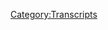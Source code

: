 {{Transcript
    | title         = [[599: June 13, 2003]]
    | caption       = [https://knowledgefight.libsyn.com/599-june-13-2003 Listen to this episode on Libsyn]
    | episodeNumber = [[599: June 13, 2003|599]]
    | length        = 01:03:53
}}

{{MessageBox
    | header     = Warning: Bot Generated Content
    | text       = This transcript was automatically generated by transcription software and likely contains many mistakes and misattributions. Please check the audio for definitive quotes, attribution, and context.
    | image      = N3yvass4myg91.webp
    | imagewidth = 50px
    | id         = warning
}}

{{TranscriptBlock
    | name      = Unknown Speaker
    | timestamp = 00:00:00.000
    | text      = N-N-N-N-N-N-N-Knowledge Fight
}}

{{TranscriptBlock
    | name      = Unknown Speaker
    | timestamp = 00:00:12.880
    | text      = Dan and Jordan, I am SWEATING
}}

{{TranscriptBlock
    | name      = Unknown Speaker
    | timestamp = 00:00:17.920
    | text      = knowledgefight.com, it's time to pray
}}

{{TranscriptBlock
    | name      = Unknown Speaker
    | timestamp = 00:00:21.079
    | text      = I have great respect for knowledge fight
}}

{{TranscriptBlock
    | name      = Unknown Speaker
    | timestamp = 00:00:23.760
    | text      = knowledge fight
}}

{{TranscriptBlock
    | name      = Unknown Speaker
    | timestamp = 00:00:24.760
    | text      = I'm sick of them posing as if they're the good guys
}}

{{TranscriptBlock
    | name      = Unknown Speaker
    | timestamp = 00:00:27.120
    | text      = saying we are the bad guys
}}

{{TranscriptBlock
    | name      = Unknown Speaker
    | timestamp = 00:00:28.679
    | text      = knowledge fight
}}

{{TranscriptBlock
    | name      = Unknown Speaker
    | timestamp = 00:00:30.000
    | text      = Dan and Jordan, knowledge fight
}}

{{TranscriptBlock
    | name      = Unknown Speaker
    | timestamp = 00:00:32.119
    | text      = Riddle her, riddle her, riddle her
}}

{{TranscriptBlock
    | name      = Unknown Speaker
    | timestamp = 00:00:34.280
    | text      = I need, I need money
}}

{{TranscriptBlock
    | name      = Unknown Speaker
    | timestamp = 00:00:36.439
    | text      = Riddle her, riddle her, riddle her
}}

{{TranscriptBlock
    | name      = Unknown Speaker
    | timestamp = 00:00:39.280
    | text      = Andy and Kansas, Andy and, Andy and
}}

{{TranscriptBlock
    | name      = Unknown Speaker
    | timestamp = 00:00:42.119
    | text      = Stop it, Andy and, Andy and Kansas
}}

{{TranscriptBlock
    | name      = Unknown Speaker
    | timestamp = 00:00:44.679
    | text      = A-A-Andy, it's time to pray
}}

{{TranscriptBlock
    | name      = Unknown Speaker
    | timestamp = 00:00:47.039
    | text      = Andy and Kansas, you're on the air, thanks for holding
}}

{{TranscriptBlock
    | name      = Unknown Speaker
    | timestamp = 00:00:49.240
    | text      = Hello Alex, I'm a victim caller, I'm a huge fan
}}

{{TranscriptBlock
    | name      = Unknown Speaker
    | timestamp = 00:00:51.679
    | text      = I love your work
}}

{{TranscriptBlock
    | name      = Unknown Speaker
    | timestamp = 00:00:52.880
    | text      = knowledgefight
}}

{{TranscriptBlock
    | name      = Unknown Speaker
    | timestamp = 00:00:54.079
    | text      = N-N-N-N-N-N-Knowledgefight.com
}}

{{TranscriptBlock
    | name      = Unknown Speaker
    | timestamp = 00:00:56.920
    | text      = N-N-N-N-N-Knowledgefight.com
}}

{{TranscriptBlock
    | name      = Unknown Speaker
    | timestamp = 00:00:59.079
    | text      = Hey everybody, welcome back to knowledgefight
}}

{{TranscriptBlock
    | name      = Unknown Speaker
    | timestamp = 00:01:00.920
    | text      = I'm Dan, I'm Jordan, we're a couple dudes
}}

{{TranscriptBlock
    | name      = Unknown Speaker
    | timestamp = 00:01:02.399
    | text      = I'd like to sit around and worship at the altar of Selene
}}

{{TranscriptBlock
    | name      = Unknown Speaker
    | timestamp = 00:01:04.159
    | text      = and talk a little bit about Alex Emmerich Jones
}}

{{TranscriptBlock
    | name      = Unknown Speaker
    | timestamp = 00:01:06.680
    | text      = Oh indeed we are, Dan
}}

{{TranscriptBlock
    | name      = Unknown Speaker
    | timestamp = 00:01:08.040
    | text      = Jordan, Dan, Jordan
}}

{{TranscriptBlock
    | name      = Unknown Speaker
    | timestamp = 00:01:09.200
    | text      = I have a quick question for you sir
}}

{{TranscriptBlock
    | name      = Unknown Speaker
    | timestamp = 00:01:10.519
    | text      = Sure
}}

{{TranscriptBlock
    | name      = Unknown Speaker
    | timestamp = 00:01:11.040
    | text      = What's your bright spot today?
}}

{{TranscriptBlock
    | name      = Unknown Speaker
    | timestamp = 00:01:11.920
    | text      = My bright spot today Jordan is still upcoming
}}

{{TranscriptBlock
    | name      = Unknown Speaker
    | timestamp = 00:01:14.840
    | text      = but ever closer
}}

{{TranscriptBlock
    | name      = Unknown Speaker
    | timestamp = 00:01:16.480
    | text      = I finally found
}}

{{TranscriptBlock
    | name      = Unknown Speaker
    | timestamp = 00:01:18.000
    | text      = June, finally going to be a movie
}}

{{TranscriptBlock
    | name      = Unknown Speaker
    | timestamp = 00:01:20.400
    | text      = No, that's your bright spot
}}

{{TranscriptBlock
    | name      = Unknown Speaker
    | timestamp = 00:01:21.519
    | text      = Oh okay
}}

{{TranscriptBlock
    | name      = Unknown Speaker
    | timestamp = 00:01:21.920
    | text      = Mine is that I finally found the La Croix Beach Plum flavor
}}

{{TranscriptBlock
    | name      = Unknown Speaker
    | timestamp = 00:01:25.959
    | text      = I had missed it at a couple of stores
}}

{{TranscriptBlock
    | name      = Unknown Speaker
    | timestamp = 00:01:29.480
    | text      = that I had looked for it at
}}

{{TranscriptBlock
    | name      = Unknown Speaker
    | timestamp = 00:01:31.319
    | text      = and I finally got my hands on a pack of them
}}

{{TranscriptBlock
    | name      = Unknown Speaker
    | timestamp = 00:01:35.480
    | text      = and they are cooling in the fridge as we speak
}}

{{TranscriptBlock
    | name      = Unknown Speaker
    | timestamp = 00:01:37.799
    | text      = Okay
}}

{{TranscriptBlock
    | name      = Unknown Speaker
    | timestamp = 00:01:39.000
    | text      = So I actually haven't tried them yet
}}

{{TranscriptBlock
    | name      = Unknown Speaker
    | timestamp = 00:01:40.719
    | text      = but it's gotten, the anticipation is building
}}

{{TranscriptBlock
    | name      = Unknown Speaker
    | timestamp = 00:01:43.400
    | text      = Oh
}}

{{TranscriptBlock
    | name      = Unknown Speaker
    | timestamp = 00:01:43.959
    | text      = This is going to be such a letdown if it's bad
}}

{{TranscriptBlock
    | name      = Unknown Speaker
    | timestamp = 00:01:45.120
    | text      = Yeah, I mean, I'm looking forward to it
}}

{{TranscriptBlock
    | name      = Unknown Speaker
    | timestamp = 00:01:48.079
    | text      = I am too
}}

{{TranscriptBlock
    | name      = Unknown Speaker
    | timestamp = 00:01:48.920
    | text      = It's going to be an intense emotional experience
}}

{{TranscriptBlock
    | name      = Unknown Speaker
    | timestamp = 00:01:51.480
    | text      = It's either going to be
}}

{{TranscriptBlock
    | name      = Unknown Speaker
    | timestamp = 00:01:52.799
    | text      = I'm going to get like Beach Plum merch
}}

{{TranscriptBlock
    | name      = Unknown Speaker
    | timestamp = 00:01:56.319
    | text      = Sure
}}

{{TranscriptBlock
    | name      = Unknown Speaker
    | timestamp = 00:01:57.599
    | text      = I'm going to get like a hat and like a La Croix shirt
}}

{{TranscriptBlock
    | name      = Unknown Speaker
    | timestamp = 00:02:01.319
    | text      = I'm going to be a La Croix boy
}}

{{TranscriptBlock
    | name      = Unknown Speaker
    | timestamp = 00:02:02.359
    | text      = Like somebody coming back from Disney World
}}

{{TranscriptBlock
    | name      = Unknown Speaker
    | timestamp = 00:02:03.480
    | text      = you're just going to be covered head to toe
}}

{{TranscriptBlock
    | name      = Unknown Speaker
    | timestamp = 00:02:05.079
    | text      = Either that or you're going to see the other 11 of these
}}

{{TranscriptBlock
    | name      = Unknown Speaker
    | timestamp = 00:02:08.840
    | text      = get thrown out my window
}}

{{TranscriptBlock
    | name      = Unknown Speaker
    | timestamp = 00:02:11.599
    | text      = in fury
}}

{{TranscriptBlock
    | name      = Unknown Speaker
    | timestamp = 00:02:12.400
    | text      = I am looking forward to it
}}

{{TranscriptBlock
    | name      = Unknown Speaker
    | timestamp = 00:02:14.360
    | text      = because it can't possibly just be okay
}}

{{TranscriptBlock
    | name      = Unknown Speaker
    | timestamp = 00:02:17.240
    | text      = Yeah
}}

{{TranscriptBlock
    | name      = Unknown Speaker
    | timestamp = 00:02:17.639
    | text      = And the reason is not just because it couldn't be
}}

{{TranscriptBlock
    | name      = Unknown Speaker
    | timestamp = 00:02:20.000
    | text      = I'm sure it could be okay
}}

{{TranscriptBlock
    | name      = Unknown Speaker
    | timestamp = 00:02:21.960
    | text      = but because it's so built up
}}

{{TranscriptBlock
    | name      = Unknown Speaker
    | timestamp = 00:02:23.680
    | text      = The tension
}}

{{TranscriptBlock
    | name      = Unknown Speaker
    | timestamp = 00:02:24.319
    | text      = It's too high
}}

{{TranscriptBlock
    | name      = Unknown Speaker
    | timestamp = 00:02:25.439
    | text      = It's going to crack one way or the other
}}

{{TranscriptBlock
    | name      = Unknown Speaker
    | timestamp = 00:02:27.159
    | text      = It's not going to just bend
}}

{{TranscriptBlock
    | name      = Unknown Speaker
    | timestamp = 00:02:28.680
    | text      = No
}}

{{TranscriptBlock
    | name      = Unknown Speaker
    | timestamp = 00:02:29.080
    | text      = And I'm here to make an announcement
}}

{{TranscriptBlock
    | name      = Unknown Speaker
    | timestamp = 00:02:30.400
    | text      = What's that?
}}

{{TranscriptBlock
    | name      = Unknown Speaker
    | timestamp = 00:02:31.199
    | text      = Next episode of ours
}}

{{TranscriptBlock
    | name      = Unknown Speaker
    | timestamp = 00:02:32.759
    | text      = Yes
}}

{{TranscriptBlock
    | name      = Unknown Speaker
    | timestamp = 00:02:33.199
    | text      = Episode 600
}}

{{TranscriptBlock
    | name      = Unknown Speaker
    | timestamp = 00:02:34.439
    | text      = Oh shit
}}

{{TranscriptBlock
    | name      = Unknown Speaker
    | timestamp = 00:02:35.120
    | text      = I'm going to try the plum live
}}

{{TranscriptBlock
    | name      = Unknown Speaker
    | timestamp = 00:02:38.479
    | text      = on our show
}}

{{TranscriptBlock
    | name      = Unknown Speaker
    | timestamp = 00:02:40.800
    | text      = I will hold out until our next episode
}}

{{TranscriptBlock
    | name      = Unknown Speaker
    | timestamp = 00:02:43.400
    | text      = so everyone can have the delight of experiencing this alone with me
}}

{{TranscriptBlock
    | name      = Unknown Speaker
    | timestamp = 00:02:48.199
    | text      = Okay, that'll be
}}

{{TranscriptBlock
    | name      = Unknown Speaker
    | timestamp = 00:02:49.280
    | text      = We don't seem to do much special for our number episodes
}}

{{TranscriptBlock
    | name      = Unknown Speaker
    | timestamp = 00:02:53.159
    | text      = I know, that's almost an insult to the idea of doing things for your number episodes
}}

{{TranscriptBlock
    | name      = Unknown Speaker
    | timestamp = 00:02:58.719
    | text      = Feels on brand
}}

{{TranscriptBlock
    | name      = Unknown Speaker
    | timestamp = 00:03:00.000
    | text      = It does, it does
}}

{{TranscriptBlock
    | name      = Unknown Speaker
    | timestamp = 00:03:01.080
    | text      = I like it
}}

{{TranscriptBlock
    | name      = Unknown Speaker
    | timestamp = 00:03:01.639
    | text      = Yeah, so what about you?
}}

{{TranscriptBlock
    | name      = Unknown Speaker
    | timestamp = 00:03:02.599
    | text      = What's your bright spot?
}}

{{TranscriptBlock
    | name      = Unknown Speaker
    | timestamp = 00:03:04.039
    | text      = You know, I don't really have a bright spot this week
}}

{{TranscriptBlock
    | name      = Unknown Speaker
    | timestamp = 00:03:07.680
    | text      = or today or whatever
}}

{{TranscriptBlock
    | name      = Unknown Speaker
    | timestamp = 00:03:08.879
    | text      = So much, you know
}}

{{TranscriptBlock
    | name      = Unknown Speaker
    | timestamp = 00:03:11.159
    | text      = I suppose there's this
}}

{{TranscriptBlock
    | name      = Unknown Speaker
    | timestamp = 00:03:12.080
    | text      = I have a silver lining
}}

{{TranscriptBlock
    | name      = Unknown Speaker
    | timestamp = 00:03:13.960
    | text      = My grandma passed away
}}

{{TranscriptBlock
    | name      = Unknown Speaker
    | timestamp = 00:03:15.840
    | text      = Sorry to hear that
}}

{{TranscriptBlock
    | name      = Unknown Speaker
    | timestamp = 00:03:16.680
    | text      = a couple of days ago
}}

{{TranscriptBlock
    | name      = Unknown Speaker
    | timestamp = 00:03:18.199
    | text      = and you know, it's tough
}}

{{TranscriptBlock
    | name      = Unknown Speaker
    | timestamp = 00:03:20.759
    | text      = but for the past three years, it's been, you know
}}

{{TranscriptBlock
    | name      = Unknown Speaker
    | timestamp = 00:03:24.280
    | text      = a style of living that I wouldn't aspire to
}}

{{TranscriptBlock
    | name      = Unknown Speaker
    | timestamp = 00:03:29.199
    | text      = That's a way to put it
}}

{{TranscriptBlock
    | name      = Unknown Speaker
    | timestamp = 00:03:31.919
    | text      = So in, you know, it's not good that it's now
}}

{{TranscriptBlock
    | name      = Unknown Speaker
    | timestamp = 00:03:36.360
    | text      = but it's not bad that it's, you know, not five years from now
}}

{{TranscriptBlock
    | name      = Unknown Speaker
    | timestamp = 00:03:40.879
    | text      = that kind of thing
}}

{{TranscriptBlock
    | name      = Unknown Speaker
    | timestamp = 00:03:41.639
    | text      = So there is that
}}

{{TranscriptBlock
    | name      = Unknown Speaker
    | timestamp = 00:03:44.199
    | text      = It could be much, much worse
}}

{{TranscriptBlock
    | name      = Unknown Speaker
    | timestamp = 00:03:47.080
    | text      = So I guess that's about as close to, you know
}}

{{TranscriptBlock
    | name      = Unknown Speaker
    | timestamp = 00:03:50.520
    | text      = a bright spot as I get this week
}}

{{TranscriptBlock
    | name      = Unknown Speaker
    | timestamp = 00:03:52.240
    | text      = Wow
}}

{{TranscriptBlock
    | name      = Unknown Speaker
    | timestamp = 00:03:52.919
    | text      = It's not great
}}

{{TranscriptBlock
    | name      = Unknown Speaker
    | timestamp = 00:03:53.719
    | text      = No
}}

{{TranscriptBlock
    | name      = Unknown Speaker
    | timestamp = 00:03:54.120
    | text      = It's not great
}}

{{TranscriptBlock
    | name      = Unknown Speaker
    | timestamp = 00:03:55.159
    | text      = I mean, I could talk about how I'm adjusting to my new medication
}}

{{TranscriptBlock
    | name      = Unknown Speaker
    | timestamp = 00:03:58.199
    | text      = Is that better?
}}

{{TranscriptBlock
    | name      = Unknown Speaker
    | timestamp = 00:03:59.120
    | text      = Maybe, it might be
}}

{{TranscriptBlock
    | name      = Unknown Speaker
    | timestamp = 00:04:01.159
    | text      = Look, I mean, I don't want to judge you for, you know
}}

{{TranscriptBlock
    | name      = Unknown Speaker
    | timestamp = 00:04:04.400
    | text      = having these feelings about your grandma's passing
}}

{{TranscriptBlock
    | name      = Unknown Speaker
    | timestamp = 00:04:07.000
    | text      = I don't know
}}

{{TranscriptBlock
    | name      = Unknown Speaker
    | timestamp = 00:04:07.719
    | text      = The segment is bright spots
}}

{{TranscriptBlock
    | name      = Unknown Speaker
    | timestamp = 00:04:08.960
    | text      = I don't, I know, but what do I, I don't have any bright spots
}}

{{TranscriptBlock
    | name      = Unknown Speaker
    | timestamp = 00:04:13.520
    | text      = I guess you could frame it as the bright spot is that she's not in pain
}}

{{TranscriptBlock
    | name      = Unknown Speaker
    | timestamp = 00:04:17.040
    | text      = That's why, that's what I was trying to say
}}

{{TranscriptBlock
    | name      = Unknown Speaker
    | timestamp = 00:04:19.160
    | text      = Yes, that was my, that was my thrust
}}

{{TranscriptBlock
    | name      = Unknown Speaker
    | timestamp = 00:04:21.319
    | text      = I'm not sure you said that incredibly well
}}

{{TranscriptBlock
    | name      = Unknown Speaker
    | timestamp = 00:04:23.120
    | text      = I didn't say it incredibly well
}}

{{TranscriptBlock
    | name      = Unknown Speaker
    | timestamp = 00:04:25.920
    | text      = If it was a bright spot, I would probably be more eloquent
}}

{{TranscriptBlock
    | name      = Unknown Speaker
    | timestamp = 00:04:29.360
    | text      = Perhaps
}}

{{TranscriptBlock
    | name      = Unknown Speaker
    | timestamp = 00:04:30.279
    | text      = Anyway, I'm sorry for your loss, Jordan
}}

{{TranscriptBlock
    | name      = Unknown Speaker
    | timestamp = 00:04:31.920
    | text      = and it is, I understand where you're coming from
}}

{{TranscriptBlock
    | name      = Unknown Speaker
    | timestamp = 00:04:34.839
    | text      = and it's tough
}}

{{TranscriptBlock
    | name      = Unknown Speaker
    | timestamp = 00:04:36.519
    | text      = But Jordan, today we have work to be done
}}

{{TranscriptBlock
    | name      = Unknown Speaker
    | timestamp = 00:04:40.000
    | text      = Ah
}}

{{TranscriptBlock
    | name      = Unknown Speaker
    | timestamp = 00:04:40.519
    | text      = Ah
}}

{{TranscriptBlock
    | name      = Unknown Speaker
    | timestamp = 00:04:43.000
    | text      = I'm not really a human
}}

{{TranscriptBlock
    | name      = Unknown Speaker
    | timestamp = 00:04:44.120
    | text      = I don't know how to talk to humans
}}

{{TranscriptBlock
    | name      = Unknown Speaker
    | timestamp = 00:04:47.000
    | text      = Ha-ha-ha-ha-ha-ha-ha-ha-ha
}}

{{TranscriptBlock
    | name      = Unknown Speaker
    | timestamp = 00:04:50.000
    | text      = We have work to be done
}}

{{TranscriptBlock
    | name      = Unknown Speaker
    | timestamp = 00:04:51.000
    | text      = I like it, we have work to be done
}}

{{TranscriptBlock
    | name      = Unknown Speaker
    | timestamp = 00:04:53.839
    | text      = Away with us to the workshop
}}

{{TranscriptBlock
    | name      = Unknown Speaker
    | timestamp = 00:04:55.920
    | text      = Today we're talking about the past
}}

{{TranscriptBlock
    | name      = Unknown Speaker
    | timestamp = 00:04:57.560
    | text      = Yes
}}

{{TranscriptBlock
    | name      = Unknown Speaker
    | timestamp = 00:04:57.759
    | text      = We're going to June 13, 2003
}}

{{TranscriptBlock
    | name      = Unknown Speaker
    | timestamp = 00:05:00.560
    | text      = um, and part of the reason is, I decided, it's, I, I, I,
}}

{{TranscriptBlock
    | name      = Unknown Speaker
    | timestamp = 00:05:04.000
    | text      = one of the rights that I've retained from myself
}}

{{TranscriptBlock
    | name      = Unknown Speaker
    | timestamp = 00:05:07.920
    | text      = Yes
}}

{{TranscriptBlock
    | name      = Unknown Speaker
    | timestamp = 00:05:08.399
    | text      = Is that I reserve the right to go back
}}

{{TranscriptBlock
    | name      = Unknown Speaker
    | timestamp = 00:05:11.519
    | text      = and put Alex on timeout whenever I feel it is appropriate
}}

{{TranscriptBlock
    | name      = Unknown Speaker
    | timestamp = 00:05:14.759
    | text      = Yeah, I mean, you have to
}}

{{TranscriptBlock
    | name      = Unknown Speaker
    | timestamp = 00:05:16.279
    | text      = After our last episode was so white nationalist and disgusting and racist and xenophobic,
}}

{{TranscriptBlock
    | name      = Unknown Speaker
    | timestamp = 00:05:23.079
    | text      = I just felt like I don't even want to risk emotionally engaging in that. I'm tired of
}}

{{TranscriptBlock
    | name      = Unknown Speaker
    | timestamp = 00:05:31.319
    | text      = vaccines. And I don't want to risk the audience having to engage with more of that within the
}}

{{TranscriptBlock
    | name      = Unknown Speaker
    | timestamp = 00:05:37.879
    | text      = same week. We can deal with this down the line, but today we're going back to the greener pastures
}}

{{TranscriptBlock
    | name      = Unknown Speaker
    | timestamp = 00:05:42.920
    | text      = of 2003. They weren't really that much greener. Well, I mean, you know, our last episode had me
}}

{{TranscriptBlock
    | name      = Unknown Speaker
    | timestamp = 00:05:51.560
    | text      = like, do I miss Harrison Smith? Am I looking for a more boring white nationalism right now?
}}

{{TranscriptBlock
    | name      = Unknown Speaker
    | timestamp = 00:06:00.120
    | text      = Is that what's disgusting to me? So yes. Do you want button-up white nationalism or really weird?
}}

{{TranscriptBlock
    | name      = Unknown Speaker
    | timestamp = 00:06:07.079
    | text      = I guess I don't want my white nationalist to rip its shirt off and scream at me while running down
}}

{{TranscriptBlock
    | name      = Unknown Speaker
    | timestamp = 00:06:12.040
    | text      = the street greased up like a pig. I do not want that. So this is going to be an interesting
}}

{{TranscriptBlock
    | name      = Unknown Speaker
    | timestamp = 00:06:18.439
    | text      = episode. We have some news stories that Alex is covering, possibly well, possibly not.
}}

{{TranscriptBlock
    | name      = Unknown Speaker
    | timestamp = 00:06:25.240
    | text      = Well. And then a really funny thing happens when a caller calls in and wants Alex to produce
}}

{{TranscriptBlock
    | name      = Unknown Speaker
    | timestamp = 00:06:31.560
    | text      = sources. Oh, I like that. That'll be fun. And we'll get to all that. But first, Jordan,
}}

{{TranscriptBlock
    | name      = Unknown Speaker
    | timestamp = 00:06:36.199
    | text      = let's say hello to some new wonks. Oh, that's a great idea. So first, Reverend Shorty Doo-Wop,
}}

{{TranscriptBlock
    | name      = Unknown Speaker
    | timestamp = 00:06:40.120
    | text      = thank you so much. You are now Policy Wonk. I'm a Policy Wonk. Thank you very much. I would like
}}

{{TranscriptBlock
    | name      = Unknown Speaker
    | timestamp = 00:06:44.360
    | text      = to hang out with that. Yea, with that? With Reverend Shorty Doo-Wop! It's not a person.
}}

{{TranscriptBlock
    | name      = Unknown Speaker
    | timestamp = 00:06:49.079
    | text      = That's a robot. Uh, could be. Yep. Next, italic squirrels, thank you so much you are now Policy
}}

{{TranscriptBlock
    | name      = Unknown Speaker
    | timestamp = 00:06:55.000
    | text      = Wonk. I'm a Policy Wonk. Thank you very much. Thank you. Next, Nigel. Thank you so much
}}

{{TranscriptBlock
    | name      = Unknown Speaker
    | timestamp = 00:06:59.000
    | text      = you are now a Policy Wonk. I'm a Policy Wonk. Thanks, Nigel. Next, pretty please, do more
}}

{{TranscriptBlock
    | name      = Unknown Speaker
    | timestamp = 00:07:04.360
    | text      = live streams. Thank you so much you are now Policy Wonk. I'm a Policy Wonk. Thank you very much.
}}

{{TranscriptBlock
    | name      = Unknown Speaker
    | timestamp = 00:07:08.759
    | text      = Maybe.
}}

{{TranscriptBlock
    | name      = Unknown Speaker
    | timestamp = 00:07:09.959
    | text      = I mean, have we ever done one that was ours?
}}

{{TranscriptBlock
    | name      = Unknown Speaker
    | timestamp = 00:07:12.519
    | text      = Yeah, we did some way back.
}}

{{TranscriptBlock
    | name      = Unknown Speaker
    | timestamp = 00:07:14.600
    | text      = Not since the way back, yeah.
}}

{{TranscriptBlock
    | name      = Unknown Speaker
    | timestamp = 00:07:16.680
    | text      = You did some videos.
}}

{{TranscriptBlock
    | name      = Unknown Speaker
    | timestamp = 00:07:18.120
    | text      = Oh, that's true.
}}

{{TranscriptBlock
    | name      = Unknown Speaker
    | timestamp = 00:07:18.600
    | text      = Or some games.
}}

{{TranscriptBlock
    | name      = Unknown Speaker
    | timestamp = 00:07:19.480
    | text      = I did do some games.
}}

{{TranscriptBlock
    | name      = Unknown Speaker
    | timestamp = 00:07:20.199
    | text      = We could play Magic.
}}

{{TranscriptBlock
    | name      = Unknown Speaker
    | timestamp = 00:07:21.639
    | text      = We could.
}}

{{TranscriptBlock
    | name      = Unknown Speaker
    | timestamp = 00:07:22.199
    | text      = We could do some streaming of us playing Magic.
}}

{{TranscriptBlock
    | name      = Unknown Speaker
    | timestamp = 00:07:24.040
    | text      = We could probably do it. I could figure it out.
}}

{{TranscriptBlock
    | name      = Unknown Speaker
    | timestamp = 00:07:26.759
    | text      = If you can figure that out, maybe we'll do that.
}}

{{TranscriptBlock
    | name      = Unknown Speaker
    | timestamp = 00:07:28.519
    | text      = Ah, we'll see what happens.
}}

{{TranscriptBlock
    | name      = Unknown Speaker
    | timestamp = 00:07:30.040
    | text      = Next, Steven, thank you so much. You're now a policy wonk.
}}

{{TranscriptBlock
    | name      = Unknown Speaker
    | timestamp = 00:07:32.360
    | text      = I'm a policy wonk.
}}

{{TranscriptBlock
    | name      = Unknown Speaker
    | timestamp = 00:07:33.319
    | text      = Thank you, Steven!
}}

{{TranscriptBlock
    | name      = Unknown Speaker
    | timestamp = 00:07:34.040
    | text      = I know, and we got a technocrat out here in the mix.
}}

{{TranscriptBlock
    | name      = Unknown Speaker
    | timestamp = 00:07:36.360
    | text      = Uh, so, ha! Take that, Caroline J from the Mohawk Nation.
}}

{{TranscriptBlock
    | name      = Unknown Speaker
    | timestamp = 00:07:40.519
    | text      = Match me on this level, you turnip.
}}

{{TranscriptBlock
    | name      = Unknown Speaker
    | timestamp = 00:07:42.600
    | text      = Love, Eric J from the Mohawk Nation.
}}

{{TranscriptBlock
    | name      = Unknown Speaker
    | timestamp = 00:07:44.600
    | text      = Thank you so much. You are now a technocrat.
}}

{{TranscriptBlock
    | name      = Unknown Speaker
    | timestamp = 00:07:46.439
    | text      = I'm a policy wonk.
}}

{{TranscriptBlock
    | name      = Unknown Speaker
    | timestamp = 00:07:47.720
    | text      = Crikey, mate. That's fantastic. Have yourself a brew.
}}

{{TranscriptBlock
    | name      = Unknown Speaker
    | timestamp = 00:07:50.759
    | text      = How's your 401k doing, bro?
}}

{{TranscriptBlock
    | name      = Unknown Speaker
    | timestamp = 00:07:52.199
    | text      = All right, we gotta go full tilt boogie on this, Watson, all right?
}}

{{TranscriptBlock
    | name      = Unknown Speaker
    | timestamp = 00:07:55.000
    | text      = Let's just get down to business.
}}

{{TranscriptBlock
    | name      = Unknown Speaker
    | timestamp = 00:07:56.199
    | text      = We ain't making that money off that heroin.
}}

{{TranscriptBlock
    | name      = Unknown Speaker
    | timestamp = 00:07:58.279
    | text      = Why you pimps so good?
}}

{{TranscriptBlock
    | name      = Unknown Speaker
    | timestamp = 00:08:00.279
    | text      = My neck is freakishly large.
}}

{{TranscriptBlock
    | name      = Unknown Speaker
    | timestamp = 00:08:01.959
    | text      = I declare info war on you.
}}

{{TranscriptBlock
    | name      = Unknown Speaker
    | timestamp = 00:08:04.519
    | text      = Thank you so much, Eric.
}}

{{TranscriptBlock
    | name      = Unknown Speaker
    | timestamp = 00:08:05.879
    | text      = Yes, thank you very much, Eric.
}}

{{TranscriptBlock
    | name      = Unknown Speaker
    | timestamp = 00:08:07.560
    | text      = Um, uh, so, Jordan, uh...
}}

{{TranscriptBlock
    | name      = Unknown Speaker
    | timestamp = 00:08:09.560
    | text      = Yes, sir.
}}

{{TranscriptBlock
    | name      = Unknown Speaker
    | timestamp = 00:08:10.040
    | text      = I've realized that it's been a little while since we've had an out-of-context drop.
}}

{{TranscriptBlock
    | name      = Unknown Speaker
    | timestamp = 00:08:13.079
    | text      = Maybe it hasn't been, but it feels like it has.
}}

{{TranscriptBlock
    | name      = Unknown Speaker
    | timestamp = 00:08:15.319
    | text      = Spiritually.
}}

{{TranscriptBlock
    | name      = Unknown Speaker
    | timestamp = 00:08:16.040
    | text      = Yes, and so I'm thrilled to start today's episode with an out-of-context drop.
}}

{{TranscriptBlock
    | name      = Unknown Speaker
    | timestamp = 00:08:20.759
    | text      = And don't walk outside without your ID, or we'll arrest you.
}}

{{TranscriptBlock
    | name      = Unknown Speaker
    | timestamp = 00:08:25.240
    | text      = We're a free country.
}}

{{TranscriptBlock
    | name      = Unknown Speaker
    | timestamp = 00:08:29.720
    | text      = I'd like to add that voice just to let you know how evil these people are.
}}

{{TranscriptBlock
    | name      = Unknown Speaker
    | timestamp = 00:08:32.919
    | text      = Oh, so that's why he does it.
}}

{{TranscriptBlock
    | name      = Unknown Speaker
    | timestamp = 00:08:40.840
    | text      = Mystery solved.
}}

{{TranscriptBlock
    | name      = Unknown Speaker
    | timestamp = 00:08:41.960
    | text      = I'm glad in the present he doesn't feel that he needs to explain that.
}}

{{TranscriptBlock
    | name      = Unknown Speaker
    | timestamp = 00:08:47.480
    | text      = You know what?
}}

{{TranscriptBlock
    | name      = Unknown Speaker
    | timestamp = 00:08:47.879
    | text      = I feel like he got it out of the way in 2003.
}}

{{TranscriptBlock
    | name      = Unknown Speaker
    | timestamp = 00:08:50.440
    | text      = He had, that was the first time he let anybody know.
}}

{{TranscriptBlock
    | name      = Unknown Speaker
    | timestamp = 00:08:53.559
    | text      = That's why he did the voice.
}}

{{TranscriptBlock
    | name      = Unknown Speaker
    | timestamp = 00:08:55.000
    | text      = So good.
}}

{{TranscriptBlock
    | name      = Unknown Speaker
    | timestamp = 00:08:55.879
    | text      = Now it's on the docket and we're good.
}}

{{TranscriptBlock
    | name      = Unknown Speaker
    | timestamp = 00:08:59.080
    | text      = Just imagine being in his audience is like, why is he doing that voice?
}}

{{TranscriptBlock
    | name      = Unknown Speaker
    | timestamp = 00:09:02.120
    | text      = Is that voice actually how the person sounded?
}}

{{TranscriptBlock
    | name      = Unknown Speaker
    | timestamp = 00:09:06.279
    | text      = Is that an impression?
}}

{{TranscriptBlock
    | name      = Unknown Speaker
    | timestamp = 00:09:10.600
    | text      = So we start off today's show with Alex covering a story about a Massachusetts family
}}

{{TranscriptBlock
    | name      = Unknown Speaker
    | timestamp = 00:09:16.679
    | text      = who got in trouble because they didn't want to take a standardized test.
}}

{{TranscriptBlock
    | name      = Unknown Speaker
    | timestamp = 00:09:20.279
    | text      = And an incredible article out of Waltham, Massachusetts,
}}

{{TranscriptBlock
    | name      = Unknown Speaker
    | timestamp = 00:09:25.000
    | text      = or Massachusetts, where the family has these wonderful children.
}}

{{TranscriptBlock
    | name      = Unknown Speaker
    | timestamp = 00:09:29.720
    | text      = They're almost grown up.
}}

{{TranscriptBlock
    | name      = Unknown Speaker
    | timestamp = 00:09:30.919
    | text      = They are refusing to let the school system test them.
}}

{{TranscriptBlock
    | name      = Unknown Speaker
    | timestamp = 00:09:34.039
    | text      = And so the police came with the CPS workers and kidnapped them,
}}

{{TranscriptBlock
    | name      = Unknown Speaker
    | timestamp = 00:09:39.960
    | text      = and then tried to threaten them with jail if they didn't take the federally mandated test.
}}

{{TranscriptBlock
    | name      = Unknown Speaker
    | timestamp = 00:09:46.600
    | text      = Now you talk about secret police folks where you get arrested for refusing to take a test
}}

{{TranscriptBlock
    | name      = Unknown Speaker
    | timestamp = 00:09:52.679
    | text      = when you've been homeschooled your entire life.
}}

{{TranscriptBlock
    | name      = Unknown Speaker
    | timestamp = 00:09:54.519
    | text      = It's all about destroying the family.
}}

{{TranscriptBlock
    | name      = Unknown Speaker
    | timestamp = 00:09:56.919
    | text      = I just, I don't know what story this is.
}}

{{TranscriptBlock
    | name      = Unknown Speaker
    | timestamp = 00:10:00.360
    | text      = I hear these details and I'm like, all right, I'm going to try and find this story.
}}

{{TranscriptBlock
    | name      = Unknown Speaker
    | timestamp = 00:10:05.080
    | text      = I got nothing.
}}

{{TranscriptBlock
    | name      = Unknown Speaker
    | timestamp = 00:10:06.360
    | text      = Nothing.
}}

{{TranscriptBlock
    | name      = Unknown Speaker
    | timestamp = 00:10:06.919
    | text      = I couldn't find anything.
}}

{{TranscriptBlock
    | name      = Unknown Speaker
    | timestamp = 00:10:08.039
    | text      = And I noticed that there was this pattern that's kind of developed in the past that is like,
}}

{{TranscriptBlock
    | name      = Unknown Speaker
    | timestamp = 00:10:13.000
    | text      = Alex will throw out these stories and it's like,
}}

{{TranscriptBlock
    | name      = Unknown Speaker
    | timestamp = 00:10:16.120
    | text      = I'm going to have to really dig to figure out what the fuck you're talking about.
}}

{{TranscriptBlock
    | name      = Unknown Speaker
    | timestamp = 00:10:20.039
    | text      = Yeah, yeah, yeah.
}}

{{TranscriptBlock
    | name      = Unknown Speaker
    | timestamp = 00:10:20.759
    | text      = And I think it's intentional.
}}

{{TranscriptBlock
    | name      = Unknown Speaker
    | timestamp = 00:10:22.039
    | text      = Well, if there was, if his story was true, I feel like it would be easier to go.
}}

{{TranscriptBlock
    | name      = Unknown Speaker
    | timestamp = 00:10:29.399
    | text      = You know, whenever you go back and look for stories for him in the past,
}}

{{TranscriptBlock
    | name      = Unknown Speaker
    | timestamp = 00:10:33.159
    | text      = one of the easiest ways to know it's not true is that it's very hard to find
}}

{{TranscriptBlock
    | name      = Unknown Speaker
    | timestamp = 00:10:37.240
    | text      = because this story would be very easy to find.
}}

{{TranscriptBlock
    | name      = Unknown Speaker
    | timestamp = 00:10:40.200
    | text      = I'm not sure.
}}

{{TranscriptBlock
    | name      = Unknown Speaker
    | timestamp = 00:10:40.600
    | text      = Should it be true?
}}

{{TranscriptBlock
    | name      = Unknown Speaker
    | timestamp = 00:10:41.480
    | text      = I'm not sure that this one would.
}}

{{TranscriptBlock
    | name      = Unknown Speaker
    | timestamp = 00:10:43.559
    | text      = This could easily be a bit of a domestic family court type of issue.
}}

{{TranscriptBlock
    | name      = Unknown Speaker
    | timestamp = 00:10:50.039
    | text      = Sure.
}}

{{TranscriptBlock
    | name      = Unknown Speaker
    | timestamp = 00:10:50.440
    | text      = That may not have been that big of a deal.
}}

{{TranscriptBlock
    | name      = Unknown Speaker
    | timestamp = 00:10:52.440
    | text      = This could be a local news story that just isn't there anymore on the website or something.
}}

{{TranscriptBlock
    | name      = Unknown Speaker
    | timestamp = 00:10:57.480
    | text      = Possible.
}}

{{TranscriptBlock
    | name      = Unknown Speaker
    | timestamp = 00:10:57.960
    | text      = Of this local news organization.
}}

{{TranscriptBlock
    | name      = Unknown Speaker
    | timestamp = 00:11:01.159
    | text      = Possible.
}}

{{TranscriptBlock
    | name      = Unknown Speaker
    | timestamp = 00:11:01.799
    | text      = But, you know, whatever it is, it's either a non-story.
}}

{{TranscriptBlock
    | name      = Unknown Speaker
    | timestamp = 00:11:05.720
    | text      = Right.
}}

{{TranscriptBlock
    | name      = Unknown Speaker
    | timestamp = 00:11:06.039
    | text      = Or it didn't happen or there's some lie.
}}

{{TranscriptBlock
    | name      = Unknown Speaker
    | timestamp = 00:11:08.759
    | text      = Right.
}}

{{TranscriptBlock
    | name      = Unknown Speaker
    | timestamp = 00:11:09.000
    | text      = But it's very difficult to track down.
}}

{{TranscriptBlock
    | name      = Unknown Speaker
    | timestamp = 00:11:11.320
    | text      = Right.
}}

{{TranscriptBlock
    | name      = Unknown Speaker
    | timestamp = 00:11:11.799
    | text      = Now, conversely, I will agree with you that, like, this next story that Alex is talking about,
}}

{{TranscriptBlock
    | name      = Unknown Speaker
    | timestamp = 00:11:18.759
    | text      = if this happened, everyone should know about this.
}}

{{TranscriptBlock
    | name      = Unknown Speaker
    | timestamp = 00:11:21.080
    | text      = Yeah.
}}

{{TranscriptBlock
    | name      = Unknown Speaker
    | timestamp = 00:11:21.879
    | text      = Also, every couple months, I'd say every four or five months, I'll see an article
}}

{{TranscriptBlock
    | name      = Unknown Speaker
    | timestamp = 00:11:26.360
    | text      = where they send a SWAT team into a school full of kids and they shoot officers.
}}

{{TranscriptBlock
    | name      = Unknown Speaker
    | timestamp = 00:11:31.159
    | text      = What?
}}

{{TranscriptBlock
    | name      = Unknown Speaker
    | timestamp = 00:11:31.480
    | text      = They kill officers.
}}

{{TranscriptBlock
    | name      = Unknown Speaker
    | timestamp = 00:11:32.679
    | text      = What?
}}

{{TranscriptBlock
    | name      = Unknown Speaker
    | timestamp = 00:11:33.159
    | text      = They shoot children in the face.
}}

{{TranscriptBlock
    | name      = Unknown Speaker
    | timestamp = 00:11:35.480
    | text      = They shoot each other.
}}

{{TranscriptBlock
    | name      = Unknown Speaker
    | timestamp = 00:11:37.639
    | text      = And it's happened again, ladies and gentlemen.
}}

{{TranscriptBlock
    | name      = Unknown Speaker
    | timestamp = 00:11:41.080
    | text      = We have mainstream news articles in the Road to Tyranny where they like to shoot children
}}

{{TranscriptBlock
    | name      = Unknown Speaker
    | timestamp = 00:11:45.639
    | text      = in drills in the face and kill officers.
}}

{{TranscriptBlock
    | name      = Unknown Speaker
    | timestamp = 00:11:49.240
    | text      = And they've done it again.
}}

{{TranscriptBlock
    | name      = Unknown Speaker
    | timestamp = 00:11:50.440
    | text      = The real scourge of the schools is the SWAT teams.
}}

{{TranscriptBlock
    | name      = Unknown Speaker
    | timestamp = 00:11:52.840
    | text      = Mainstream news, they've done it again.
}}

{{TranscriptBlock
    | name      = Unknown Speaker
    | timestamp = 00:11:56.679
    | text      = We'll go over that little tidbit for you as well.
}}

{{TranscriptBlock
    | name      = Unknown Speaker
    | timestamp = 00:12:00.440
    | text      = So a big show lined up for you today.
}}

{{TranscriptBlock
    | name      = Unknown Speaker
    | timestamp = 00:12:04.120
    | text      = Would you like to comment on any of these news articles?
}}

{{TranscriptBlock
    | name      = Unknown Speaker
    | timestamp = 00:12:07.480
    | text      = I have some thoughts.
}}

{{TranscriptBlock
    | name      = Unknown Speaker
    | timestamp = 00:12:09.720
    | text      = So if I understand what he's told me correctly, it's that SWAT teams, every four or five months,
}}

{{TranscriptBlock
    | name      = Unknown Speaker
    | timestamp = 00:12:17.960
    | text      = so about three times a year, a SWAT team will go into a school and just mow everyone down
}}

{{TranscriptBlock
    | name      = Unknown Speaker
    | timestamp = 00:12:24.600
    | text      = and including themselves.
}}

{{TranscriptBlock
    | name      = Unknown Speaker
    | timestamp = 00:12:26.279
    | text      = Sure.
}}

{{TranscriptBlock
    | name      = Unknown Speaker
    | timestamp = 00:12:27.000
    | text      = So it's just a big orgy of bullets and we don't know about this.
}}

{{TranscriptBlock
    | name      = Unknown Speaker
    | timestamp = 00:12:31.639
    | text      = It's yeah, it's not making the news somehow.
}}

{{TranscriptBlock
    | name      = Unknown Speaker
    | timestamp = 00:12:38.279
    | text      = This day, June 13th, Alex has two stories about this.
}}

{{TranscriptBlock
    | name      = Unknown Speaker
    | timestamp = 00:12:43.559
    | text      = There are not one, but two articles today.
}}

{{TranscriptBlock
    | name      = Unknown Speaker
    | timestamp = 00:12:46.519
    | text      = I see these articles every few months where SWAT teams go into schools, shoot their own
}}

{{TranscriptBlock
    | name      = Unknown Speaker
    | timestamp = 00:12:53.000
    | text      = officers, guns go off.
}}

{{TranscriptBlock
    | name      = Unknown Speaker
    | timestamp = 00:12:54.519
    | text      = They shoot a kid in the face, blow half their head off.
}}

{{TranscriptBlock
    | name      = Unknown Speaker
    | timestamp = 00:12:58.200
    | text      = The child's flopping around in a coma.
}}

{{TranscriptBlock
    | name      = Unknown Speaker
    | timestamp = 00:13:01.159
    | text      = That happened up in Detroit last year in a quote drill.
}}

{{TranscriptBlock
    | name      = Unknown Speaker
    | timestamp = 00:13:05.399
    | text      = They shot the kid in the face.
}}

{{TranscriptBlock
    | name      = Unknown Speaker
    | timestamp = 00:13:07.639
    | text      = So at this point I was kind of getting bewildered.
}}

{{TranscriptBlock
    | name      = Unknown Speaker
    | timestamp = 00:13:11.559
    | text      = It's pretty rare that Alex talks about specific incidents that I can just, I can't find any
}}

{{TranscriptBlock
    | name      = Unknown Speaker
    | timestamp = 00:13:15.720
    | text      = evidence of having happened.
}}

{{TranscriptBlock
    | name      = Unknown Speaker
    | timestamp = 00:13:17.480
    | text      = Usually there's some detail that he's getting wrong and it makes it more difficult to track
}}

{{TranscriptBlock
    | name      = Unknown Speaker
    | timestamp = 00:13:20.919
    | text      = down leads.
}}

{{TranscriptBlock
    | name      = Unknown Speaker
    | timestamp = 00:13:21.480
    | text      = But as I was listening to this episode and trying to assess the claims as I heard them,
}}

{{TranscriptBlock
    | name      = Unknown Speaker
    | timestamp = 00:13:25.159
    | text      = I was struggling.
}}

{{TranscriptBlock
    | name      = Unknown Speaker
    | timestamp = 00:13:26.519
    | text      = The initial story about the having the family, having the children taken because they wouldn't
}}

{{TranscriptBlock
    | name      = Unknown Speaker
    | timestamp = 00:13:30.039
    | text      = take a test was intriguing if short on details.
}}

{{TranscriptBlock
    | name      = Unknown Speaker
    | timestamp = 00:13:32.360
    | text      = But this school shooting is the kind of thing that everyone would have written an article
}}

{{TranscriptBlock
    | name      = Unknown Speaker
    | timestamp = 00:13:36.519
    | text      = about.
}}

{{TranscriptBlock
    | name      = Unknown Speaker
    | timestamp = 00:13:36.759
    | text      = This is huge.
}}

{{TranscriptBlock
    | name      = Unknown Speaker
    | timestamp = 00:13:38.039
    | text      = Yeah, they're doing a drill and they shoot a kid like that is something that would be
}}

{{TranscriptBlock
    | name      = Unknown Speaker
    | timestamp = 00:13:43.399
    | text      = change drills for a while.
}}

{{TranscriptBlock
    | name      = Unknown Speaker
    | timestamp = 00:13:45.080
    | text      = It'd be a big conversation nationally.
}}

{{TranscriptBlock
    | name      = Unknown Speaker
    | timestamp = 00:13:47.240
    | text      = Everybody would be like, maybe shooting drills are bad.
}}

{{TranscriptBlock
    | name      = Unknown Speaker
    | timestamp = 00:13:49.960
    | text      = Yeah.
}}

{{TranscriptBlock
    | name      = Unknown Speaker
    | timestamp = 00:13:50.519
    | text      = According to Alex, the SWAT team had come to a school in Detroit to do a drill and they
}}

{{TranscriptBlock
    | name      = Unknown Speaker
    | timestamp = 00:13:54.360
    | text      = shot a kid in the face.
}}

{{TranscriptBlock
    | name      = Unknown Speaker
    | timestamp = 00:13:55.480
    | text      = And I think that would be a huge deal.
}}

{{TranscriptBlock
    | name      = Unknown Speaker
    | timestamp = 00:13:56.919
    | text      = And I find it hard to believe that I can't find any news stories about this happening
}}

{{TranscriptBlock
    | name      = Unknown Speaker
    | timestamp = 00:14:01.159
    | text      = and that it did happen.
}}

{{TranscriptBlock
    | name      = Unknown Speaker
    | timestamp = 00:14:03.320
    | text      = But then Alex kept talking and it became clear that I think he's just making stuff up.
}}

{{TranscriptBlock
    | name      = Unknown Speaker
    | timestamp = 00:14:08.120
    | text      = Well, it's happened again.
}}

{{TranscriptBlock
    | name      = Unknown Speaker
    | timestamp = 00:14:09.320
    | text      = And, uh, this time by the grace of God, in both cases, the guns just went off.
}}

{{TranscriptBlock
    | name      = Unknown Speaker
    | timestamp = 00:14:16.440
    | text      = The guns just went off in the classrooms during the drills.
}}

{{TranscriptBlock
    | name      = Unknown Speaker
    | timestamp = 00:14:20.279
    | text      = And of course, last year, uh, the four star telegram reported cop of the year who had
}}

{{TranscriptBlock
    | name      = Unknown Speaker
    | timestamp = 00:14:26.759
    | text      = recently been transferred to the SWAT team in a school drill in the school with children
}}

{{TranscriptBlock
    | name      = Unknown Speaker
    | timestamp = 00:14:31.879
    | text      = was shot in the head by one of the other officers and died on the spot.
}}

{{TranscriptBlock
    | name      = Unknown Speaker
    | timestamp = 00:14:38.679
    | text      = So within a couple of minutes now, the story seems to be that a year prior, a cop shot
}}

{{TranscriptBlock
    | name      = Unknown Speaker
    | timestamp = 00:14:43.159
    | text      = another cop in the head at a school drill.
}}

{{TranscriptBlock
    | name      = Unknown Speaker
    | timestamp = 00:14:45.240
    | text      = Right.
}}

{{TranscriptBlock
    | name      = Unknown Speaker
    | timestamp = 00:14:45.879
    | text      = I don't know if this is the same story or like what, I don't know what's going on.
}}

{{TranscriptBlock
    | name      = Unknown Speaker
    | timestamp = 00:14:49.639
    | text      = This still isn't good, but you definitely can see that this doesn't appear to be the
}}

{{TranscriptBlock
    | name      = Unknown Speaker
    | timestamp = 00:14:53.480
    | text      = same story.
}}

{{TranscriptBlock
    | name      = Unknown Speaker
    | timestamp = 00:14:54.120
    | text      = I think something that's very important to, to involve in this is that zero SWAT teams.
}}

{{TranscriptBlock
    | name      = Unknown Speaker
    | timestamp = 00:15:01.159
    | text      = True.
}}

{{TranscriptBlock
    | name      = Unknown Speaker
    | timestamp = 00:15:01.799
    | text      = So the upside is now I actually know what some of the details of that story are and
}}

{{TranscriptBlock
    | name      = Unknown Speaker
    | timestamp = 00:15:06.600
    | text      = I have a better chance of tracking down the story.
}}

{{TranscriptBlock
    | name      = Unknown Speaker
    | timestamp = 00:15:09.320
    | text      = The thing is, the only thing I can find that's close doesn't even match the second version
}}

{{TranscriptBlock
    | name      = Unknown Speaker
    | timestamp = 00:15:14.200
    | text      = of Alex's story.
}}

{{TranscriptBlock
    | name      = Unknown Speaker
    | timestamp = 00:15:15.559
    | text      = Okay.
}}

{{TranscriptBlock
    | name      = Unknown Speaker
    | timestamp = 00:15:16.039
    | text      = So I believe that Alex is talking about Corporal Joseph Cushman based on the details of the
}}

{{TranscriptBlock
    | name      = Unknown Speaker
    | timestamp = 00:15:20.120
    | text      = story that he's telling.
}}

{{TranscriptBlock
    | name      = Unknown Speaker
    | timestamp = 00:15:21.159
    | text      = Cop of the year.
}}

{{TranscriptBlock
    | name      = Unknown Speaker
    | timestamp = 00:15:21.879
    | text      = Cushman was involved in a training exercise at an area junior high school and was engaged
}}

{{TranscriptBlock
    | name      = Unknown Speaker
    | timestamp = 00:15:26.120
    | text      = in a demonstration with another officer when their gun fired and shot Cushman in the head.
}}

{{TranscriptBlock
    | name      = Unknown Speaker
    | timestamp = 00:15:30.519
    | text      = There are some really critical details that match up with Alex's narrative.
}}

{{TranscriptBlock
    | name      = Unknown Speaker
    | timestamp = 00:15:33.639
    | text      = For instance, this was a police officer who was shot in the head within the general timeframe
}}

{{TranscriptBlock
    | name      = Unknown Speaker
    | timestamp = 00:15:38.679
    | text      = of when Alex was saying this was supposed to have happened.
}}

{{TranscriptBlock
    | name      = Unknown Speaker
    | timestamp = 00:15:41.000
    | text      = Right.
}}

{{TranscriptBlock
    | name      = Unknown Speaker
    | timestamp = 00:15:41.480
    | text      = Cushman was not named cop of the year, if that's a thing, but he was the police department's
}}

{{TranscriptBlock
    | name      = Unknown Speaker
    | timestamp = 00:15:46.120
    | text      = rookie of the year in 1999 and he'd been promoted a day before he was killed.
}}

{{TranscriptBlock
    | name      = Unknown Speaker
    | timestamp = 00:15:51.559
    | text      = All right.
}}

{{TranscriptBlock
    | name      = Unknown Speaker
    | timestamp = 00:15:51.960
    | text      = So he had about a 98, 99 mile an hour fastball.
}}

{{TranscriptBlock
    | name      = Unknown Speaker
    | timestamp = 00:15:54.919
    | text      = Mm-hmm.
}}

{{TranscriptBlock
    | name      = Unknown Speaker
    | timestamp = 00:15:55.879
    | text      = But there are these details also that don't match up.
}}

{{TranscriptBlock
    | name      = Unknown Speaker
    | timestamp = 00:15:59.000
    | text      = For one, this didn't happen in Detroit.
}}

{{TranscriptBlock
    | name      = Unknown Speaker
    | timestamp = 00:16:00.519
    | text      = It happened in Arlington, Texas.
}}

{{TranscriptBlock
    | name      = Unknown Speaker
    | timestamp = 00:16:02.440
    | text      = Second, Alex is saying that this happened around children, but that's not true.
}}

{{TranscriptBlock
    | name      = Unknown Speaker
    | timestamp = 00:16:05.720
    | text      = The school district was on summer vacation and there were no students on campus when
}}

{{TranscriptBlock
    | name      = Unknown Speaker
    | timestamp = 00:16:09.960
    | text      = they were doing the training.
}}

{{TranscriptBlock
    | name      = Unknown Speaker
    | timestamp = 00:16:11.399
    | text      = There were 200 students enrolled in summer school classes, but those classes ended at
}}

{{TranscriptBlock
    | name      = Unknown Speaker
    | timestamp = 00:16:15.320
    | text      = noon and this exercise began at 3 PM.
}}

{{TranscriptBlock
    | name      = Unknown Speaker
    | timestamp = 00:16:18.200
    | text      = Third, Cushman didn't die on the spot.
}}

{{TranscriptBlock
    | name      = Unknown Speaker
    | timestamp = 00:16:20.120
    | text      = He was taken by helicopter to John Peter Smith Hospital and was pronounced dead at 7 30 that
}}

{{TranscriptBlock
    | name      = Unknown Speaker
    | timestamp = 00:16:25.399
    | text      = evening.
}}

{{TranscriptBlock
    | name      = Unknown Speaker
    | timestamp = 00:16:26.440
    | text      = I'm fairly sure Joseph Cushman is the cop that Alex is talking about, at least partially
}}

{{TranscriptBlock
    | name      = Unknown Speaker
    | timestamp = 00:16:30.360
    | text      = because the reference to the story he has is the Fort Worth Star Telegram, which is
}}

{{TranscriptBlock
    | name      = Unknown Speaker
    | timestamp = 00:16:34.919
    | text      = a paper that would be much more likely to cover an accidental police shooting in Arlington,
}}

{{TranscriptBlock
    | name      = Unknown Speaker
    | timestamp = 00:16:38.919
    | text      = Texas than one in Detroit.
}}

{{TranscriptBlock
    | name      = Unknown Speaker
    | timestamp = 00:16:40.679
    | text      = Yeah.
}}

{{TranscriptBlock
    | name      = Unknown Speaker
    | timestamp = 00:16:41.399
    | text      = This story itself is horrifying and it's a good argument against many things like, you
}}

{{TranscriptBlock
    | name      = Unknown Speaker
    | timestamp = 00:16:45.320
    | text      = know, cops using real guns and training exercises or...
}}

{{TranscriptBlock
    | name      = Unknown Speaker
    | timestamp = 00:16:48.039
    | text      = Having guns.
}}

{{TranscriptBlock
    | name      = Unknown Speaker
    | timestamp = 00:16:48.840
    | text      = Cops using schools to stage training at all.
}}

{{TranscriptBlock
    | name      = Unknown Speaker
    | timestamp = 00:16:51.639
    | text      = Having any guns at all, yeah.
}}

{{TranscriptBlock
    | name      = Unknown Speaker
    | timestamp = 00:16:52.919
    | text      = You could take the actual details of the story and use it to make the points you want, but
}}

{{TranscriptBlock
    | name      = Unknown Speaker
    | timestamp = 00:16:56.360
    | text      = Alex is basically just addicted to lying.
}}

{{TranscriptBlock
    | name      = Unknown Speaker
    | timestamp = 00:16:58.519
    | text      = He can't tell a straight version of the story even if it works for some of his points.
}}

{{TranscriptBlock
    | name      = Unknown Speaker
    | timestamp = 00:17:02.200
    | text      = Yeah.
}}

{{TranscriptBlock
    | name      = Unknown Speaker
    | timestamp = 00:17:02.440
    | text      = He still needs to sensationalize it by adding children being present and...
}}

{{TranscriptBlock
    | name      = Unknown Speaker
    | timestamp = 00:17:06.200
    | text      = SWAT teams.
}}

{{TranscriptBlock
    | name      = Unknown Speaker
    | timestamp = 00:17:06.920
    | text      = And I want to say this because I feel like I could be bordering on offensive in some
}}

{{TranscriptBlock
    | name      = Unknown Speaker
    | timestamp = 00:17:13.960
    | text      = respect.
}}

{{TranscriptBlock
    | name      = Unknown Speaker
    | timestamp = 00:17:15.000
    | text      = I don't know if there was an incident where a student got shot in a school in Detroit
}}

{{TranscriptBlock
    | name      = Unknown Speaker
    | timestamp = 00:17:21.319
    | text      = by a cop during an exercise.
}}

{{TranscriptBlock
    | name      = Unknown Speaker
    | timestamp = 00:17:23.640
    | text      = Sure.
}}

{{TranscriptBlock
    | name      = Unknown Speaker
    | timestamp = 00:17:24.359
    | text      = I will allow that there is a possibility that this is true.
}}

{{TranscriptBlock
    | name      = Unknown Speaker
    | timestamp = 00:17:27.400
    | text      = I can't find the story that Alex is talking about, but I don't want to be like, that didn't
}}

{{TranscriptBlock
    | name      = Unknown Speaker
    | timestamp = 00:17:32.920
    | text      = happen on the off chance that there is some real incident and there's a real tragedy that
}}

{{TranscriptBlock
    | name      = Unknown Speaker
    | timestamp = 00:17:38.519
    | text      = Alex is in some way mischaracterizing.
}}

{{TranscriptBlock
    | name      = Unknown Speaker
    | timestamp = 00:17:41.160
    | text      = Right, right, right.
}}

{{TranscriptBlock
    | name      = Unknown Speaker
    | timestamp = 00:17:42.279
    | text      = In the world that we live in, it is more possible that something like that happened.
}}

{{TranscriptBlock
    | name      = Unknown Speaker
    | timestamp = 00:17:50.119
    | text      = Or at least possible enough that were it true, everybody would be like, okay, that happened
}}

{{TranscriptBlock
    | name      = Unknown Speaker
    | timestamp = 00:17:55.880
    | text      = happened is part of the story, but Alex can still be lying about it.
}}

{{TranscriptBlock
    | name      = Unknown Speaker
    | timestamp = 00:17:59.400
    | text      = Yeah.
}}

{{TranscriptBlock
    | name      = Unknown Speaker
    | timestamp = 00:17:59.720
    | text      = If it, even if it happened somewhere else, it's not like he remembers it or, you know,
}}

{{TranscriptBlock
    | name      = Unknown Speaker
    | timestamp = 00:18:03.559
    | text      = that kind of thing.
}}

{{TranscriptBlock
    | name      = Unknown Speaker
    | timestamp = 00:18:04.119
    | text      = I can't tell what's going on in terms of what the stories are.
}}

{{TranscriptBlock
    | name      = Unknown Speaker
    | timestamp = 00:18:08.359
    | text      = Yeah.
}}

{{TranscriptBlock
    | name      = Unknown Speaker
    | timestamp = 00:18:08.759
    | text      = But I can find this clear case of what he's talking about the cop of the year.
}}

{{TranscriptBlock
    | name      = Unknown Speaker
    | timestamp = 00:18:13.640
    | text      = Right, right.
}}

{{TranscriptBlock
    | name      = Unknown Speaker
    | timestamp = 00:18:14.119
    | text      = I can't figure out what he's talking about in terms of Detroit, and I don't know if they're
}}

{{TranscriptBlock
    | name      = Unknown Speaker
    | timestamp = 00:18:18.759
    | text      = supposed to be the same story.
}}

{{TranscriptBlock
    | name      = Unknown Speaker
    | timestamp = 00:18:20.200
    | text      = Right.
}}

{{TranscriptBlock
    | name      = Unknown Speaker
    | timestamp = 00:18:20.839
    | text      = I just don't want to be disrespectful on the off chance that there is a story that I missed.
}}

{{TranscriptBlock
    | name      = Unknown Speaker
    | timestamp = 00:18:24.200
    | text      = Totally.
}}

{{TranscriptBlock
    | name      = Unknown Speaker
    | timestamp = 00:18:24.519
    | text      = And that's all just covered 20 years ago.
}}

{{TranscriptBlock
    | name      = Unknown Speaker
    | timestamp = 00:18:27.720
    | text      = Yeah.
}}

{{TranscriptBlock
    | name      = Unknown Speaker
    | timestamp = 00:18:27.960
    | text      = Yeah.
}}

{{TranscriptBlock
    | name      = Unknown Speaker
    | timestamp = 00:18:28.359
    | text      = So there's another story that Alex has that makes the point that the SWAT teams are evil.
}}

{{TranscriptBlock
    | name      = Unknown Speaker
    | timestamp = 00:18:33.480
    | text      = They use special weapons and tactics.
}}

{{TranscriptBlock
    | name      = Unknown Speaker
    | timestamp = 00:18:36.119
    | text      = No shit.
}}

{{TranscriptBlock
    | name      = Unknown Speaker
    | timestamp = 00:18:37.000
    | text      = More cops are being killed.
}}

{{TranscriptBlock
    | name      = Unknown Speaker
    | timestamp = 00:18:40.599
    | text      = There was the famous case with a giant armored vehicle.
}}

{{TranscriptBlock
    | name      = Unknown Speaker
    | timestamp = 00:18:43.799
    | text      = The guy's wife had left him.
}}

{{TranscriptBlock
    | name      = Unknown Speaker
    | timestamp = 00:18:45.160
    | text      = He was throwing her stuff out in the front yard, throwing a fit, was distraught.
}}

{{TranscriptBlock
    | name      = Unknown Speaker
    | timestamp = 00:18:49.799
    | text      = They came to the house.
}}

{{TranscriptBlock
    | name      = Unknown Speaker
    | timestamp = 00:18:50.920
    | text      = He didn't have any guns.
}}

{{TranscriptBlock
    | name      = Unknown Speaker
    | timestamp = 00:18:52.200
    | text      = Uh, they came in, uh, they, uh, there's video and audio of all this.
}}

{{TranscriptBlock
    | name      = Unknown Speaker
    | timestamp = 00:18:59.240
    | text      = The red and green team went in on two sides of the house, shot two of their own officers,
}}

{{TranscriptBlock
    | name      = Unknown Speaker
    | timestamp = 00:19:04.440
    | text      = killed one of them.
}}

{{TranscriptBlock
    | name      = Unknown Speaker
    | timestamp = 00:19:05.799
    | text      = They planted a gun on the guy, tried to frame him, a good cop who was, who responded on
}}

{{TranscriptBlock
    | name      = Unknown Speaker
    | timestamp = 00:19:11.799
    | text      = the scene, blew the whistle, and, uh, nothing happened to the officers, uh, that tried to
}}

{{TranscriptBlock
    | name      = Unknown Speaker
    | timestamp = 00:19:17.240
    | text      = frame someone and who killed a fellow officer and wounded another one.
}}

{{TranscriptBlock
    | name      = Unknown Speaker
    | timestamp = 00:19:21.880
    | text      = But at least the innocent man did not go to jail for that.
}}

{{TranscriptBlock
    | name      = Unknown Speaker
    | timestamp = 00:19:25.240
    | text      = So one of the things that I think it's really key to understand and recognize is the way
}}

{{TranscriptBlock
    | name      = Unknown Speaker
    | timestamp = 00:19:28.920
    | text      = that Alex uses vagueness as a weapon when he tells his stories.
}}

{{TranscriptBlock
    | name      = Unknown Speaker
    | timestamp = 00:19:31.960
    | text      = And he always has, he doesn't get into specifics or even give enough detail for you to really
}}

{{TranscriptBlock
    | name      = Unknown Speaker
    | timestamp = 00:19:37.720
    | text      = know what story he's talking about because these stories aren't here to be accurate
}}

{{TranscriptBlock
    | name      = Unknown Speaker
    | timestamp = 00:19:41.480
    | text      = representations of things that happen.
}}

{{TranscriptBlock
    | name      = Unknown Speaker
    | timestamp = 00:19:43.400
    | text      = They exist to evoke feelings that support his worldview.
}}

{{TranscriptBlock
    | name      = Unknown Speaker
    | timestamp = 00:19:46.839
    | text      = This case from Lubbock is about Sergeant Kevin Cox, who was shot and killed during a July
}}

{{TranscriptBlock
    | name      = Unknown Speaker
    | timestamp = 00:19:51.400
    | text      = 13th, 2001 standoff at the home of Richard Robinson.
}}

{{TranscriptBlock
    | name      = Unknown Speaker
    | timestamp = 00:19:55.640
    | text      = Robinson had barricaded himself in the house following a fight with his wife, apparently
}}

{{TranscriptBlock
    | name      = Unknown Speaker
    | timestamp = 00:19:59.480
    | text      = also, uh, in the process, uh, setting some small fires in his front yard.
}}

{{TranscriptBlock
    | name      = Unknown Speaker
    | timestamp = 00:20:03.559
    | text      = Sure.
}}

{{TranscriptBlock
    | name      = Unknown Speaker
    | timestamp = 00:20:04.279
    | text      = So, uh, the police were trying to gather information about the case and that they, they learned
}}

{{TranscriptBlock
    | name      = Unknown Speaker
    | timestamp = 00:20:08.680
    | text      = that Robinson had, quote, talked to a relative earlier in the day about suicide.
}}

{{TranscriptBlock
    | name      = Unknown Speaker
    | timestamp = 00:20:13.079
    | text      = While the police were attempting to approach the house and throw in some gas, shooting
}}

{{TranscriptBlock
    | name      = Unknown Speaker
    | timestamp = 00:20:16.599
    | text      = broke out and in the confusion of it all, it wasn't clear how it had all gotten started.
}}

{{TranscriptBlock
    | name      = Unknown Speaker
    | timestamp = 00:20:20.920
    | text      = When the dust settled, Cox had been fatally shot and Robinson was arrested and charged
}}

{{TranscriptBlock
    | name      = Unknown Speaker
    | timestamp = 00:20:25.000
    | text      = with his shooting.
}}

{{TranscriptBlock
    | name      = Unknown Speaker
    | timestamp = 00:20:26.359
    | text      = However, upon analysis of the 13 guns he had, which Alex is weirdly reporting as zero guns,
}}

{{TranscriptBlock
    | name      = Unknown Speaker
    | timestamp = 00:20:32.440
    | text      = the police determined that Robinson had not actually fired any guns during the standoff.
}}

{{TranscriptBlock
    | name      = Unknown Speaker
    | timestamp = 00:20:36.759
    | text      = So he couldn't have possibly shot Cox.
}}

{{TranscriptBlock
    | name      = Unknown Speaker
    | timestamp = 00:20:39.079
    | text      = Yeah.
}}

{{TranscriptBlock
    | name      = Unknown Speaker
    | timestamp = 00:20:40.039
    | text      = A week later on July 20th, Robinson was released and the charges were dropped.
}}

{{TranscriptBlock
    | name      = Unknown Speaker
    | timestamp = 00:20:43.960
    | text      = His lawyer told the Lubbock Avalanche Journal, quote, we're so pleased that the police didn't
}}

{{TranscriptBlock
    | name      = Unknown Speaker
    | timestamp = 00:20:48.680
    | text      = try to cover anything up and the district attorney's office did the right thing.
}}

{{TranscriptBlock
    | name      = Unknown Speaker
    | timestamp = 00:20:52.920
    | text      = Ultimately, it was determined that another officer had fired the bullet that killed Cox
}}

{{TranscriptBlock
    | name      = Unknown Speaker
    | timestamp = 00:20:56.519
    | text      = and there was no good reason for the shooting to have broken out in the first place.
}}

{{TranscriptBlock
    | name      = Unknown Speaker
    | timestamp = 00:21:00.599
    | text      = Yep.
}}

{{TranscriptBlock
    | name      = Unknown Speaker
    | timestamp = 00:21:00.920
    | text      = Except some kind of like, you know, conversations about, uh, in, in, um, insufficient training,
}}

{{TranscriptBlock
    | name      = Unknown Speaker
    | timestamp = 00:21:08.200
    | text      = that kind of thing.
}}

{{TranscriptBlock
    | name      = Unknown Speaker
    | timestamp = 00:21:09.160
    | text      = Yeah, I would like taking their guns away, but that's fine.
}}

{{TranscriptBlock
    | name      = Unknown Speaker
    | timestamp = 00:21:11.559
    | text      = The big message of this story is that cops need better training and that maybe in a situation
}}

{{TranscriptBlock
    | name      = Unknown Speaker
    | timestamp = 00:21:15.960
    | text      = like the one Robinson was in, militarized police aren't the best approach.
}}

{{TranscriptBlock
    | name      = Unknown Speaker
    | timestamp = 00:21:19.480
    | text      = Possibly better outcomes could have been reached if social workers or mental health professionals
}}

{{TranscriptBlock
    | name      = Unknown Speaker
    | timestamp = 00:21:23.240
    | text      = were dispatched instead.
}}

{{TranscriptBlock
    | name      = Unknown Speaker
    | timestamp = 00:21:24.839
    | text      = Maybe we'd all be better off if we took some of that funding that goes to the police and
}}

{{TranscriptBlock
    | name      = Unknown Speaker
    | timestamp = 00:21:28.359
    | text      = diverted it to better approaches to complicated situations like the one that this man was in.
}}

{{TranscriptBlock
    | name      = Unknown Speaker
    | timestamp = 00:21:33.160
    | text      = It'd be so cool if Alex had still hated the police.
}}

{{TranscriptBlock
    | name      = Unknown Speaker
    | timestamp = 00:21:37.079
    | text      = Like he and I would be like a lot cool on a lot cooler terms.
}}

{{TranscriptBlock
    | name      = Unknown Speaker
    | timestamp = 00:21:41.880
    | text      = I don't think so.
}}

{{TranscriptBlock
    | name      = Unknown Speaker
    | timestamp = 00:21:42.680
    | text      = If he still hated the police.
}}

{{TranscriptBlock
    | name      = Unknown Speaker
    | timestamp = 00:21:44.359
    | text      = I think, you know.
}}

{{TranscriptBlock
    | name      = Unknown Speaker
    | timestamp = 00:21:45.160
    | text      = I think it would be easier for you to be tricked into believing that he wasn't a horrible bigot
}}

{{TranscriptBlock
    | name      = Unknown Speaker
    | timestamp = 00:21:50.440
    | text      = monster.
}}

{{TranscriptBlock
    | name      = Unknown Speaker
    | timestamp = 00:21:51.079
    | text      = No, no.
}}

{{TranscriptBlock
    | name      = Unknown Speaker
    | timestamp = 00:21:51.400
    | text      = If you're, just cause you're a horrible, just cause you hate the cops doesn't mean I'm not,
}}

{{TranscriptBlock
    | name      = Unknown Speaker
    | timestamp = 00:21:54.920
    | text      = I'm going to forget you're a horrible bigot.
}}

{{TranscriptBlock
    | name      = Unknown Speaker
    | timestamp = 00:21:56.680
    | text      = Yeah.
}}

{{TranscriptBlock
    | name      = Unknown Speaker
    | timestamp = 00:21:57.160
    | text      = But it would make things a little bit smoother for me.
}}

{{TranscriptBlock
    | name      = Unknown Speaker
    | timestamp = 00:21:59.160
    | text      = There's a whole lot of people who I think are piles of shit who have a distrust of billionaires.
}}

{{TranscriptBlock
    | name      = Unknown Speaker
    | timestamp = 00:22:03.319
    | text      = Sure, sure.
}}

{{TranscriptBlock
    | name      = Unknown Speaker
    | timestamp = 00:22:04.279
    | text      = Doesn't really mean that much.
}}

{{TranscriptBlock
    | name      = Unknown Speaker
    | timestamp = 00:22:05.799
    | text      = Definitely true.
}}

{{TranscriptBlock
    | name      = Unknown Speaker
    | timestamp = 00:22:06.920
    | text      = So Alex has taken this story and fudged some of the details to make the central narrative
}}

{{TranscriptBlock
    | name      = Unknown Speaker
    | timestamp = 00:22:10.519
    | text      = about the police trying to frame this guy when the information doesn't support that
}}

{{TranscriptBlock
    | name      = Unknown Speaker
    | timestamp = 00:22:13.880
    | text      = narrative at all.
}}

{{TranscriptBlock
    | name      = Unknown Speaker
    | timestamp = 00:22:15.000
    | text      = In order for Alex to fit this square peg into a round hole, he has to lie about things like
}}

{{TranscriptBlock
    | name      = Unknown Speaker
    | timestamp = 00:22:19.640
    | text      = whether or not Robinson had a gun.
}}

{{TranscriptBlock
    | name      = Unknown Speaker
    | timestamp = 00:22:21.880
    | text      = He has to create this fiction about the police planting a gun on him and a good guy cop on
}}

{{TranscriptBlock
    | name      = Unknown Speaker
    | timestamp = 00:22:26.519
    | text      = the scene blowing the whistle.
}}

{{TranscriptBlock
    | name      = Unknown Speaker
    | timestamp = 00:22:28.200
    | text      = Alex is a liar, but it's important to understand that he has to be in order to maintain the
}}

{{TranscriptBlock
    | name      = Unknown Speaker
    | timestamp = 00:22:33.559
    | text      = political beliefs he holds.
}}

{{TranscriptBlock
    | name      = Unknown Speaker
    | timestamp = 00:22:34.759
    | text      = Yeah.
}}

{{TranscriptBlock
    | name      = Unknown Speaker
    | timestamp = 00:22:35.079
    | text      = He could not deal with stories honestly and still have the same points that he makes because
}}

{{TranscriptBlock
    | name      = Unknown Speaker
    | timestamp = 00:22:40.759
    | text      = reality does not back these things up.
}}

{{TranscriptBlock
    | name      = Unknown Speaker
    | timestamp = 00:22:42.920
    | text      = Yeah, I mean part of what we're dealing with is that as much as he's talking to everybody
}}

{{TranscriptBlock
    | name      = Unknown Speaker
    | timestamp = 00:22:48.119
    | text      = else on his radio show, he's also convincing himself that he's not a monster, you know?
}}

{{TranscriptBlock
    | name      = Unknown Speaker
    | timestamp = 00:22:54.359
    | text      = So, fuck.
}}

{{TranscriptBlock
    | name      = Unknown Speaker
    | timestamp = 00:22:56.680
    | text      = But look dude.
}}

{{TranscriptBlock
    | name      = Unknown Speaker
    | timestamp = 00:22:57.559
    | text      = What?
}}

{{TranscriptBlock
    | name      = Unknown Speaker
    | timestamp = 00:22:58.119
    | text      = You gotta worry about these SWAT teams.
}}

{{TranscriptBlock
    | name      = Unknown Speaker
    | timestamp = 00:22:59.960
    | text      = I mean, yeah.
}}

{{TranscriptBlock
    | name      = Unknown Speaker
    | timestamp = 00:23:00.440
    | text      = A SWAT team member blows their other member's head off or shoots them in the back because
}}

{{TranscriptBlock
    | name      = Unknown Speaker
    | timestamp = 00:23:05.400
    | text      = they're all stumbling around in the dark with shotguns and MP5s to each other's backs in
}}

{{TranscriptBlock
    | name      = Unknown Speaker
    | timestamp = 00:23:10.519
    | text      = stocked up formation, they're going to kill you on average and plant a gun on you.
}}

{{TranscriptBlock
    | name      = Unknown Speaker
    | timestamp = 00:23:19.799
    | text      = This is horrible and it needs to stop, but it's not going to stop.
}}

{{TranscriptBlock
    | name      = Unknown Speaker
    | timestamp = 00:23:23.400
    | text      = It's going to get worse because Homeland Security is going to increase the funding of it.
}}

{{TranscriptBlock
    | name      = Unknown Speaker
    | timestamp = 00:23:27.960
    | text      = I heard it on the news right here in Austin.
}}

{{TranscriptBlock
    | name      = Unknown Speaker
    | timestamp = 00:23:31.000
    | text      = Are they going to increase the funding of police departments?
}}

{{TranscriptBlock
    | name      = Unknown Speaker
    | timestamp = 00:23:34.519
    | text      = Are they going to increase the funding of them planting guns on you when they kill each
}}

{{TranscriptBlock
    | name      = Unknown Speaker
    | timestamp = 00:23:39.400
    | text      = other?
}}

{{TranscriptBlock
    | name      = Unknown Speaker
    | timestamp = 00:23:39.960
    | text      = If, if...
}}

{{TranscriptBlock
    | name      = Unknown Speaker
    | timestamp = 00:23:41.240
    | text      = This is unspecific.
}}

{{TranscriptBlock
    | name      = Unknown Speaker
    | timestamp = 00:23:42.519
    | text      = If they are going to ramp up their murdering slash covering up the murder and framing people,
}}

{{TranscriptBlock
    | name      = Unknown Speaker
    | timestamp = 00:23:48.759
    | text      = they will need to allocate more funds for guns to leave at the scene.
}}

{{TranscriptBlock
    | name      = Unknown Speaker
    | timestamp = 00:23:53.240
    | text      = So I suppose they will have to, DHS is probably going to have to increase funding for that.
}}

{{TranscriptBlock
    | name      = Unknown Speaker
    | timestamp = 00:23:57.960
    | text      = I mean, look.
}}

{{TranscriptBlock
    | name      = Unknown Speaker
    | timestamp = 00:23:59.880
    | text      = Yeah, there's a fine conversation to have about, you know, problems with policing.
}}

{{TranscriptBlock
    | name      = Unknown Speaker
    | timestamp = 00:24:05.160
    | text      = Yes, there is.
}}

{{TranscriptBlock
    | name      = Unknown Speaker
    | timestamp = 00:24:06.200
    | text      = This is childish.
}}

{{TranscriptBlock
    | name      = Unknown Speaker
    | timestamp = 00:24:07.319
    | text      = This is bad.
}}

{{TranscriptBlock
    | name      = Unknown Speaker
    | timestamp = 00:24:08.519
    | text      = This is bad.
}}

{{TranscriptBlock
    | name      = Unknown Speaker
    | timestamp = 00:24:09.400
    | text      = This diverts you from an actual conversation into like, oh, they're going to kill you and
}}

{{TranscriptBlock
    | name      = Unknown Speaker
    | timestamp = 00:24:13.640
    | text      = plant a gun on you.
}}

{{TranscriptBlock
    | name      = Unknown Speaker
    | timestamp = 00:24:14.920
    | text      = Okay.
}}

{{TranscriptBlock
    | name      = Unknown Speaker
    | timestamp = 00:24:15.559
    | text      = Okay, buddy.
}}

{{TranscriptBlock
    | name      = Unknown Speaker
    | timestamp = 00:24:16.839
    | text      = All right.
}}

{{TranscriptBlock
    | name      = Unknown Speaker
    | timestamp = 00:24:18.759
    | text      = Which is not to say that they don't do that shit.
}}

{{TranscriptBlock
    | name      = Unknown Speaker
    | timestamp = 00:24:21.000
    | text      = But not every time.
}}

{{TranscriptBlock
    | name      = Unknown Speaker
    | timestamp = 00:24:21.960
    | text      = Not every time.
}}

{{TranscriptBlock
    | name      = Unknown Speaker
    | timestamp = 00:24:22.839
    | text      = Yeah, that's my point.
}}

{{TranscriptBlock
    | name      = Unknown Speaker
    | timestamp = 00:24:23.400
    | text      = They don't have a budget for it.
}}

{{TranscriptBlock
    | name      = Unknown Speaker
    | timestamp = 00:24:25.079
    | text      = That's the point.
}}

{{TranscriptBlock
    | name      = Unknown Speaker
    | timestamp = 00:24:27.000
    | text      = So one of the things that I think is really fascinating when you go back to 2003, Jordan,
}}

{{TranscriptBlock
    | name      = Unknown Speaker
    | timestamp = 00:24:32.440
    | text      = is you start to see things that Alex has an awareness of that he doesn't seem to have
}}

{{TranscriptBlock
    | name      = Unknown Speaker
    | timestamp = 00:24:36.839
    | text      = an awareness of in the present.
}}

{{TranscriptBlock
    | name      = Unknown Speaker
    | timestamp = 00:24:39.400
    | text      = Maybe primary aspects of his brand are misunderstandings that he didn't have in the past.
}}

{{TranscriptBlock
    | name      = Unknown Speaker
    | timestamp = 00:24:45.319
    | text      = Weird.
}}

{{TranscriptBlock
    | name      = Unknown Speaker
    | timestamp = 00:24:46.039
    | text      = Yeah, yeah.
}}

{{TranscriptBlock
    | name      = Unknown Speaker
    | timestamp = 00:24:46.680
    | text      = It's very strange.
}}

{{TranscriptBlock
    | name      = Unknown Speaker
    | timestamp = 00:24:47.640
    | text      = Like, for instance, there's one caller calls in on this here June 13th show.
}}

{{TranscriptBlock
    | name      = Unknown Speaker
    | timestamp = 00:24:53.079
    | text      = Okay.
}}

{{TranscriptBlock
    | name      = Unknown Speaker
    | timestamp = 00:24:53.640
    | text      = And he's mad about G Gordon Liddy, right?
}}

{{TranscriptBlock
    | name      = Unknown Speaker
    | timestamp = 00:24:56.680
    | text      = Sure.
}}

{{TranscriptBlock
    | name      = Unknown Speaker
    | timestamp = 00:24:57.160
    | text      = So G Gordon Liddy is on the radio.
}}

{{TranscriptBlock
    | name      = Unknown Speaker
    | timestamp = 00:24:59.559
    | text      = Right.
}}

{{TranscriptBlock
    | name      = Unknown Speaker
    | timestamp = 00:24:59.960
    | text      = This guy, he calls in.
}}

{{TranscriptBlock
    | name      = Unknown Speaker
    | timestamp = 00:25:01.240
    | text      = He's like, how does it feel to be on a station that's full of censorship?
}}

{{TranscriptBlock
    | name      = Unknown Speaker
    | timestamp = 00:25:04.359
    | text      = And it's almost quaint to hear people bitch about G Gordon Liddy.
}}

{{TranscriptBlock
    | name      = Unknown Speaker
    | timestamp = 00:25:09.960
    | text      = Sure.
}}

{{TranscriptBlock
    | name      = Unknown Speaker
    | timestamp = 00:25:10.200
    | text      = It's almost like, oh, yeah, I remember that.
}}

{{TranscriptBlock
    | name      = Unknown Speaker
    | timestamp = 00:25:11.880
    | text      = Your station is censoring.
}}

{{TranscriptBlock
    | name      = Unknown Speaker
    | timestamp = 00:25:13.480
    | text      = Yeah, get him.
}}

{{TranscriptBlock
    | name      = Unknown Speaker
    | timestamp = 00:25:14.119
    | text      = What's the proof?
}}

{{TranscriptBlock
    | name      = Unknown Speaker
    | timestamp = 00:25:14.920
    | text      = What's the proof of this?
}}

{{TranscriptBlock
    | name      = Unknown Speaker
    | timestamp = 00:25:15.720
    | text      = And the proof is they won't have Alex's show on their air.
}}

{{TranscriptBlock
    | name      = Unknown Speaker
    | timestamp = 00:25:19.160
    | text      = See?
}}

{{TranscriptBlock
    | name      = Unknown Speaker
    | timestamp = 00:25:19.640
    | text      = Right?
}}

{{TranscriptBlock
    | name      = Unknown Speaker
    | timestamp = 00:25:20.039
    | text      = Proof.
}}

{{TranscriptBlock
    | name      = Unknown Speaker
    | timestamp = 00:25:20.599
    | text      = Alex understands that this kind of thing is not censorship.
}}

{{TranscriptBlock
    | name      = Unknown Speaker
    | timestamp = 00:25:24.200
    | text      = And, you know, I have mixed feelings about Mr. Liddy.
}}

{{TranscriptBlock
    | name      = Unknown Speaker
    | timestamp = 00:25:27.160
    | text      = But really, I don't want to do a whole show about him.
}}

{{TranscriptBlock
    | name      = Unknown Speaker
    | timestamp = 00:25:30.839
    | text      = Right.
}}

{{TranscriptBlock
    | name      = Unknown Speaker
    | timestamp = 00:25:31.339
    | text      = Um, and I just wanted him to know that he was on a radio station that would not allow
}}

{{TranscriptBlock
    | name      = Unknown Speaker
    | timestamp = 00:25:38.460
    | text      = your program to go on the air.
}}

{{TranscriptBlock
    | name      = Unknown Speaker
    | timestamp = 00:25:40.940
    | text      = Oh, you talked about me?
}}

{{TranscriptBlock
    | name      = Unknown Speaker
    | timestamp = 00:25:42.700
    | text      = No, before I could get to him, he cut me off.
}}

{{TranscriptBlock
    | name      = Unknown Speaker
    | timestamp = 00:25:45.740
    | text      = But before I could mention that, that he was on a station that would not allow your program
}}

{{TranscriptBlock
    | name      = Unknown Speaker
    | timestamp = 00:25:52.140
    | text      = on the air.
}}

{{TranscriptBlock
    | name      = Unknown Speaker
    | timestamp = 00:25:53.579
    | text      = I wanted to get his feelings about that thing that censorship is alive and well in this
}}

{{TranscriptBlock
    | name      = Unknown Speaker
    | timestamp = 00:25:58.059
    | text      = country.
}}

{{TranscriptBlock
    | name      = Unknown Speaker
    | timestamp = 00:25:58.380
    | text      = We know that Erwin Schiff's book was banned, The Federal Mafia.
}}

{{TranscriptBlock
    | name      = Unknown Speaker
    | timestamp = 00:26:01.500
    | text      = Well, I've got to tell you that if a newspaper or radio station doesn't want to have somebody
}}

{{TranscriptBlock
    | name      = Unknown Speaker
    | timestamp = 00:26:06.299
    | text      = on the air, that's not censorship.
}}

{{TranscriptBlock
    | name      = Unknown Speaker
    | timestamp = 00:26:08.619
    | text      = That's their right.
}}

{{TranscriptBlock
    | name      = Unknown Speaker
    | timestamp = 00:26:10.140
    | text      = Right.
}}

{{TranscriptBlock
    | name      = Unknown Speaker
    | timestamp = 00:26:10.380
    | text      = But if they heavily censor all the calls and don't let certain views come out, if it's
}}

{{TranscriptBlock
    | name      = Unknown Speaker
    | timestamp = 00:26:14.940
    | text      = an open call format, that is wrong.
}}

{{TranscriptBlock
    | name      = Unknown Speaker
    | timestamp = 00:26:17.259
    | text      = What we need to foster is a loosening of the FCC rules and to force stations to really
}}

{{TranscriptBlock
    | name      = Unknown Speaker
    | timestamp = 00:26:23.500
    | text      = serve the local community and to at least have some local programs, because that's what
}}

{{TranscriptBlock
    | name      = Unknown Speaker
    | timestamp = 00:26:29.500
    | text      = the airwaves are.
}}

{{TranscriptBlock
    | name      = Unknown Speaker
    | timestamp = 00:26:30.380
    | text      = They belong to the people.
}}

{{TranscriptBlock
    | name      = Unknown Speaker
    | timestamp = 00:26:31.660
    | text      = That's where you attack the subject.
}}

{{TranscriptBlock
    | name      = Unknown Speaker
    | timestamp = 00:26:33.500
    | text      = I mean, if a station doesn't want to have me on the air, that's their right.
}}

{{TranscriptBlock
    | name      = Unknown Speaker
    | timestamp = 00:26:36.059
    | text      = It's a free country.
}}

{{TranscriptBlock
    | name      = Unknown Speaker
    | timestamp = 00:26:37.980
    | text      = You know, I've had people tell me before, well, you won't post my comments on your website.
}}

{{TranscriptBlock
    | name      = Unknown Speaker
    | timestamp = 00:26:43.819
    | text      = You're censoring me.
}}

{{TranscriptBlock
    | name      = Unknown Speaker
    | timestamp = 00:26:44.539
    | text      = Well, no, they can go start their own website.
}}

{{TranscriptBlock
    | name      = Unknown Speaker
    | timestamp = 00:26:47.019
    | text      = So it's not censorship to not have someone's information if you don't agree with it.
}}

{{TranscriptBlock
    | name      = Unknown Speaker
    | timestamp = 00:26:50.940
    | text      = Oh, really?
}}

{{TranscriptBlock
    | name      = Unknown Speaker
    | timestamp = 00:26:51.980
    | text      = So you're saying it would be someone's right to not have someone on their platform.
}}

{{TranscriptBlock
    | name      = Unknown Speaker
    | timestamp = 00:26:57.740
    | text      = I mean, certainly that seems spelled out by the comments thing there.
}}

{{TranscriptBlock
    | name      = Unknown Speaker
    | timestamp = 00:27:01.579
    | text      = Yeah.
}}

{{TranscriptBlock
    | name      = Unknown Speaker
    | timestamp = 00:27:01.980
    | text      = It seems as though censorship, you know, he knows that it's not that.
}}

{{TranscriptBlock
    | name      = Unknown Speaker
    | timestamp = 00:27:07.019
    | text      = Right.
}}

{{TranscriptBlock
    | name      = Unknown Speaker
    | timestamp = 00:27:07.259
    | text      = Like if you have an internet platform that, you know, you own.
}}

{{TranscriptBlock
    | name      = Unknown Speaker
    | timestamp = 00:27:11.339
    | text      = Right.
}}

{{TranscriptBlock
    | name      = Unknown Speaker
    | timestamp = 00:27:12.059
    | text      = And you don't want somebody on there who's a real piece of shit.
}}

{{TranscriptBlock
    | name      = Unknown Speaker
    | timestamp = 00:27:14.779
    | text      = Yeah, yeah, yeah.
}}

{{TranscriptBlock
    | name      = Unknown Speaker
    | timestamp = 00:27:15.819
    | text      = Yeah.
}}

{{TranscriptBlock
    | name      = Unknown Speaker
    | timestamp = 00:27:16.380
    | text      = You could call it something like Britter or...
}}

{{TranscriptBlock
    | name      = Unknown Speaker
    | timestamp = 00:27:18.779
    | text      = Kind of, it would be your right.
}}

{{TranscriptBlock
    | name      = Unknown Speaker
    | timestamp = 00:27:19.819
    | text      = GrueTube.
}}

{{TranscriptBlock
    | name      = Unknown Speaker
    | timestamp = 00:27:20.619
    | text      = It's a free country.
}}

{{TranscriptBlock
    | name      = Unknown Speaker
    | timestamp = 00:27:21.420
    | text      = Yeah, it is a free country.
}}

{{TranscriptBlock
    | name      = Unknown Speaker
    | timestamp = 00:27:23.740
    | text      = Weird.
}}

{{TranscriptBlock
    | name      = Unknown Speaker
    | timestamp = 00:27:24.380
    | text      = Yep.
}}

{{TranscriptBlock
    | name      = Unknown Speaker
    | timestamp = 00:27:25.099
    | text      = Strange.
}}

{{TranscriptBlock
    | name      = Unknown Speaker
    | timestamp = 00:27:25.740
    | text      = So weird.
}}

{{TranscriptBlock
    | name      = Unknown Speaker
    | timestamp = 00:27:27.019
    | text      = So strange.
}}

{{TranscriptBlock
    | name      = Unknown Speaker
    | timestamp = 00:27:27.900
    | text      = Oh, Alex gets it and then conveniently doesn't.
}}

{{TranscriptBlock
    | name      = Unknown Speaker
    | timestamp = 00:27:31.819
    | text      = It is almost like they're all making it up as they go along depending on what they think
}}

{{TranscriptBlock
    | name      = Unknown Speaker
    | timestamp = 00:27:35.900
    | text      = will benefit them most in the exact moment they are existing with no long-term plans whatsoever.
}}

{{TranscriptBlock
    | name      = Unknown Speaker
    | timestamp = 00:27:40.380
    | text      = What's profitable and expedient.
}}

{{TranscriptBlock
    | name      = Unknown Speaker
    | timestamp = 00:27:41.900
    | text      = Yeah.
}}

{{TranscriptBlock
    | name      = Unknown Speaker
    | timestamp = 00:27:42.460
    | text      = So Alex gets another call and this actually charmed me quite a bit.
}}

{{TranscriptBlock
    | name      = Unknown Speaker
    | timestamp = 00:27:46.779
    | text      = This was a caller who's writing a paper and wants Alex's help.
}}

{{TranscriptBlock
    | name      = Unknown Speaker
    | timestamp = 00:27:50.460
    | text      = Oh, no!
}}

{{TranscriptBlock
    | name      = Unknown Speaker
    | timestamp = 00:27:55.980
    | text      = Okay, okay.
}}

{{TranscriptBlock
    | name      = Unknown Speaker
    | timestamp = 00:27:57.500
    | text      = I don't think he does a great job.
}}

{{TranscriptBlock
    | name      = Unknown Speaker
    | timestamp = 00:27:58.940
    | text      = Aww.
}}

{{TranscriptBlock
    | name      = Unknown Speaker
    | timestamp = 00:27:59.579
    | text      = But he does do a good job of revealing very quickly that he has no idea what the person
}}

{{TranscriptBlock
    | name      = Unknown Speaker
    | timestamp = 00:28:05.740
    | text      = is talking about.
}}

{{TranscriptBlock
    | name      = Unknown Speaker
    | timestamp = 00:28:06.220
    | text      = There we go.
}}

{{TranscriptBlock
    | name      = Unknown Speaker
    | timestamp = 00:28:07.500
    | text      = Brandy in Texas.
}}

{{TranscriptBlock
    | name      = Unknown Speaker
    | timestamp = 00:28:08.779
    | text      = Brandy, you're on the air.
}}

{{TranscriptBlock
    | name      = Unknown Speaker
    | timestamp = 00:28:09.740
    | text      = Go ahead.
}}

{{TranscriptBlock
    | name      = Unknown Speaker
    | timestamp = 00:28:10.380
    | text      = Hey, Alex.
}}

{{TranscriptBlock
    | name      = Unknown Speaker
    | timestamp = 00:28:11.420
    | text      = Welcome.
}}

{{TranscriptBlock
    | name      = Unknown Speaker
    | timestamp = 00:28:12.059
    | text      = I'm writing a paper for my school about the ethical arguments if there is one for regime
}}

{{TranscriptBlock
    | name      = Unknown Speaker
    | timestamp = 00:28:18.700
    | text      = change in Iran and I just wanted to get your take on the riots that were going on for the
}}

{{TranscriptBlock
    | name      = Unknown Speaker
    | timestamp = 00:28:24.140
    | text      = past 24 hours there.
}}

{{TranscriptBlock
    | name      = Unknown Speaker
    | timestamp = 00:28:25.980
    | text      = Do you think that this is possibly a rehash of the 1953 CIA?
}}

{{TranscriptBlock
    | name      = Unknown Speaker
    | timestamp = 00:28:32.299
    | text      = Well, why don't you talk about the riots for people that missed it and I was going to get
}}

{{TranscriptBlock
    | name      = Unknown Speaker
    | timestamp = 00:28:36.059
    | text      = to that.
}}

{{TranscriptBlock
    | name      = Unknown Speaker
    | timestamp = 00:28:36.380
    | text      = Tell folks what's happening right now.
}}

{{TranscriptBlock
    | name      = Unknown Speaker
    | timestamp = 00:28:38.539
    | text      = Basically, they're rioting in the streets against the democratically elected President
}}

{{TranscriptBlock
    | name      = Unknown Speaker
    | timestamp = 00:28:44.859
    | text      = Khatami over there and trying to oust the Muslim clerics that are...
}}

{{TranscriptBlock
    | name      = Unknown Speaker
    | timestamp = 00:28:50.859
    | text      = And then they put the Shah in after the 50s who tortured people, was incredibly brutal,
}}

{{TranscriptBlock
    | name      = Unknown Speaker
    | timestamp = 00:28:57.099
    | text      = made Saddam look like a choir boy, and then, of course, they got the opposite extreme of
}}

{{TranscriptBlock
    | name      = Unknown Speaker
    | timestamp = 00:29:01.339
    | text      = that with Aljolah Khamenei.
}}

{{TranscriptBlock
    | name      = Unknown Speaker
    | timestamp = 00:29:03.579
    | text      = Well, gee, I wonder if the riots are caused by the CIA.
}}

{{TranscriptBlock
    | name      = Unknown Speaker
    | timestamp = 00:29:07.180
    | text      = Yeah, that's fascinating.
}}

{{TranscriptBlock
    | name      = Unknown Speaker
    | timestamp = 00:29:08.940
    | text      = That response is so weird.
}}

{{TranscriptBlock
    | name      = Unknown Speaker
    | timestamp = 00:29:10.460
    | text      = Because Brandi starts talking about, like, the present day situation in 2003 and Alex
}}

{{TranscriptBlock
    | name      = Unknown Speaker
    | timestamp = 00:29:15.980
    | text      = cuts her off and starts talking about the Shah.
}}

{{TranscriptBlock
    | name      = Unknown Speaker
    | timestamp = 00:29:20.779
    | text      = He just gets into his talking points and the little bullets that he remembers.
}}

{{TranscriptBlock
    | name      = Unknown Speaker
    | timestamp = 00:29:24.220
    | text      = His move there, which she should have called out immediately.
}}

{{TranscriptBlock
    | name      = Unknown Speaker
    | timestamp = 00:29:29.420
    | text      = Oh, yeah.
}}

{{TranscriptBlock
    | name      = Unknown Speaker
    | timestamp = 00:29:29.900
    | text      = That move where he goes, you know, like, oh, I was about to talk about that.
}}

{{TranscriptBlock
    | name      = Unknown Speaker
    | timestamp = 00:29:33.339
    | text      = Why don't you explain what's going on?
}}

{{TranscriptBlock
    | name      = Unknown Speaker
    | timestamp = 00:29:35.579
    | text      = That, it was an instant, like, dude, you have no idea what's going on.
}}

{{TranscriptBlock
    | name      = Unknown Speaker
    | timestamp = 00:29:39.099
    | text      = You fucking liar.
}}

{{TranscriptBlock
    | name      = Unknown Speaker
    | timestamp = 00:29:40.779
    | text      = That is, hey, why don't you explain it for what's going on?
}}

{{TranscriptBlock
    | name      = Unknown Speaker
    | timestamp = 00:29:43.579
    | text      = Why don't you explain it for the rest of the crowd?
}}

{{TranscriptBlock
    | name      = Unknown Speaker
    | timestamp = 00:29:45.259
    | text      = Obviously, I know what you're talking about, but you can explain it better than I could.
}}

{{TranscriptBlock
    | name      = Unknown Speaker
    | timestamp = 00:29:48.859
    | text      = You're more eloquent.
}}

{{TranscriptBlock
    | name      = Unknown Speaker
    | timestamp = 00:29:50.059
    | text      = You've got too many words for you not to explain it over me.
}}

{{TranscriptBlock
    | name      = Unknown Speaker
    | timestamp = 00:29:53.339
    | text      = You're calling in to ask for help with a high school paper, presumably a high school paper,
}}

{{TranscriptBlock
    | name      = Unknown Speaker
    | timestamp = 00:29:56.940
    | text      = maybe college, but you can explain this better than I can.
}}

{{TranscriptBlock
    | name      = Unknown Speaker
    | timestamp = 00:30:00.619
    | text      = I think that there are people whose way of engaging is a little more Socratic, and that
}}

{{TranscriptBlock
    | name      = Unknown Speaker
    | timestamp = 00:30:07.259
    | text      = is something that I would believe from someone else.
}}

{{TranscriptBlock
    | name      = Unknown Speaker
    | timestamp = 00:30:09.900
    | text      = Yes.
}}

{{TranscriptBlock
    | name      = Unknown Speaker
    | timestamp = 00:30:11.819
    | text      = Why don't you explain what's going on?
}}

{{TranscriptBlock
    | name      = Unknown Speaker
    | timestamp = 00:30:13.099
    | text      = Because then you can get a better sense of what their understanding of what's happening is.
}}

{{TranscriptBlock
    | name      = Unknown Speaker
    | timestamp = 00:30:17.819
    | text      = You can figure out, you know, the way you'd like to take the conversation.
}}

{{TranscriptBlock
    | name      = Unknown Speaker
    | timestamp = 00:30:21.500
    | text      = Indeed.
}}

{{TranscriptBlock
    | name      = Unknown Speaker
    | timestamp = 00:30:21.900
    | text      = It's fucking foreign for Alex.
}}

{{TranscriptBlock
    | name      = Unknown Speaker
    | timestamp = 00:30:23.819
    | text      = He rambles about everything.
}}

{{TranscriptBlock
    | name      = Unknown Speaker
    | timestamp = 00:30:25.980
    | text      = He let her talk for five seconds before he started talking about the Shaw.
}}

{{TranscriptBlock
    | name      = Unknown Speaker
    | timestamp = 00:30:30.299
    | text      = He has no idea what she said.
}}

{{TranscriptBlock
    | name      = Unknown Speaker
    | timestamp = 00:30:31.660
    | text      = No idea.
}}

{{TranscriptBlock
    | name      = Unknown Speaker
    | timestamp = 00:30:32.220
    | text      = No idea.
}}

{{TranscriptBlock
    | name      = Unknown Speaker
    | timestamp = 00:30:33.019
    | text      = Um, so this caller also needs a citation.
}}

{{TranscriptBlock
    | name      = Unknown Speaker
    | timestamp = 00:30:38.380
    | text      = God, I want, I want that in just a 16 year old girl.
}}

{{TranscriptBlock
    | name      = Unknown Speaker
    | timestamp = 00:30:43.420
    | text      = Just like, I am writing a paper about one of the most consequential issues of our day.
}}

{{TranscriptBlock
    | name      = Unknown Speaker
    | timestamp = 00:30:50.059
    | text      = I am going to call in to the only man who speaks the truth because you can't trust the
}}

{{TranscriptBlock
    | name      = Unknown Speaker
    | timestamp = 00:30:54.779
    | text      = mainstream media.
}}

{{TranscriptBlock
    | name      = Unknown Speaker
    | timestamp = 00:30:55.740
    | text      = So I'm going to get his take on it, sir.
}}

{{TranscriptBlock
    | name      = Unknown Speaker
    | timestamp = 00:30:58.619
    | text      = Could you explain?
}}

{{TranscriptBlock
    | name      = Unknown Speaker
    | timestamp = 00:30:59.500
    | text      = You don't know, you don't know a fucking thing.
}}

{{TranscriptBlock
    | name      = Unknown Speaker
    | timestamp = 00:31:01.579
    | text      = Ah, the Shaw.
}}

{{TranscriptBlock
    | name      = Unknown Speaker
    | timestamp = 00:31:02.940
    | text      = You don't know a goddamn thing.
}}

{{TranscriptBlock
    | name      = Unknown Speaker
    | timestamp = 00:31:04.460
    | text      = What's the point?
}}

{{TranscriptBlock
    | name      = Unknown Speaker
    | timestamp = 00:31:05.579
    | text      = I'm finally disillusioned with this life.
}}

{{TranscriptBlock
    | name      = Unknown Speaker
    | timestamp = 00:31:08.380
    | text      = CIA bad.
}}

{{TranscriptBlock
    | name      = Unknown Speaker
    | timestamp = 00:31:10.299
    | text      = Um, yeah, so this call also needs a little citation about something Alex has talked about
}}

{{TranscriptBlock
    | name      = Unknown Speaker
    | timestamp = 00:31:14.619
    | text      = and it's, this is not good.
}}

{{TranscriptBlock
    | name      = Unknown Speaker
    | timestamp = 00:31:16.299
    | text      = Not going to go well.
}}

{{TranscriptBlock
    | name      = Unknown Speaker
    | timestamp = 00:31:17.180
    | text      = And also I wanted to ask you a question.
}}

{{TranscriptBlock
    | name      = Unknown Speaker
    | timestamp = 00:31:19.819
    | text      = Um, I'm trying to write about the Neocons and I was wondering how, where can I go to
}}

{{TranscriptBlock
    | name      = Unknown Speaker
    | timestamp = 00:31:24.700
    | text      = get some information on how to connect them to this Leo Strauss?
}}

{{TranscriptBlock
    | name      = Unknown Speaker
    | timestamp = 00:31:29.099
    | text      = Okay.
}}

{{TranscriptBlock
    | name      = Unknown Speaker
    | timestamp = 00:31:29.579
    | text      = That was in Reuters.
}}

{{TranscriptBlock
    | name      = Unknown Speaker
    | timestamp = 00:31:30.779
    | text      = It was in the Times of Asia.
}}

{{TranscriptBlock
    | name      = Unknown Speaker
    | timestamp = 00:31:32.380
    | text      = It was in several other papers that one headline was, Neocons dance to a Straussian waltz.
}}

{{TranscriptBlock
    | name      = Unknown Speaker
    | timestamp = 00:31:40.140
    | text      = Okay.
}}

{{TranscriptBlock
    | name      = Unknown Speaker
    | timestamp = 00:31:40.940
    | text      = This is just an editorial article from the Asia Times that Alex is telling this student
}}

{{TranscriptBlock
    | name      = Unknown Speaker
    | timestamp = 00:31:45.019
    | text      = to use as their primary source about the connection between Leo Strauss and neoconservatism.
}}

{{TranscriptBlock
    | name      = Unknown Speaker
    | timestamp = 00:31:49.099
    | text      = Oh my God.
}}

{{TranscriptBlock
    | name      = Unknown Speaker
    | timestamp = 00:31:49.819
    | text      = That's just an asshole teaching the next generation to do a bad job.
}}

{{TranscriptBlock
    | name      = Unknown Speaker
    | timestamp = 00:31:53.579
    | text      = I think it can make a compelling argument that there's some connection between Strauss
}}

{{TranscriptBlock
    | name      = Unknown Speaker
    | timestamp = 00:31:56.700
    | text      = and the leaders of the neoconservative movement from at least an ideological perspective.
}}

{{TranscriptBlock
    | name      = Unknown Speaker
    | timestamp = 00:32:00.779
    | text      = You'll find some overlaps, but you shouldn't rely wholly on the headline of an op-ed to
}}

{{TranscriptBlock
    | name      = Unknown Speaker
    | timestamp = 00:32:05.660
    | text      = do so.
}}

{{TranscriptBlock
    | name      = Unknown Speaker
    | timestamp = 00:32:06.539
    | text      = Like if you know anything about the subject you're covering, Alex should be able to point
}}

{{TranscriptBlock
    | name      = Unknown Speaker
    | timestamp = 00:32:10.059
    | text      = to, to anything.
}}

{{TranscriptBlock
    | name      = Unknown Speaker
    | timestamp = 00:32:11.579
    | text      = And like, if you're a teacher and someone like in their works cited page, which has
}}

{{TranscriptBlock
    | name      = Unknown Speaker
    | timestamp = 00:32:15.900
    | text      = an editorial, like that's not good.
}}

{{TranscriptBlock
    | name      = Unknown Speaker
    | timestamp = 00:32:17.980
    | text      = That's not going to fly.
}}

{{TranscriptBlock
    | name      = Unknown Speaker
    | timestamp = 00:32:19.019
    | text      = Yeah.
}}

{{TranscriptBlock
    | name      = Unknown Speaker
    | timestamp = 00:32:19.500
    | text      = I mean, it is, it is fascinating to notice that any, any right-wing shithead liberal
}}

{{TranscriptBlock
    | name      = Unknown Speaker
    | timestamp = 00:32:25.660
    | text      = po- or right-wing shithead propagandist is absolutely going to fail any high school test.
}}

{{TranscriptBlock
    | name      = Unknown Speaker
    | timestamp = 00:32:32.859
    | text      = Yes.
}}

{{TranscriptBlock
    | name      = Unknown Speaker
    | timestamp = 00:32:33.339
    | text      = Like any, anything.
}}

{{TranscriptBlock
    | name      = Unknown Speaker
    | timestamp = 00:32:35.099
    | text      = Any, like hold them to the standards that you would hold a high schooler to and they
}}

{{TranscriptBlock
    | name      = Unknown Speaker
    | timestamp = 00:32:39.900
    | text      = will, they will fail miserably.
}}

{{TranscriptBlock
    | name      = Unknown Speaker
    | timestamp = 00:32:41.259
    | text      = Alex has had 15 years to come up with a bibliography for Endgame.
}}

{{TranscriptBlock
    | name      = Unknown Speaker
    | timestamp = 00:32:45.500
    | text      = And if I were a high school teacher, I would throw that in the trash.
}}

{{TranscriptBlock
    | name      = Unknown Speaker
    | timestamp = 00:32:49.180
    | text      = Yeah.
}}

{{TranscriptBlock
    | name      = Unknown Speaker
    | timestamp = 00:32:49.579
    | text      = Incomplete.
}}

{{TranscriptBlock
    | name      = Unknown Speaker
    | timestamp = 00:32:50.619
    | text      = Get out of here.
}}

{{TranscriptBlock
    | name      = Unknown Speaker
    | timestamp = 00:32:51.579
    | text      = Yeah.
}}

{{TranscriptBlock
    | name      = Unknown Speaker
    | timestamp = 00:32:52.059
    | text      = Yeah.
}}

{{TranscriptBlock
    | name      = Unknown Speaker
    | timestamp = 00:32:52.539
    | text      = So Alex has another thing he wants to yell at this, uh, young lady about, uh, where he
}}

{{TranscriptBlock
    | name      = Unknown Speaker
    | timestamp = 00:32:57.660
    | text      = can prove that, uh, neo-cons are actually communists.
}}

{{TranscriptBlock
    | name      = Unknown Speaker
    | timestamp = 00:33:00.700
    | text      = Sure.
}}

{{TranscriptBlock
    | name      = Unknown Speaker
    | timestamp = 00:33:01.259
    | text      = What?
}}

{{TranscriptBlock
    | name      = Unknown Speaker
    | timestamp = 00:33:01.579
    | text      = We posted this on Monday, but you can find it at the National Post.
}}

{{TranscriptBlock
    | name      = Unknown Speaker
    | timestamp = 00:33:04.940
    | text      = It's also on infowars.com.
}}

{{TranscriptBlock
    | name      = Unknown Speaker
    | timestamp = 00:33:07.740
    | text      = Go to thenationalpost.ca in Canada.
}}

{{TranscriptBlock
    | name      = Unknown Speaker
    | timestamp = 00:33:10.059
    | text      = They're a big paper.
}}

{{TranscriptBlock
    | name      = Unknown Speaker
    | timestamp = 00:33:10.779
    | text      = Type in the ghost of Trotsky walks the halls of the White House.
}}

{{TranscriptBlock
    | name      = Unknown Speaker
    | timestamp = 00:33:14.700
    | text      = They'll admit that all the neo-cons are admitted fourth international communist.
}}

{{TranscriptBlock
    | name      = Unknown Speaker
    | timestamp = 00:33:18.859
    | text      = Okay.
}}

{{TranscriptBlock
    | name      = Unknown Speaker
    | timestamp = 00:33:19.339
    | text      = Mainstream national post, they're communist.
}}

{{TranscriptBlock
    | name      = Unknown Speaker
    | timestamp = 00:33:21.900
    | text      = All right.
}}

{{TranscriptBlock
    | name      = Unknown Speaker
    | timestamp = 00:33:22.460
    | text      = Well, thank you very much Alex.
}}

{{TranscriptBlock
    | name      = Unknown Speaker
    | timestamp = 00:33:24.140
    | text      = You bet.
}}

{{TranscriptBlock
    | name      = Unknown Speaker
    | timestamp = 00:33:24.539
    | text      = That'll really make your liberal professor stumble around, uh, in a confused deprogrammed
}}

{{TranscriptBlock
    | name      = Unknown Speaker
    | timestamp = 00:33:29.740
    | text      = fashion.
}}

{{TranscriptBlock
    | name      = Unknown Speaker
    | timestamp = 00:33:30.380
    | text      = I doubt it.
}}

{{TranscriptBlock
    | name      = Unknown Speaker
    | timestamp = 00:33:31.259
    | text      = I confused yes.
}}

{{TranscriptBlock
    | name      = Unknown Speaker
    | timestamp = 00:33:32.859
    | text      = Yeah.
}}

{{TranscriptBlock
    | name      = Unknown Speaker
    | timestamp = 00:33:33.180
    | text      = Yeah.
}}

{{TranscriptBlock
    | name      = Unknown Speaker
    | timestamp = 00:33:33.500
    | text      = That's just another op-ed.
}}

{{TranscriptBlock
    | name      = Unknown Speaker
    | timestamp = 00:33:35.019
    | text      = Excuse me.
}}

{{TranscriptBlock
    | name      = Unknown Speaker
    | timestamp = 00:33:35.579
    | text      = Excuse me, child.
}}

{{TranscriptBlock
    | name      = Unknown Speaker
    | timestamp = 00:33:36.700
    | text      = Where did you get this shit?
}}

{{TranscriptBlock
    | name      = Unknown Speaker
    | timestamp = 00:33:38.380
    | text      = Wait, Alex Jones himself told you to do that?
}}

{{TranscriptBlock
    | name      = Unknown Speaker
    | timestamp = 00:33:43.660
    | text      = Wait, this is 2003.
}}

{{TranscriptBlock
    | name      = Unknown Speaker
    | timestamp = 00:33:44.859
    | text      = You'd be like, who's Alex Jones?
}}

{{TranscriptBlock
    | name      = Unknown Speaker
    | timestamp = 00:33:45.819
    | text      = Who the fuck is Alex Jones?
}}

{{TranscriptBlock
    | name      = Unknown Speaker
    | timestamp = 00:33:47.500
    | text      = Yeah.
}}

{{TranscriptBlock
    | name      = Unknown Speaker
    | timestamp = 00:33:48.779
    | text      = Why are you taking his advice?
}}

{{TranscriptBlock
    | name      = Unknown Speaker
    | timestamp = 00:33:50.380
    | text      = Dear God.
}}

{{TranscriptBlock
    | name      = Unknown Speaker
    | timestamp = 00:33:51.019
    | text      = I'm your fucking teacher.
}}

{{TranscriptBlock
    | name      = Unknown Speaker
    | timestamp = 00:33:52.299
    | text      = This is just like really awful work being mirrored or, uh, being modeled for this student.
}}

{{TranscriptBlock
    | name      = Unknown Speaker
    | timestamp = 00:33:57.259
    | text      = Like it's just, if, if, if they learned from this, like how you're supposed to present
}}

{{TranscriptBlock
    | name      = Unknown Speaker
    | timestamp = 00:34:02.859
    | text      = your information, like we're doomed.
}}

{{TranscriptBlock
    | name      = Unknown Speaker
    | timestamp = 00:34:05.259
    | text      = I think the deflation, I heard a tone of deflation in her voice.
}}

{{TranscriptBlock
    | name      = Unknown Speaker
    | timestamp = 00:34:09.019
    | text      = So I would suggest that she learned from this experience though, not what she was hoping
}}

{{TranscriptBlock
    | name      = Unknown Speaker
    | timestamp = 00:34:14.139
    | text      = to.
}}

{{TranscriptBlock
    | name      = Unknown Speaker
    | timestamp = 00:34:14.380
    | text      = And she will not be the last caller to be disappointed by Alex on this episode.
}}

{{TranscriptBlock
    | name      = Unknown Speaker
    | timestamp = 00:34:19.579
    | text      = Um, so Alex, uh, he's like, you know, that teacher yours, when you tell him that the
}}

{{TranscriptBlock
    | name      = Unknown Speaker
    | timestamp = 00:34:26.780
    | text      = fucking, uh, mainstream media is admitted, the neo-cons are communists.
}}

{{TranscriptBlock
    | name      = Unknown Speaker
    | timestamp = 00:34:31.579
    | text      = He's gonna freak out.
}}

{{TranscriptBlock
    | name      = Unknown Speaker
    | timestamp = 00:34:33.659
    | text      = When he's faced with that, he'll like cannot compute, cannot compute, cannot compute.
}}

{{TranscriptBlock
    | name      = Unknown Speaker
    | timestamp = 00:34:38.139
    | text      = And a lot of times when the smoke's done coming out of their pea brain, they will wake up,
}}

{{TranscriptBlock
    | name      = Unknown Speaker
    | timestamp = 00:34:42.139
    | text      = become gun owners, become pro-liberty constitutionalists and will deprogram out of the left-wing control
}}

{{TranscriptBlock
    | name      = Unknown Speaker
    | timestamp = 00:34:47.739
    | text      = system.
}}

{{TranscriptBlock
    | name      = Unknown Speaker
    | timestamp = 00:34:48.300
    | text      = Alex has no idea anything about this teacher.
}}

{{TranscriptBlock
    | name      = Unknown Speaker
    | timestamp = 00:34:51.179
    | text      = Nope.
}}

{{TranscriptBlock
    | name      = Unknown Speaker
    | timestamp = 00:34:51.500
    | text      = He doesn't know if it's a man.
}}

{{TranscriptBlock
    | name      = Unknown Speaker
    | timestamp = 00:34:53.179
    | text      = He doesn't know if it's a lefty.
}}

{{TranscriptBlock
    | name      = Unknown Speaker
    | timestamp = 00:34:55.500
    | text      = Anyone in education, anyone in education is a leftist communist monster.
}}

{{TranscriptBlock
    | name      = Unknown Speaker
    | timestamp = 00:34:59.980
    | text      = Does not compute.
}}

{{TranscriptBlock
    | name      = Unknown Speaker
    | timestamp = 00:35:01.420
    | text      = Oh man.
}}

{{TranscriptBlock
    | name      = Unknown Speaker
    | timestamp = 00:35:02.699
    | text      = Oh no.
}}

{{TranscriptBlock
    | name      = Unknown Speaker
    | timestamp = 00:35:03.500
    | text      = Oh no.
}}

{{TranscriptBlock
    | name      = Unknown Speaker
    | timestamp = 00:35:03.980
    | text      = You've shown me an op-ed.
}}

{{TranscriptBlock
    | name      = Unknown Speaker
    | timestamp = 00:35:05.179
    | text      = I've got to go buy a gun.
}}

{{TranscriptBlock
    | name      = Unknown Speaker
    | timestamp = 00:35:07.019
    | text      = That is, it is really funny, that foundational myth that they, they have about their knowledge
}}

{{TranscriptBlock
    | name      = Unknown Speaker
    | timestamp = 00:35:11.739
    | text      = of like, it's going to wake up people on the left.
}}

{{TranscriptBlock
    | name      = Unknown Speaker
    | timestamp = 00:35:14.460
    | text      = And their examples are always somebody who's like, I've never paid attention to politics
}}

{{TranscriptBlock
    | name      = Unknown Speaker
    | timestamp = 00:35:18.860
    | text      = at all.
}}

{{TranscriptBlock
    | name      = Unknown Speaker
    | timestamp = 00:35:19.659
    | text      = And these guys showed me a YouTube video and now I want to buy guns.
}}

{{TranscriptBlock
    | name      = Unknown Speaker
    | timestamp = 00:35:23.340
    | text      = It's never somebody who's like, uh, yeah, I have a education.
}}

{{TranscriptBlock
    | name      = Unknown Speaker
    | timestamp = 00:35:28.780
    | text      = It's not going to happen.
}}

{{TranscriptBlock
    | name      = Unknown Speaker
    | timestamp = 00:35:30.139
    | text      = Nope.
}}

{{TranscriptBlock
    | name      = Unknown Speaker
    | timestamp = 00:35:30.460
    | text      = Oh well.
}}

{{TranscriptBlock
    | name      = Unknown Speaker
    | timestamp = 00:35:31.179
    | text      = So Alex, uh, in the present day loves Michael Savage.
}}

{{TranscriptBlock
    | name      = Unknown Speaker
    | timestamp = 00:35:35.739
    | text      = Actually, I haven't heard him talk about it in a while, but he, the last we heard, he
}}

{{TranscriptBlock
    | name      = Unknown Speaker
    | timestamp = 00:35:39.179
    | text      = loved Michael Savage.
}}

{{TranscriptBlock
    | name      = Unknown Speaker
    | timestamp = 00:35:40.139
    | text      = Back in the day.
}}

{{TranscriptBlock
    | name      = Unknown Speaker
    | timestamp = 00:35:40.699
    | text      = Because Savage is a patriot.
}}

{{TranscriptBlock
    | name      = Unknown Speaker
    | timestamp = 00:35:42.059
    | text      = Right.
}}

{{TranscriptBlock
    | name      = Unknown Speaker
    | timestamp = 00:35:42.380
    | text      = They like Trump.
}}

{{TranscriptBlock
    | name      = Unknown Speaker
    | timestamp = 00:35:43.179
    | text      = Sure.
}}

{{TranscriptBlock
    | name      = Unknown Speaker
    | timestamp = 00:35:43.679
    | text      = Um, uh, turns out in 2003, Alex hated Michael Savage.
}}

{{TranscriptBlock
    | name      = Unknown Speaker
    | timestamp = 00:35:48.400
    | text      = You see, when you find out the Michael Savages are dirty, oily, slimy beatniks, then the
}}

{{TranscriptBlock
    | name      = Unknown Speaker
    | timestamp = 00:35:53.840
    | text      = deprogramming can begin.
}}

{{TranscriptBlock
    | name      = Unknown Speaker
    | timestamp = 00:35:56.079
    | text      = You find out these neocons are the scum of the earth, total and complete trash.
}}

{{TranscriptBlock
    | name      = Unknown Speaker
    | timestamp = 00:36:05.199
    | text      = They tell you, oh yeah, we're for your guns while passing gun control.
}}

{{TranscriptBlock
    | name      = Unknown Speaker
    | timestamp = 00:36:08.079
    | text      = Oh yeah, we're for the borders, we'll open the borders.
}}

{{TranscriptBlock
    | name      = Unknown Speaker
    | timestamp = 00:36:09.760
    | text      = See, they're Trojan horses, they're enemy cloaked attack ships.
}}

{{TranscriptBlock
    | name      = Unknown Speaker
    | timestamp = 00:36:14.559
    | text      = Let's recognize them.
}}

{{TranscriptBlock
    | name      = Unknown Speaker
    | timestamp = 00:36:15.599
    | text      = Let's decloak them.
}}

{{TranscriptBlock
    | name      = Unknown Speaker
    | timestamp = 00:36:16.880
    | text      = Let's pull away the veils.
}}

{{TranscriptBlock
    | name      = Unknown Speaker
    | timestamp = 00:36:18.800
    | text      = So what I would like is Alex to wrestle with or have a discussion about what changed about
}}

{{TranscriptBlock
    | name      = Unknown Speaker
    | timestamp = 00:36:26.719
    | text      = Michael Savage between 2003 and let's say 2019.
}}

{{TranscriptBlock
    | name      = Unknown Speaker
    | timestamp = 00:36:31.519
    | text      = Or I would like him to have a conversation about what he misread in 2003 and how wrong
}}

{{TranscriptBlock
    | name      = Unknown Speaker
    | timestamp = 00:36:37.760
    | text      = he was about Michael Savage being a wolf in sheep's clothing and a greasy hippie.
}}

{{TranscriptBlock
    | name      = Unknown Speaker
    | timestamp = 00:36:42.639
    | text      = Right, right.
}}

{{TranscriptBlock
    | name      = Unknown Speaker
    | timestamp = 00:36:44.639
    | text      = I have never considered Michael Savage a, I wrote it down, a dirty, oily, slimy beatnik.
}}

{{TranscriptBlock
    | name      = Unknown Speaker
    | timestamp = 00:36:51.119
    | text      = Well, he was, he was a beatnik kind of guy early on, like in the sixties and seventies.
}}

{{TranscriptBlock
    | name      = Unknown Speaker
    | timestamp = 00:36:56.239
    | text      = Sure.
}}

{{TranscriptBlock
    | name      = Unknown Speaker
    | timestamp = 00:36:56.559
    | text      = Now that, that I understand.
}}

{{TranscriptBlock
    | name      = Unknown Speaker
    | timestamp = 00:36:58.079
    | text      = Yeah.
}}

{{TranscriptBlock
    | name      = Unknown Speaker
    | timestamp = 00:36:58.480
    | text      = I don't, I don't get that in 2003.
}}

{{TranscriptBlock
    | name      = Unknown Speaker
    | timestamp = 00:37:00.960
    | text      = No, no.
}}

{{TranscriptBlock
    | name      = Unknown Speaker
    | timestamp = 00:37:02.480
    | text      = He was hanging out with like Ginsberg and shit.
}}

{{TranscriptBlock
    | name      = Unknown Speaker
    | timestamp = 00:37:04.480
    | text      = Yeah, yeah.
}}

{{TranscriptBlock
    | name      = Unknown Speaker
    | timestamp = 00:37:05.039
    | text      = Way back.
}}

{{TranscriptBlock
    | name      = Unknown Speaker
    | timestamp = 00:37:05.679
    | text      = I remember hearing about that.
}}

{{TranscriptBlock
    | name      = Unknown Speaker
    | timestamp = 00:37:06.880
    | text      = Yeah, yeah, yeah, yeah.
}}

{{TranscriptBlock
    | name      = Unknown Speaker
    | timestamp = 00:37:08.320
    | text      = So that's what Alex is responding to.
}}

{{TranscriptBlock
    | name      = Unknown Speaker
    | timestamp = 00:37:09.840
    | text      = It's like that piece of his history makes him a dirty beatnik.
}}

{{TranscriptBlock
    | name      = Unknown Speaker
    | timestamp = 00:37:14.960
    | text      = And it's like, uh, no.
}}

{{TranscriptBlock
    | name      = Unknown Speaker
    | timestamp = 00:37:16.719
    | text      = So I wouldn't.
}}

{{TranscriptBlock
    | name      = Unknown Speaker
    | timestamp = 00:37:17.519
    | text      = Yeah.
}}

{{TranscriptBlock
    | name      = Unknown Speaker
    | timestamp = 00:37:17.679
    | text      = He wouldn't like to find out very well how the beatniks, especially the ones that were
}}

{{TranscriptBlock
    | name      = Unknown Speaker
    | timestamp = 00:37:22.960
    | text      = involved there, all kind of wound up being nutbags.
}}

{{TranscriptBlock
    | name      = Unknown Speaker
    | timestamp = 00:37:27.199
    | text      = Interesting.
}}

{{TranscriptBlock
    | name      = Unknown Speaker
    | timestamp = 00:37:27.760
    | text      = Yeah.
}}

{{TranscriptBlock
    | name      = Unknown Speaker
    | timestamp = 00:37:28.159
    | text      = So Alex had that caller who was writing the paper and I think he realized like, well,
}}

{{TranscriptBlock
    | name      = Unknown Speaker
    | timestamp = 00:37:34.320
    | text      = I better pretend that I was going to talk about this Iran stuff.
}}

{{TranscriptBlock
    | name      = Unknown Speaker
    | timestamp = 00:37:37.519
    | text      = I better figure out what I'm going to do.
}}

{{TranscriptBlock
    | name      = Unknown Speaker
    | timestamp = 00:37:39.199
    | text      = And here is a great prediction on Alex's part about what's going to happen in Iran.
}}

{{TranscriptBlock
    | name      = Unknown Speaker
    | timestamp = 00:37:43.679
    | text      = Now they tell us a month ago that they want to destabilize Iran through the student movements
}}

{{TranscriptBlock
    | name      = Unknown Speaker
    | timestamp = 00:37:49.280
    | text      = controlled by global intelligence agencies and reinstall relatives of the Shaw, reinstall
}}

{{TranscriptBlock
    | name      = Unknown Speaker
    | timestamp = 00:37:56.960
    | text      = a hereditary dictatorship, put in a literal monarchy.
}}

{{TranscriptBlock
    | name      = Unknown Speaker
    | timestamp = 00:38:05.920
    | text      = And now the foolish MTV generation over there.
}}

{{TranscriptBlock
    | name      = Unknown Speaker
    | timestamp = 00:38:09.119
    | text      = And I'm not defending the Ayatollahs or any of those guys, but they have free elections
}}

{{TranscriptBlock
    | name      = Unknown Speaker
    | timestamp = 00:38:12.880
    | text      = now.
}}

{{TranscriptBlock
    | name      = Unknown Speaker
    | timestamp = 00:38:13.599
    | text      = They stopped a lot of their restrictions.
}}

{{TranscriptBlock
    | name      = Unknown Speaker
    | timestamp = 00:38:15.679
    | text      = They're a sovereign nation.
}}

{{TranscriptBlock
    | name      = Unknown Speaker
    | timestamp = 00:38:18.400
    | text      = So yeah, that's interesting.
}}

{{TranscriptBlock
    | name      = Unknown Speaker
    | timestamp = 00:38:19.440
    | text      = I don't think this has come to pass at this point.
}}

{{TranscriptBlock
    | name      = Unknown Speaker
    | timestamp = 00:38:22.639
    | text      = The relatives of the Shaw.
}}

{{TranscriptBlock
    | name      = Unknown Speaker
    | timestamp = 00:38:24.159
    | text      = No, I haven't seen the Shaw come back yet.
}}

{{TranscriptBlock
    | name      = Unknown Speaker
    | timestamp = 00:38:26.079
    | text      = No, in a new monarchy.
}}

{{TranscriptBlock
    | name      = Unknown Speaker
    | timestamp = 00:38:28.559
    | text      = Like a King Arthur situation, I imagine is what we're talking about.
}}

{{TranscriptBlock
    | name      = Unknown Speaker
    | timestamp = 00:38:32.719
    | text      = Good, good.
}}

{{TranscriptBlock
    | name      = Unknown Speaker
    | timestamp = 00:38:33.440
    | text      = I mean, Alex is more right than like all other news media stuff.
}}

{{TranscriptBlock
    | name      = Unknown Speaker
    | timestamp = 00:38:37.679
    | text      = He's always right.
}}

{{TranscriptBlock
    | name      = Unknown Speaker
    | timestamp = 00:38:39.199
    | text      = Yeah.
}}

{{TranscriptBlock
    | name      = Unknown Speaker
    | timestamp = 00:38:39.760
    | text      = It's real tough to go from a theocracy back to a monarchy.
}}

{{TranscriptBlock
    | name      = Unknown Speaker
    | timestamp = 00:38:45.599
    | text      = You know, the theocracy, the religious people don't like going back to a monarchy.
}}

{{TranscriptBlock
    | name      = Unknown Speaker
    | timestamp = 00:38:50.559
    | text      = No, I think we're only a few years away from Ahmadinejad.
}}

{{TranscriptBlock
    | name      = Unknown Speaker
    | timestamp = 00:38:54.719
    | text      = Yeah, exactly.
}}

{{TranscriptBlock
    | name      = Unknown Speaker
    | timestamp = 00:38:56.719
    | text      = Alex is going to deal with that.
}}

{{TranscriptBlock
    | name      = Unknown Speaker
    | timestamp = 00:38:57.519
    | text      = Free elections, free elections.
}}

{{TranscriptBlock
    | name      = Unknown Speaker
    | timestamp = 00:38:59.280
    | text      = So Alex, you know, just right about everything.
}}

{{TranscriptBlock
    | name      = Unknown Speaker
    | timestamp = 00:39:01.760
    | text      = Just so, so, so, so right.
}}

{{TranscriptBlock
    | name      = Unknown Speaker
    | timestamp = 00:39:04.639
    | text      = And I don't know how he nailed this prediction, but it was just spectacular.
}}

{{TranscriptBlock
    | name      = Unknown Speaker
    | timestamp = 00:39:08.400
    | text      = And they want to put like a chip in those.
}}

{{TranscriptBlock
    | name      = Unknown Speaker
    | timestamp = 00:39:10.559
    | text      = And now they have weapons.
}}

{{TranscriptBlock
    | name      = Unknown Speaker
    | timestamp = 00:39:11.840
    | text      = That's going to make it a credit card as well.
}}

{{TranscriptBlock
    | name      = Unknown Speaker
    | timestamp = 00:39:14.320
    | text      = Real quick, he's talking about driver's licenses or state IDs.
}}

{{TranscriptBlock
    | name      = Unknown Speaker
    | timestamp = 00:39:17.199
    | text      = Sure.
}}

{{TranscriptBlock
    | name      = Unknown Speaker
    | timestamp = 00:39:17.840
    | text      = So when they bankrupt the economy like Argentina, they will then put your monthly credits.
}}

{{TranscriptBlock
    | name      = Unknown Speaker
    | timestamp = 00:39:22.079
    | text      = They will seize your bank account and allow you $200 a month.
}}

{{TranscriptBlock
    | name      = Unknown Speaker
    | timestamp = 00:39:25.440
    | text      = And then you'll all have to go into government housing and then they'll,
}}

{{TranscriptBlock
    | name      = Unknown Speaker
    | timestamp = 00:39:28.239
    | text      = they are going to form work projects.
}}

{{TranscriptBlock
    | name      = Unknown Speaker
    | timestamp = 00:39:31.039
    | text      = Of course, they'll have to guard the important work projects.
}}

{{TranscriptBlock
    | name      = Unknown Speaker
    | timestamp = 00:39:33.519
    | text      = So Governor Ridge has announced the army will be there with M16s overseeing you at the work project.
}}

{{TranscriptBlock
    | name      = Unknown Speaker
    | timestamp = 00:39:39.760
    | text      = They have weaponry that can melt those chips though.
}}

{{TranscriptBlock
    | name      = Unknown Speaker
    | timestamp = 00:39:44.320
    | text      = Well, you put it in a microwave, but then when you try to go in the store to buy food,
}}

{{TranscriptBlock
    | name      = Unknown Speaker
    | timestamp = 00:39:48.400
    | text      = because of the new national sales tax, you won't be able to buy food, ma'am.
}}

{{TranscriptBlock
    | name      = Unknown Speaker
    | timestamp = 00:39:51.920
    | text      = It's a casual society.
}}

{{TranscriptBlock
    | name      = Unknown Speaker
    | timestamp = 00:39:53.199
    | text      = Yeah, man.
}}

{{TranscriptBlock
    | name      = Unknown Speaker
    | timestamp = 00:39:53.920
    | text      = I mean, he just, I don't know how he was so ahead of his time.
}}

{{TranscriptBlock
    | name      = Unknown Speaker
    | timestamp = 00:39:58.000
    | text      = I love that.
}}

{{TranscriptBlock
    | name      = Unknown Speaker
    | timestamp = 00:39:58.800
    | text      = I want more conversations with callers like that, where he's like,
}}

{{TranscriptBlock
    | name      = Unknown Speaker
    | timestamp = 00:40:02.159
    | text      = ah, they're going to do this whole thing with computer chips,
}}

{{TranscriptBlock
    | name      = Unknown Speaker
    | timestamp = 00:40:04.320
    | text      = and they're going to put it in there and then they're going to kill you.
}}

{{TranscriptBlock
    | name      = Unknown Speaker
    | timestamp = 00:40:06.000
    | text      = There are weapons to melt them.
}}

{{TranscriptBlock
    | name      = Unknown Speaker
    | timestamp = 00:40:07.599
    | text      = But they've got weapons to melt those computer chips.
}}

{{TranscriptBlock
    | name      = Unknown Speaker
    | timestamp = 00:40:09.920
    | text      = And he's like, okay, well, you could put it in a microwave.
}}

{{TranscriptBlock
    | name      = Unknown Speaker
    | timestamp = 00:40:12.719
    | text      = That's one way to do it.
}}

{{TranscriptBlock
    | name      = Unknown Speaker
    | timestamp = 00:40:14.159
    | text      = Okay.
}}

{{TranscriptBlock
    | name      = Unknown Speaker
    | timestamp = 00:40:14.480
    | text      = You can go through there, but then they're going to come back to your home.
}}

{{TranscriptBlock
    | name      = Unknown Speaker
    | timestamp = 00:40:16.960
    | text      = And she's like, ah, but what if I put it in a bigger microwave?
}}

{{TranscriptBlock
    | name      = Unknown Speaker
    | timestamp = 00:40:20.000
    | text      = Like, yeah, just all day.
}}

{{TranscriptBlock
    | name      = Unknown Speaker
    | timestamp = 00:40:21.119
    | text      = What if I put it in a microwave and then freeze it?
}}

{{TranscriptBlock
    | name      = Unknown Speaker
    | timestamp = 00:40:22.880
    | text      = Just go all the way.
}}

{{TranscriptBlock
    | name      = Unknown Speaker
    | timestamp = 00:40:24.079
    | text      = Yeah.
}}

{{TranscriptBlock
    | name      = Unknown Speaker
    | timestamp = 00:40:24.559
    | text      = Yeah.
}}

{{TranscriptBlock
    | name      = Unknown Speaker
    | timestamp = 00:40:25.039
    | text      = Also, I find this to be stupid.
}}

{{TranscriptBlock
    | name      = Unknown Speaker
    | timestamp = 00:40:30.239
    | text      = Why?
}}

{{TranscriptBlock
    | name      = Unknown Speaker
    | timestamp = 00:40:30.719
    | text      = Well, one big reason is like, at this point, Alex is less talking about the devil
}}

{{TranscriptBlock
    | name      = Unknown Speaker
    | timestamp = 00:40:37.119
    | text      = being the big bad guy and it's the banks are the big bad guys.
}}

{{TranscriptBlock
    | name      = Unknown Speaker
    | timestamp = 00:40:41.360
    | text      = Why the fuck would the banks destroy their own industry in order to make all state IDs credit
}}

{{TranscriptBlock
    | name      = Unknown Speaker
    | timestamp = 00:40:48.800
    | text      = cards, like they would ruin the entire basis of their financial power.
}}

{{TranscriptBlock
    | name      = Unknown Speaker
    | timestamp = 00:40:53.360
    | text      = No, no, no.
}}

{{TranscriptBlock
    | name      = Unknown Speaker
    | timestamp = 00:40:54.079
    | text      = See, once you have money, you realize it's about power.
}}

{{TranscriptBlock
    | name      = Unknown Speaker
    | timestamp = 00:40:57.599
    | text      = You think money turns into power, but when you have power, you don't need money.
}}

{{TranscriptBlock
    | name      = Unknown Speaker
    | timestamp = 00:41:01.840
    | text      = No, you do.
}}

{{TranscriptBlock
    | name      = Unknown Speaker
    | timestamp = 00:41:04.800
    | text      = They're interconnected in a certain sense.
}}

{{TranscriptBlock
    | name      = Unknown Speaker
    | timestamp = 00:41:07.760
    | text      = You might say that.
}}

{{TranscriptBlock
    | name      = Unknown Speaker
    | timestamp = 00:41:08.639
    | text      = You might argue that.
}}

{{TranscriptBlock
    | name      = Unknown Speaker
    | timestamp = 00:41:09.679
    | text      = Yeah, it does feel like this.
}}

{{TranscriptBlock
    | name      = Unknown Speaker
    | timestamp = 00:41:12.000
    | text      = This era of the show feels a little bit more like sci-fi dystopia stuff.
}}

{{TranscriptBlock
    | name      = Unknown Speaker
    | timestamp = 00:41:16.800
    | text      = Poorly thought out schemes.
}}

{{TranscriptBlock
    | name      = Unknown Speaker
    | timestamp = 00:41:18.960
    | text      = Yes, yes, that's a good way.
}}

{{TranscriptBlock
    | name      = Unknown Speaker
    | timestamp = 00:41:22.000
    | text      = That's what I would describe this as.
}}

{{TranscriptBlock
    | name      = Unknown Speaker
    | timestamp = 00:41:23.519
    | text      = It does have a feeling of Alex just sitting there, laying back being like,
}}

{{TranscriptBlock
    | name      = Unknown Speaker
    | timestamp = 00:41:27.440
    | text      = all right, if I was going to torture everybody, how would I do it?
}}

{{TranscriptBlock
    | name      = Unknown Speaker
    | timestamp = 00:41:30.239
    | text      = Villains acting against their self-interest.
}}

{{TranscriptBlock
    | name      = Unknown Speaker
    | timestamp = 00:41:34.320
    | text      = The power.
}}

{{TranscriptBlock
    | name      = Unknown Speaker
    | timestamp = 00:41:34.960
    | text      = Ta-da.
}}

{{TranscriptBlock
    | name      = Unknown Speaker
    | timestamp = 00:41:36.159
    | text      = So Alex gets another caller and this guy has a great, great ask and it's,
}}

{{TranscriptBlock
    | name      = Unknown Speaker
    | timestamp = 00:41:42.960
    | text      = hey, Alex, you know all those documents you got, why don't you put them on a floppy disk?
}}

{{TranscriptBlock
    | name      = Unknown Speaker
    | timestamp = 00:41:48.960
    | text      = Because we could look at them.
}}

{{TranscriptBlock
    | name      = Unknown Speaker
    | timestamp = 00:41:51.280
    | text      = I think that's a great ask.
}}

{{TranscriptBlock
    | name      = Unknown Speaker
    | timestamp = 00:41:53.199
    | text      = Dun, dun, dun.
}}

{{TranscriptBlock
    | name      = Unknown Speaker
    | timestamp = 00:41:54.639
    | text      = I think that is the most normal question anyone could have for Alex.
}}

{{TranscriptBlock
    | name      = Unknown Speaker
    | timestamp = 00:42:01.199
    | text      = Okay.
}}

{{TranscriptBlock
    | name      = Unknown Speaker
    | timestamp = 00:42:01.519
    | text      = Hey, Alex, I believe you.
}}

{{TranscriptBlock
    | name      = Unknown Speaker
    | timestamp = 00:42:03.039
    | text      = Now, can I get them documents?
}}

{{TranscriptBlock
    | name      = Unknown Speaker
    | timestamp = 00:42:06.719
    | text      = Alex can't do it though.
}}

{{TranscriptBlock
    | name      = Unknown Speaker
    | timestamp = 00:42:07.760
    | text      = Oh, no.
}}

{{TranscriptBlock
    | name      = Unknown Speaker
    | timestamp = 00:42:08.400
    | text      = Roy in Michigan, you're on the air, go ahead.
}}

{{TranscriptBlock
    | name      = Unknown Speaker
    | timestamp = 00:42:10.400
    | text      = Yeah, Alex, the data that you've got there,
}}

{{TranscriptBlock
    | name      = Unknown Speaker
    | timestamp = 00:42:16.480
    | text      = like the manuals from the different police departments and all that type of thing,
}}

{{TranscriptBlock
    | name      = Unknown Speaker
    | timestamp = 00:42:22.480
    | text      = you know, if you was to put that type of thing on the floppy disk,
}}

{{TranscriptBlock
    | name      = Unknown Speaker
    | timestamp = 00:42:26.079
    | text      = I know I would sure be happy to buy the floppy disk from you
}}

{{TranscriptBlock
    | name      = Unknown Speaker
    | timestamp = 00:42:29.599
    | text      = and that I could put it on my computer and take and run off copies of that
}}

{{TranscriptBlock
    | name      = Unknown Speaker
    | timestamp = 00:42:36.079
    | text      = to get that data out there.
}}

{{TranscriptBlock
    | name      = Unknown Speaker
    | timestamp = 00:42:37.440
    | text      = Well, I mean, the manuals, the video clips on CD-ROM,
}}

{{TranscriptBlock
    | name      = Unknown Speaker
    | timestamp = 00:42:41.519
    | text      = the stuff I've got is just repeats of the same stuff over and over again.
}}

{{TranscriptBlock
    | name      = Unknown Speaker
    | timestamp = 00:42:46.719
    | text      = I understand it, but see, if you had it like organized like this,
}}

{{TranscriptBlock
    | name      = Unknown Speaker
    | timestamp = 00:42:52.000
    | text      = take the all the data that you've got from 9-1-1,
}}

{{TranscriptBlock
    | name      = Unknown Speaker
    | timestamp = 00:42:55.039
    | text      = all the different newspaper articles and all that type of thing.
}}

{{TranscriptBlock
    | name      = Unknown Speaker
    | timestamp = 00:42:57.920
    | text      = Here's the problem.
}}

{{TranscriptBlock
    | name      = Unknown Speaker
    | timestamp = 00:42:59.119
    | text      = Okay.
}}

{{TranscriptBlock
    | name      = Unknown Speaker
    | timestamp = 00:42:59.679
    | text      = Here's the problem.
}}

{{TranscriptBlock
    | name      = Unknown Speaker
    | timestamp = 00:43:00.480
    | text      = I did two hours in Salt Lake City yesterday in the morning.
}}

{{TranscriptBlock
    | name      = Unknown Speaker
    | timestamp = 00:43:04.000
    | text      = Sure.
}}

{{TranscriptBlock
    | name      = Unknown Speaker
    | timestamp = 00:43:04.480
    | text      = Then I did a 45-minute interview. Then I did my own show.
}}

{{TranscriptBlock
    | name      = Unknown Speaker
    | timestamp = 00:43:07.519
    | text      = Then I did two live TV shows. I did an hour on Jeff Ranch.
}}

{{TranscriptBlock
    | name      = Unknown Speaker
    | timestamp = 00:43:11.440
    | text      = I then got to bed at about 2 a.m.
}}

{{TranscriptBlock
    | name      = Unknown Speaker
    | timestamp = 00:43:14.880
    | text      = and I was up at 6 30 this morning doing more interviews and then doing some errands.
}}

{{TranscriptBlock
    | name      = Unknown Speaker
    | timestamp = 00:43:19.280
    | text      = So I'm sorry, I just can't do it.
}}

{{TranscriptBlock
    | name      = Unknown Speaker
    | timestamp = 00:43:21.920
    | text      = No, I wasn't thinking about yourself personally,
}}

{{TranscriptBlock
    | name      = Unknown Speaker
    | timestamp = 00:43:24.239
    | text      = but maybe somebody there to look because you have the access to the,
}}

{{TranscriptBlock
    | name      = Unknown Speaker
    | timestamp = 00:43:28.880
    | text      = like I can't get the manuals.
}}

{{TranscriptBlock
    | name      = Unknown Speaker
    | timestamp = 00:43:30.320
    | text      = Where would I get the manuals for?
}}

{{TranscriptBlock
    | name      = Unknown Speaker
    | timestamp = 00:43:31.840
    | text      = I would give it to the police departments as far as they're trading.
}}

{{TranscriptBlock
    | name      = Unknown Speaker
    | timestamp = 00:43:36.559
    | text      = Well, we have some of the manuals and video of them and news articles in the Road to Tyranny.
}}

{{TranscriptBlock
    | name      = Unknown Speaker
    | timestamp = 00:43:42.159
    | text      = This is the, this is a nightmare.
}}

{{TranscriptBlock
    | name      = Unknown Speaker
    | timestamp = 00:43:44.000
    | text      = But I mean, do you actually get your hands up to the manual where you can download it from a floppy disk and distribute it?
}}

{{TranscriptBlock
    | name      = Unknown Speaker
    | timestamp = 00:43:51.039
    | text      = Law enforcement magazines like the Firearms and Weapons of Law Enforcement April issue
}}

{{TranscriptBlock
    | name      = Unknown Speaker
    | timestamp = 00:43:56.320
    | text      = 2001 lauded the virtues of torture.
}}

{{TranscriptBlock
    | name      = Unknown Speaker
    | timestamp = 00:43:58.960
    | text      = The I've got other mainstream law enforcement magazines listeners faxed me.
}}

{{TranscriptBlock
    | name      = Unknown Speaker
    | timestamp = 00:44:03.039
    | text      = Okay, that's not what I was asking.
}}

{{TranscriptBlock
    | name      = Unknown Speaker
    | timestamp = 00:44:06.960
    | text      = This is amazing.
}}

{{TranscriptBlock
    | name      = Unknown Speaker
    | timestamp = 00:44:08.480
    | text      = We've got two classic, classic moves by people who have no idea what they're talking about.
}}

{{TranscriptBlock
    | name      = Unknown Speaker
    | timestamp = 00:44:15.440
    | text      = We've got the, why don't you explain it?
}}

{{TranscriptBlock
    | name      = Unknown Speaker
    | timestamp = 00:44:17.679
    | text      = And now we've also got the like, look, I'm just too busy.
}}

{{TranscriptBlock
    | name      = Unknown Speaker
    | timestamp = 00:44:21.360
    | text      = Can I, can I ask also, who the fuck are all these people who are interviewing Alex?
}}

{{TranscriptBlock
    | name      = Unknown Speaker
    | timestamp = 00:44:26.880
    | text      = Like, what are the two live TV shows that he had to go on in the same day?
}}

{{TranscriptBlock
    | name      = Unknown Speaker
    | timestamp = 00:44:31.199
    | text      = Two live TV shows.
}}

{{TranscriptBlock
    | name      = Unknown Speaker
    | timestamp = 00:44:32.480
    | text      = I can't imagine that he's actually this busy in 2003.
}}

{{TranscriptBlock
    | name      = Unknown Speaker
    | timestamp = 00:44:36.239
    | text      = Hey, he would love to put all of these world-shattering documents onto a floppy disk and then sell them to this guy.
}}

{{TranscriptBlock
    | name      = Unknown Speaker
    | timestamp = 00:44:42.800
    | text      = Uh-huh.
}}

{{TranscriptBlock
    | name      = Unknown Speaker
    | timestamp = 00:44:43.360
    | text      = But he just doesn't have the time, do you?
}}

{{TranscriptBlock
    | name      = Unknown Speaker
    | timestamp = 00:44:45.199
    | text      = I would, I would very, very, very sincerely argue, and I would have probably in 2003 too,
}}

{{TranscriptBlock
    | name      = Unknown Speaker
    | timestamp = 00:44:51.360
    | text      = that if Alex was sincere about what he was doing, his stated mission, what he's pretending to be,
}}

{{TranscriptBlock
    | name      = Unknown Speaker
    | timestamp = 00:44:57.280
    | text      = he has a moral obligation to make this a floppy disk.
}}

{{TranscriptBlock
    | name      = Unknown Speaker
    | timestamp = 00:45:00.880
    | text      = Yeah.
}}

{{TranscriptBlock
    | name      = Unknown Speaker
    | timestamp = 00:45:01.360
    | text      = Because if what he's saying is accurate, then everyone must know.
}}

{{TranscriptBlock
    | name      = Unknown Speaker
    | timestamp = 00:45:09.119
    | text      = You know what I mean?
}}

{{TranscriptBlock
    | name      = Unknown Speaker
    | timestamp = 00:45:10.000
    | text      = Yes.
}}

{{TranscriptBlock
    | name      = Unknown Speaker
    | timestamp = 00:45:10.480
    | text      = And if this is the proof, then the proof needs to be seen by everybody.
}}

{{TranscriptBlock
    | name      = Unknown Speaker
    | timestamp = 00:45:15.199
    | text      = Now the problem with that is once you reveal your proof,
}}

{{TranscriptBlock
    | name      = Unknown Speaker
    | timestamp = 00:45:18.320
    | text      = you reveal what can be critiqued.
}}

{{TranscriptBlock
    | name      = Unknown Speaker
    | timestamp = 00:45:21.760
    | text      = Right.
}}

{{TranscriptBlock
    | name      = Unknown Speaker
    | timestamp = 00:45:22.400
    | text      = Once you lay your proof on the table, someone like Dan can come along, take a look at it, and be like,
}}

{{TranscriptBlock
    | name      = Unknown Speaker
    | timestamp = 00:45:28.079
    | text      = oh wait, this doesn't say what you think it says.
}}

{{TranscriptBlock
    | name      = Unknown Speaker
    | timestamp = 00:45:30.239
    | text      = See, this is a lie.
}}

{{TranscriptBlock
    | name      = Unknown Speaker
    | timestamp = 00:45:31.519
    | text      = You're ruining the fun.
}}

{{TranscriptBlock
    | name      = Unknown Speaker
    | timestamp = 00:45:33.599
    | text      = See, this is what happens when I put all of my stuff out here,
}}

{{TranscriptBlock
    | name      = Unknown Speaker
    | timestamp = 00:45:37.360
    | text      = Dan shows up and makes me look like a fool.
}}

{{TranscriptBlock
    | name      = Unknown Speaker
    | timestamp = 00:45:40.400
    | text      = I could have had a 30-year-long career.
}}

{{TranscriptBlock
    | name      = Unknown Speaker
    | timestamp = 00:45:42.880
    | text      = I understand.
}}

{{TranscriptBlock
    | name      = Unknown Speaker
    | timestamp = 00:45:43.360
    | text      = Look, I don't want to be a jerk.
}}

{{TranscriptBlock
    | name      = Unknown Speaker
    | timestamp = 00:45:44.639
    | text      = I don't want to be a jerk.
}}

{{TranscriptBlock
    | name      = Unknown Speaker
    | timestamp = 00:45:45.679
    | text      = And honestly, I'd be on your team if your proof meant anything.
}}

{{TranscriptBlock
    | name      = Unknown Speaker
    | timestamp = 00:45:49.119
    | text      = I really would.
}}

{{TranscriptBlock
    | name      = Unknown Speaker
    | timestamp = 00:45:50.719
    | text      = I would join.
}}

{{TranscriptBlock
    | name      = Unknown Speaker
    | timestamp = 00:45:51.679
    | text      = You know, this is not...
}}

{{TranscriptBlock
    | name      = Unknown Speaker
    | timestamp = 00:45:53.119
    | text      = I wouldn't be a racist.
}}

{{TranscriptBlock
    | name      = Unknown Speaker
    | timestamp = 00:45:54.000
    | text      = This is the problem.
}}

{{TranscriptBlock
    | name      = Unknown Speaker
    | timestamp = 00:45:55.440
    | text      = Conditional love is what I get from you.
}}

{{TranscriptBlock
    | name      = Unknown Speaker
    | timestamp = 00:45:59.199
    | text      = It's not love.
}}

{{TranscriptBlock
    | name      = Unknown Speaker
    | timestamp = 00:45:59.519
    | text      = I want unconditional love.
}}

{{TranscriptBlock
    | name      = Unknown Speaker
    | timestamp = 00:46:01.280
    | text      = No, you give me conditional love.
}}

{{TranscriptBlock
    | name      = Unknown Speaker
    | timestamp = 00:46:03.440
    | text      = You're mistaking believing and love.
}}

{{TranscriptBlock
    | name      = Unknown Speaker
    | timestamp = 00:46:08.880
    | text      = I don't think conditional believing is ever healthy.
}}

{{TranscriptBlock
    | name      = Unknown Speaker
    | timestamp = 00:46:11.920
    | text      = Well, you're not for this place.
}}

{{TranscriptBlock
    | name      = Unknown Speaker
    | timestamp = 00:46:15.760
    | text      = Get out of here.
}}

{{TranscriptBlock
    | name      = Unknown Speaker
    | timestamp = 00:46:16.800
    | text      = I'm going to need to see your computer chip ID
}}

{{TranscriptBlock
    | name      = Unknown Speaker
    | timestamp = 00:46:18.880
    | text      = and put it in the microwave.
}}

{{TranscriptBlock
    | name      = Unknown Speaker
    | timestamp = 00:46:19.760
    | text      = I don't think I have a place in the Republic of Texas.
}}

{{TranscriptBlock
    | name      = Unknown Speaker
    | timestamp = 00:46:21.840
    | text      = I don't think you have a place in the Republic.
}}

{{TranscriptBlock
    | name      = Unknown Speaker
    | timestamp = 00:46:23.519
    | text      = Yeah, I loved that exchange.
}}

{{TranscriptBlock
    | name      = Unknown Speaker
    | timestamp = 00:46:25.280
    | text      = Because that guy, the questions are straight up.
}}

{{TranscriptBlock
    | name      = Unknown Speaker
    | timestamp = 00:46:28.079
    | text      = They are like, all right, yeah, I see what you're saying.
}}

{{TranscriptBlock
    | name      = Unknown Speaker
    | timestamp = 00:46:32.239
    | text      = I know you're busy, but there's got to be someone else who
}}

{{TranscriptBlock
    | name      = Unknown Speaker
    | timestamp = 00:46:34.239
    | text      = could put this together.
}}

{{TranscriptBlock
    | name      = Unknown Speaker
    | timestamp = 00:46:35.119
    | text      = I'm not talking about you personally.
}}

{{TranscriptBlock
    | name      = Unknown Speaker
    | timestamp = 00:46:36.559
    | text      = Oh, yeah.
}}

{{TranscriptBlock
    | name      = Unknown Speaker
    | timestamp = 00:46:37.840
    | text      = Nah.
}}

{{TranscriptBlock
    | name      = Unknown Speaker
    | timestamp = 00:46:38.639
    | text      = Hey, did you know that law enforcement magazines say stuff?
}}

{{TranscriptBlock
    | name      = Unknown Speaker
    | timestamp = 00:46:41.760
    | text      = Sir, I was expecting you to take no for an answer at least
}}

{{TranscriptBlock
    | name      = Unknown Speaker
    | timestamp = 00:46:46.239
    | text      = the second or third time.
}}

{{TranscriptBlock
    | name      = Unknown Speaker
    | timestamp = 00:46:48.000
    | text      = Now that you have gone to number four, I am very angry at you.
}}

{{TranscriptBlock
    | name      = Unknown Speaker
    | timestamp = 00:46:51.519
    | text      = This goes on.
}}

{{TranscriptBlock
    | name      = Unknown Speaker
    | timestamp = 00:46:52.159
    | text      = And actually, Alex has a whole other reason
}}

{{TranscriptBlock
    | name      = Unknown Speaker
    | timestamp = 00:46:54.239
    | text      = why he can't do this, which is amazing.
}}

{{TranscriptBlock
    | name      = Unknown Speaker
    | timestamp = 00:46:56.400
    | text      = More and more excuses.
}}

{{TranscriptBlock
    | name      = Unknown Speaker
    | timestamp = 00:46:57.440
    | text      = You're saying take it all and stick it in one place.
}}

{{TranscriptBlock
    | name      = Unknown Speaker
    | timestamp = 00:47:00.079
    | text      = Just stick it in one place to be able to take it to buy
}}

{{TranscriptBlock
    | name      = Unknown Speaker
    | timestamp = 00:47:04.320
    | text      = those from you.
}}

{{TranscriptBlock
    | name      = Unknown Speaker
    | timestamp = 00:47:04.960
    | text      = Like, I'm sure there in Austin, you could find hundreds
}}

{{TranscriptBlock
    | name      = Unknown Speaker
    | timestamp = 00:47:08.719
    | text      = of guys that are in the same position.
}}

{{TranscriptBlock
    | name      = Unknown Speaker
    | timestamp = 00:47:10.239
    | text      = I have tried to get that information out.
}}

{{TranscriptBlock
    | name      = Unknown Speaker
    | timestamp = 00:47:11.920
    | text      = I can't legally take things out of whole cloth
}}

{{TranscriptBlock
    | name      = Unknown Speaker
    | timestamp = 00:47:14.639
    | text      = and just resell other people's stuff.
}}

{{TranscriptBlock
    | name      = Unknown Speaker
    | timestamp = 00:47:16.880
    | text      = Really?
}}

{{TranscriptBlock
    | name      = Unknown Speaker
    | timestamp = 00:47:18.079
    | text      = Copyright is your argument.
}}

{{TranscriptBlock
    | name      = Unknown Speaker
    | timestamp = 00:47:20.159
    | text      = I've got copyright infringement to worry about.
}}

{{TranscriptBlock
    | name      = Unknown Speaker
    | timestamp = 00:47:22.639
    | text      = Wholesale dump the ADL, the Southern Poverty Law Center,
}}

{{TranscriptBlock
    | name      = Unknown Speaker
    | timestamp = 00:47:26.079
    | text      = and the FBI's training manuals on CDs and sell them.
}}

{{TranscriptBlock
    | name      = Unknown Speaker
    | timestamp = 00:47:30.800
    | text      = See, I wasn't realizing that you had some complication there,
}}

{{TranscriptBlock
    | name      = Unknown Speaker
    | timestamp = 00:47:33.920
    | text      = but I do that.
}}

{{TranscriptBlock
    | name      = Unknown Speaker
    | timestamp = 00:47:36.079
    | text      = I can't say take.
}}

{{TranscriptBlock
    | name      = Unknown Speaker
    | timestamp = 00:47:37.760
    | text      = You could take it.
}}

{{TranscriptBlock
    | name      = Unknown Speaker
    | timestamp = 00:47:38.639
    | text      = Oh, and now he got the positive.
}}

{{TranscriptBlock
    | name      = Unknown Speaker
    | timestamp = 00:47:40.320
    | text      = 1984 and reprint it and sell it.
}}

{{TranscriptBlock
    | name      = Unknown Speaker
    | timestamp = 00:47:44.320
    | text      = Uh huh.
}}

{{TranscriptBlock
    | name      = Unknown Speaker
    | timestamp = 00:47:45.599
    | text      = Wow.
}}

{{TranscriptBlock
    | name      = Unknown Speaker
    | timestamp = 00:47:45.840
    | text      = Oh man, did you see that one brief moment of weakness
}}

{{TranscriptBlock
    | name      = Unknown Speaker
    | timestamp = 00:47:48.880
    | text      = that the other guy had?
}}

{{TranscriptBlock
    | name      = Unknown Speaker
    | timestamp = 00:47:50.000
    | text      = And he was like, bounce.
}}

{{TranscriptBlock
    | name      = Unknown Speaker
    | timestamp = 00:47:51.280
    | text      = I can't do it.
}}

{{TranscriptBlock
    | name      = Unknown Speaker
    | timestamp = 00:47:52.000
    | text      = You just can't do it.
}}

{{TranscriptBlock
    | name      = Unknown Speaker
    | timestamp = 00:47:53.039
    | text      = I've won because I've brought up the specter of copyright
}}

{{TranscriptBlock
    | name      = Unknown Speaker
    | timestamp = 00:47:56.800
    | text      = law, and this guy has decided to take that seriously.
}}

{{TranscriptBlock
    | name      = Unknown Speaker
    | timestamp = 00:48:01.119
    | text      = And now this is my reason for not providing evidence.
}}

{{TranscriptBlock
    | name      = Unknown Speaker
    | timestamp = 00:48:03.920
    | text      = This one makes sense.
}}

{{TranscriptBlock
    | name      = Unknown Speaker
    | timestamp = 00:48:05.039
    | text      = I'm fine with this one.
}}

{{TranscriptBlock
    | name      = Unknown Speaker
    | timestamp = 00:48:05.920
    | text      = This one will work.
}}

{{TranscriptBlock
    | name      = Unknown Speaker
    | timestamp = 00:48:06.960
    | text      = So dumb.
}}

{{TranscriptBlock
    | name      = Unknown Speaker
    | timestamp = 00:48:07.519
    | text      = So dumb.
}}

{{TranscriptBlock
    | name      = Unknown Speaker
    | timestamp = 00:48:09.360
    | text      = Oh, that's beautiful.
}}

{{TranscriptBlock
    | name      = Unknown Speaker
    | timestamp = 00:48:10.800
    | text      = Yeah, copyright law.
}}

{{TranscriptBlock
    | name      = Unknown Speaker
    | timestamp = 00:48:12.880
    | text      = Alex can't prove that the globalists have these evil plans
}}

{{TranscriptBlock
    | name      = Unknown Speaker
    | timestamp = 00:48:15.679
    | text      = because he'd get sued for copyright infringement.
}}

{{TranscriptBlock
    | name      = Unknown Speaker
    | timestamp = 00:48:18.639
    | text      = Listen, listen, I would love to tell you that my boss has
}}

{{TranscriptBlock
    | name      = Unknown Speaker
    | timestamp = 00:48:21.599
    | text      = murdered 38 people, but I signed an NDA.
}}

{{TranscriptBlock
    | name      = Unknown Speaker
    | timestamp = 00:48:25.280
    | text      = I'm sorry.
}}

{{TranscriptBlock
    | name      = Unknown Speaker
    | timestamp = 00:48:26.320
    | text      = If true, Alex is a rank coward.
}}

{{TranscriptBlock
    | name      = Unknown Speaker
    | timestamp = 00:48:28.719
    | text      = Yeah.
}}

{{TranscriptBlock
    | name      = Unknown Speaker
    | timestamp = 00:48:29.039
    | text      = Oh yeah.
}}

{{TranscriptBlock
    | name      = Unknown Speaker
    | timestamp = 00:48:31.280
    | text      = I know he's lying, but even if you take everything he's
}}

{{TranscriptBlock
    | name      = Unknown Speaker
    | timestamp = 00:48:34.239
    | text      = saying seriously, he's so afraid of getting a copyright
}}

{{TranscriptBlock
    | name      = Unknown Speaker
    | timestamp = 00:48:37.199
    | text      = lawsuit that he can't save the world.
}}

{{TranscriptBlock
    | name      = Unknown Speaker
    | timestamp = 00:48:39.360
    | text      = Listen, I would love to save millions of lives.
}}

{{TranscriptBlock
    | name      = Unknown Speaker
    | timestamp = 00:48:42.079
    | text      = I would love to, but I am shoestring budget here.
}}

{{TranscriptBlock
    | name      = Unknown Speaker
    | timestamp = 00:48:45.519
    | text      = You know, I'm paycheck to paycheck.
}}

{{TranscriptBlock
    | name      = Unknown Speaker
    | timestamp = 00:48:47.119
    | text      = Right.
}}

{{TranscriptBlock
    | name      = Unknown Speaker
    | timestamp = 00:48:47.440
    | text      = Yeah, right.
}}

{{TranscriptBlock
    | name      = Unknown Speaker
    | timestamp = 00:48:48.079
    | text      = And that's why you need to take something like this
}}

{{TranscriptBlock
    | name      = Unknown Speaker
    | timestamp = 00:48:49.920
    | text      = conversation like this that has been thoroughly embarrassing
}}

{{TranscriptBlock
    | name      = Unknown Speaker
    | timestamp = 00:48:52.800
    | text      = and turn it into a money making proposition.
}}

{{TranscriptBlock
    | name      = Unknown Speaker
    | timestamp = 00:48:56.559
    | text      = So that's really the place to start is with my films.
}}

{{TranscriptBlock
    | name      = Unknown Speaker
    | timestamp = 00:49:01.280
    | text      = And you need to get them folks.
}}

{{TranscriptBlock
    | name      = Unknown Speaker
    | timestamp = 00:49:03.119
    | text      = You need to get them and make copies.
}}

{{TranscriptBlock
    | name      = Unknown Speaker
    | timestamp = 00:49:04.559
    | text      = You need to educate people.
}}

{{TranscriptBlock
    | name      = Unknown Speaker
    | timestamp = 00:49:05.840
    | text      = Now we've got the tools to wake up America.
}}

{{TranscriptBlock
    | name      = Unknown Speaker
    | timestamp = 00:49:09.119
    | text      = We've got the tools to educate the people about who the
}}

{{TranscriptBlock
    | name      = Unknown Speaker
    | timestamp = 00:49:12.320
    | text      = real terrorists are about who the real enemy combatants
}}

{{TranscriptBlock
    | name      = Unknown Speaker
    | timestamp = 00:49:15.119
    | text      = are.
}}

{{TranscriptBlock
    | name      = Unknown Speaker
    | timestamp = 00:49:15.280
    | text      = So before we can't put them on your calls and into the
}}

{{TranscriptBlock
    | name      = Unknown Speaker
    | timestamp = 00:49:17.920
    | text      = news, I hope that everybody goes to info wars.com or
}}

{{TranscriptBlock
    | name      = Unknown Speaker
    | timestamp = 00:49:23.920
    | text      = present planet.com.
}}

{{TranscriptBlock
    | name      = Unknown Speaker
    | timestamp = 00:49:25.119
    | text      = And I hope you'll order my films today.
}}

{{TranscriptBlock
    | name      = Unknown Speaker
    | timestamp = 00:49:28.239
    | text      = The solution is always something that will benefit Alex.
}}

{{TranscriptBlock
    | name      = Unknown Speaker
    | timestamp = 00:49:32.400
    | text      = It's something within his revenue streams.
}}

{{TranscriptBlock
    | name      = Unknown Speaker
    | timestamp = 00:49:34.320
    | text      = That is just the direction this ship goes.
}}

{{TranscriptBlock
    | name      = Unknown Speaker
    | timestamp = 00:49:38.400
    | text      = And it's fascinating to see it just play out so predictably
}}

{{TranscriptBlock
    | name      = Unknown Speaker
    | timestamp = 00:49:42.320
    | text      = with this caller who, like, I obviously don't think I would
}}

{{TranscriptBlock
    | name      = Unknown Speaker
    | timestamp = 00:49:46.800
    | text      = agree with much that this caller believes, probably.
}}

{{TranscriptBlock
    | name      = Unknown Speaker
    | timestamp = 00:49:50.000
    | text      = Probably not.
}}

{{TranscriptBlock
    | name      = Unknown Speaker
    | timestamp = 00:49:50.639
    | text      = But I do think that from everything that they're bringing
}}

{{TranscriptBlock
    | name      = Unknown Speaker
    | timestamp = 00:49:54.000
    | text      = to the table and everything, the way the conversation tracks,
}}

{{TranscriptBlock
    | name      = Unknown Speaker
    | timestamp = 00:49:58.400
    | text      = I think they're being sincere.
}}

{{TranscriptBlock
    | name      = Unknown Speaker
    | timestamp = 00:50:00.480
    | text      = Yeah, yeah.
}}

{{TranscriptBlock
    | name      = Unknown Speaker
    | timestamp = 00:50:01.199
    | text      = No, and that's why Alex hates it more than anything else
}}

{{TranscriptBlock
    | name      = Unknown Speaker
    | timestamp = 00:50:04.239
    | text      = is because he's coming with a certain level-headed, monotone
}}

{{TranscriptBlock
    | name      = Unknown Speaker
    | timestamp = 00:50:08.159
    | text      = credibility to him.
}}

{{TranscriptBlock
    | name      = Unknown Speaker
    | timestamp = 00:50:09.440
    | text      = Just like that tone of voice is like, listen, I believe you.
}}

{{TranscriptBlock
    | name      = Unknown Speaker
    | timestamp = 00:50:12.719
    | text      = I just want to get everything.
}}

{{TranscriptBlock
    | name      = Unknown Speaker
    | timestamp = 00:50:15.039
    | text      = I want to do what's best for the info war.
}}

{{TranscriptBlock
    | name      = Unknown Speaker
    | timestamp = 00:50:17.840
    | text      = I want to be actively engaged in it.
}}

{{TranscriptBlock
    | name      = Unknown Speaker
    | timestamp = 00:50:20.000
    | text      = I'm willing to.
}}

{{TranscriptBlock
    | name      = Unknown Speaker
    | timestamp = 00:50:21.599
    | text      = Clearly I'm dedicated.
}}

{{TranscriptBlock
    | name      = Unknown Speaker
    | timestamp = 00:50:22.800
    | text      = Sure.
}}

{{TranscriptBlock
    | name      = Unknown Speaker
    | timestamp = 00:50:23.199
    | text      = Yeah.
}}

{{TranscriptBlock
    | name      = Unknown Speaker
    | timestamp = 00:50:23.760
    | text      = And I just need these tools.
}}

{{TranscriptBlock
    | name      = Unknown Speaker
    | timestamp = 00:50:26.079
    | text      = How am I supposed to get these manuals that you have?
}}

{{TranscriptBlock
    | name      = Unknown Speaker
    | timestamp = 00:50:28.639
    | text      = It's just sad.
}}

{{TranscriptBlock
    | name      = Unknown Speaker
    | timestamp = 00:50:31.760
    | text      = That is sad.
}}

{{TranscriptBlock
    | name      = Unknown Speaker
    | timestamp = 00:50:33.360
    | text      = That is one of those ultimate, like, if that guy didn't
}}

{{TranscriptBlock
    | name      = Unknown Speaker
    | timestamp = 00:50:37.440
    | text      = lose confidence there.
}}

{{TranscriptBlock
    | name      = Unknown Speaker
    | timestamp = 00:50:38.559
    | text      = Copyright law.
}}

{{TranscriptBlock
    | name      = Unknown Speaker
    | timestamp = 00:50:39.519
    | text      = If that guy didn't lose confidence with that, then you're
}}

{{TranscriptBlock
    | name      = Unknown Speaker
    | timestamp = 00:50:42.639
    | text      = in Alex's crew forever, because that's a don't meet your
}}

{{TranscriptBlock
    | name      = Unknown Speaker
    | timestamp = 00:50:45.519
    | text      = hero's level of like, oh, no, you're a massive disappointment,
}}

{{TranscriptBlock
    | name      = Unknown Speaker
    | timestamp = 00:50:50.159
    | text      = aren't you?
}}

{{TranscriptBlock
    | name      = Unknown Speaker
    | timestamp = 00:50:50.480
    | text      = Copyright law.
}}

{{TranscriptBlock
    | name      = Unknown Speaker
    | timestamp = 00:50:51.280
    | text      = Oh, shit.
}}

{{TranscriptBlock
    | name      = Unknown Speaker
    | timestamp = 00:50:52.719
    | text      = So Alex gets back to the story about the family in Waltham,
}}

{{TranscriptBlock
    | name      = Unknown Speaker
    | timestamp = 00:50:55.440
    | text      = Massachusetts, and we can finally get some details on that.
}}

{{TranscriptBlock
    | name      = Unknown Speaker
    | timestamp = 00:50:59.760
    | text      = Here's an amazing story, and I'm going to get these people
}}

{{TranscriptBlock
    | name      = Unknown Speaker
    | timestamp = 00:51:02.000
    | text      = on the show.
}}

{{TranscriptBlock
    | name      = Unknown Speaker
    | timestamp = 00:51:02.480
    | text      = You'll be hearing on the show.
}}

{{TranscriptBlock
    | name      = Unknown Speaker
    | timestamp = 00:51:03.519
    | text      = They'll come on.
}}

{{TranscriptBlock
    | name      = Unknown Speaker
    | timestamp = 00:51:04.159
    | text      = This is out of the Metro West Daily News out of Massachusetts.
}}

{{TranscriptBlock
    | name      = Unknown Speaker
    | timestamp = 00:51:10.000
    | text      = Waltham, a legal battle over two homeschooled children
}}

{{TranscriptBlock
    | name      = Unknown Speaker
    | timestamp = 00:51:13.280
    | text      = exploded into a seven hour standoff yesterday when they
}}

{{TranscriptBlock
    | name      = Unknown Speaker
    | timestamp = 00:51:16.239
    | text      = refused to take a standardized test.
}}

{{TranscriptBlock
    | name      = Unknown Speaker
    | timestamp = 00:51:19.280
    | text      = Again, a legal battle over two homeschooled children
}}

{{TranscriptBlock
    | name      = Unknown Speaker
    | timestamp = 00:51:21.679
    | text      = exploded into a seven hour standoff yesterday when they
}}

{{TranscriptBlock
    | name      = Unknown Speaker
    | timestamp = 00:51:24.480
    | text      = refused to take a standardized test ordered by the Department
}}

{{TranscriptBlock
    | name      = Unknown Speaker
    | timestamp = 00:51:27.199
    | text      = of Social Services.
}}

{{TranscriptBlock
    | name      = Unknown Speaker
    | timestamp = 00:51:28.559
    | text      = So this is almost two hours into the show now where Alex
}}

{{TranscriptBlock
    | name      = Unknown Speaker
    | timestamp = 00:51:31.679
    | text      = finally gives details about this story that he started the
}}

{{TranscriptBlock
    | name      = Unknown Speaker
    | timestamp = 00:51:34.639
    | text      = show talking about.
}}

{{TranscriptBlock
    | name      = Unknown Speaker
    | timestamp = 00:51:36.159
    | text      = So it's, you know, this family got in trouble because they
}}

{{TranscriptBlock
    | name      = Unknown Speaker
    | timestamp = 00:51:38.239
    | text      = didn't want to take a test.
}}

{{TranscriptBlock
    | name      = Unknown Speaker
    | timestamp = 00:51:39.519
    | text      = Sure.
}}

{{TranscriptBlock
    | name      = Unknown Speaker
    | timestamp = 00:51:39.920
    | text      = It seems like on the second telling, there's an additional
}}

{{TranscriptBlock
    | name      = Unknown Speaker
    | timestamp = 00:51:44.320
    | text      = bit of information.
}}

{{TranscriptBlock
    | name      = Unknown Speaker
    | timestamp = 00:51:45.280
    | text      = There's some more details.
}}

{{TranscriptBlock
    | name      = Unknown Speaker
    | timestamp = 00:51:46.880
    | text      = He does say the people's names and, like, you can just search
}}

{{TranscriptBlock
    | name      = Unknown Speaker
    | timestamp = 00:51:50.320
    | text      = for these sentences that he's cold reading.
}}

{{TranscriptBlock
    | name      = Unknown Speaker
    | timestamp = 00:51:52.159
    | text      = You can find what he's talking about.
}}

{{TranscriptBlock
    | name      = Unknown Speaker
    | timestamp = 00:51:53.840
    | text      = Yeah.
}}

{{TranscriptBlock
    | name      = Unknown Speaker
    | timestamp = 00:51:54.239
    | text      = It's pretty hard to find the actual article that Alex is
}}

{{TranscriptBlock
    | name      = Unknown Speaker
    | timestamp = 00:51:57.039
    | text      = reading, but you can find the text copy and pasted on all
}}

{{TranscriptBlock
    | name      = Unknown Speaker
    | timestamp = 00:52:00.000
    | text      = kinds of right wing message boards, mostly around mid June
}}

{{TranscriptBlock
    | name      = Unknown Speaker
    | timestamp = 00:52:02.960
    | text      = 2003, right when this episode is airing.
}}

{{TranscriptBlock
    | name      = Unknown Speaker
    | timestamp = 00:52:05.199
    | text      = Sounds about right.
}}

{{TranscriptBlock
    | name      = Unknown Speaker
    | timestamp = 00:52:05.840
    | text      = If I had to guess, I would say that Alex is probably just
}}

{{TranscriptBlock
    | name      = Unknown Speaker
    | timestamp = 00:52:07.840
    | text      = reporting this straight off AR15.com.
}}

{{TranscriptBlock
    | name      = Unknown Speaker
    | timestamp = 00:52:11.039
    | text      = The most full version of this article I can find is on Free
}}

{{TranscriptBlock
    | name      = Unknown Speaker
    | timestamp = 00:52:13.679
    | text      = Republic's message board.
}}

{{TranscriptBlock
    | name      = Unknown Speaker
    | timestamp = 00:52:14.960
    | text      = And I don't think that this is a real article.
}}

{{TranscriptBlock
    | name      = Unknown Speaker
    | timestamp = 00:52:18.719
    | text      = I mean, I think it might be a real article, but it's possibly
}}

{{TranscriptBlock
    | name      = Unknown Speaker
    | timestamp = 00:52:21.519
    | text      = like, I don't know how much of this is.
}}

{{TranscriptBlock
    | name      = Unknown Speaker
    | timestamp = 00:52:24.880
    | text      = Is it apocryphal?
}}

{{TranscriptBlock
    | name      = Unknown Speaker
    | timestamp = 00:52:26.159
    | text      = Kind of like that meme where the soldiers in the professor's
}}

{{TranscriptBlock
    | name      = Unknown Speaker
    | timestamp = 00:52:30.239
    | text      = classroom and the professor says something, the soldier
}}

{{TranscriptBlock
    | name      = Unknown Speaker
    | timestamp = 00:52:32.719
    | text      = stands up and he's like, I love America.
}}

{{TranscriptBlock
    | name      = Unknown Speaker
    | timestamp = 00:52:34.320
    | text      = And then the professor gives him 50 bucks or whatever it is.
}}

{{TranscriptBlock
    | name      = Unknown Speaker
    | timestamp = 00:52:37.920
    | text      = Have you ever seen those memes?
}}

{{TranscriptBlock
    | name      = Unknown Speaker
    | timestamp = 00:52:39.199
    | text      = No, it's the same thing.
}}

{{TranscriptBlock
    | name      = Unknown Speaker
    | timestamp = 00:52:41.039
    | text      = So what I'm talking about is this article quotes the
}}

{{TranscriptBlock
    | name      = Unknown Speaker
    | timestamp = 00:52:44.400
    | text      = Department of Social Service worker named Susan Etskovitz
}}

{{TranscriptBlock
    | name      = Unknown Speaker
    | timestamp = 00:52:48.480
    | text      = as saying, quote, we have legal custody of the children,
}}

{{TranscriptBlock
    | name      = Unknown Speaker
    | timestamp = 00:52:51.199
    | text      = and we will do with them as we see fit.
}}

{{TranscriptBlock
    | name      = Unknown Speaker
    | timestamp = 00:52:53.519
    | text      = They are minors, and they will do what we tell them to.
}}

{{TranscriptBlock
    | name      = Unknown Speaker
    | timestamp = 00:52:57.199
    | text      = Okay.
}}

{{TranscriptBlock
    | name      = Unknown Speaker
    | timestamp = 00:52:57.840
    | text      = I absolutely do not believe that's a quote, but it's presented
}}

{{TranscriptBlock
    | name      = Unknown Speaker
    | timestamp = 00:53:00.800
    | text      = as such in this article.
}}

{{TranscriptBlock
    | name      = Unknown Speaker
    | timestamp = 00:53:02.559
    | text      = But if you look closely, you'll see that this quote is
}}

{{TranscriptBlock
    | name      = Unknown Speaker
    | timestamp = 00:53:04.880
    | text      = actually, you know, it's being reported in this article,
}}

{{TranscriptBlock
    | name      = Unknown Speaker
    | timestamp = 00:53:07.679
    | text      = but it's actually a secondhand thing.
}}

{{TranscriptBlock
    | name      = Unknown Speaker
    | timestamp = 00:53:10.239
    | text      = No, that's not a surprise.
}}

{{TranscriptBlock
    | name      = Unknown Speaker
    | timestamp = 00:53:11.280
    | text      = It's a quote from Etskovitz that was relayed to the reporter
}}

{{TranscriptBlock
    | name      = Unknown Speaker
    | timestamp = 00:53:14.960
    | text      = by the family, but is being included in the article as if
}}

{{TranscriptBlock
    | name      = Unknown Speaker
    | timestamp = 00:53:17.920
    | text      = it's a quote.
}}

{{TranscriptBlock
    | name      = Unknown Speaker
    | timestamp = 00:53:18.480
    | text      = Great. This is not appropriate presentation of the story,
}}

{{TranscriptBlock
    | name      = Unknown Speaker
    | timestamp = 00:53:21.280
    | text      = and it speaks volumes about whoever originally wrote this
}}

{{TranscriptBlock
    | name      = Unknown Speaker
    | timestamp = 00:53:23.920
    | text      = piece. Do you think the family might have had, like, I don't
}}

{{TranscriptBlock
    | name      = Unknown Speaker
    | timestamp = 00:53:28.000
    | text      = know, maybe like a personal interest that might have colored
}}

{{TranscriptBlock
    | name      = Unknown Speaker
    | timestamp = 00:53:31.920
    | text      = perhaps their interpretation of the quote?
}}

{{TranscriptBlock
    | name      = Unknown Speaker
    | timestamp = 00:53:34.800
    | text      = Yeah.
}}

{{TranscriptBlock
    | name      = Unknown Speaker
    | timestamp = 00:53:35.119
    | text      = And the article might be a little bit one sided.
}}

{{TranscriptBlock
    | name      = Unknown Speaker
    | timestamp = 00:53:39.280
    | text      = Oh, yeah, that's possible.
}}

{{TranscriptBlock
    | name      = Unknown Speaker
    | timestamp = 00:53:40.719
    | text      = As best as I can tell, this was one in a long string of
}}

{{TranscriptBlock
    | name      = Unknown Speaker
    | timestamp = 00:53:44.000
    | text      = incidents involving this family's approach to homeschooling.
}}

{{TranscriptBlock
    | name      = Unknown Speaker
    | timestamp = 00:53:47.119
    | text      = Apparently, the district that they lived in, the school
}}

{{TranscriptBlock
    | name      = Unknown Speaker
    | timestamp = 00:53:49.039
    | text      = district, their policy about homeschooling requires that
}}

{{TranscriptBlock
    | name      = Unknown Speaker
    | timestamp = 00:53:51.840
    | text      = educational plans be filed and that there is a set grading
}}

{{TranscriptBlock
    | name      = Unknown Speaker
    | timestamp = 00:53:55.199
    | text      = system in place for the students.
}}

{{TranscriptBlock
    | name      = Unknown Speaker
    | timestamp = 00:53:56.960
    | text      = Two things that this family refused to comply with,
}}

{{TranscriptBlock
    | name      = Unknown Speaker
    | timestamp = 00:53:59.519
    | text      = according to the article.
}}

{{TranscriptBlock
    | name      = Unknown Speaker
    | timestamp = 00:54:00.639
    | text      = Sure.
}}

{{TranscriptBlock
    | name      = Unknown Speaker
    | timestamp = 00:54:01.599
    | text      = So also, according to the article, the parents lost legal
}}

{{TranscriptBlock
    | name      = Unknown Speaker
    | timestamp = 00:54:04.000
    | text      = custody of the children in 2001, but it doesn't say what
}}

{{TranscriptBlock
    | name      = Unknown Speaker
    | timestamp = 00:54:07.519
    | text      = for exactly.
}}

{{TranscriptBlock
    | name      = Unknown Speaker
    | timestamp = 00:54:08.480
    | text      = And overall, this is a mess, and it's not just about a test.
}}

{{TranscriptBlock
    | name      = Unknown Speaker
    | timestamp = 00:54:11.519
    | text      = Yeah, I'm really...
}}

{{TranscriptBlock
    | name      = Unknown Speaker
    | timestamp = 00:54:12.960
    | text      = When they said it was about a test, I was like, let's see
}}

{{TranscriptBlock
    | name      = Unknown Speaker
    | timestamp = 00:54:16.000
    | text      = what happens, but now I'm starting to guess that there's
}}

{{TranscriptBlock
    | name      = Unknown Speaker
    | timestamp = 00:54:18.480
    | text      = more than the test.
}}

{{TranscriptBlock
    | name      = Unknown Speaker
    | timestamp = 00:54:19.280
    | text      = Well, maybe the kernel of the present story has to do with
}}

{{TranscriptBlock
    | name      = Unknown Speaker
    | timestamp = 00:54:22.480
    | text      = this test, but it's not about that.
}}

{{TranscriptBlock
    | name      = Unknown Speaker
    | timestamp = 00:54:24.880
    | text      = Right.
}}

{{TranscriptBlock
    | name      = Unknown Speaker
    | timestamp = 00:54:25.199
    | text      = What's going on is a much larger situation that, you know,
}}

{{TranscriptBlock
    | name      = Unknown Speaker
    | timestamp = 00:54:29.679
    | text      = a lot of that context and the stuff that fills in the picture
}}

{{TranscriptBlock
    | name      = Unknown Speaker
    | timestamp = 00:54:34.079
    | text      = is stuff that Alex is conveniently ignoring.
}}

{{TranscriptBlock
    | name      = Unknown Speaker
    | timestamp = 00:54:36.239
    | text      = Right.
}}

{{TranscriptBlock
    | name      = Unknown Speaker
    | timestamp = 00:54:36.480
    | text      = Because this story is a prop for him, and actually looking
}}

{{TranscriptBlock
    | name      = Unknown Speaker
    | timestamp = 00:54:39.199
    | text      = at the details and reporting out the story as it exists
}}

{{TranscriptBlock
    | name      = Unknown Speaker
    | timestamp = 00:54:42.480
    | text      = probably make it a less useful prop.
}}

{{TranscriptBlock
    | name      = Unknown Speaker
    | timestamp = 00:54:44.239
    | text      = Yeah.
}}

{{TranscriptBlock
    | name      = Unknown Speaker
    | timestamp = 00:54:44.960
    | text      = And why would you do that?
}}

{{TranscriptBlock
    | name      = Unknown Speaker
    | timestamp = 00:54:46.159
    | text      = They don't seem like the most sympathetic heroes that he's
}}

{{TranscriptBlock
    | name      = Unknown Speaker
    | timestamp = 00:54:48.559
    | text      = trying to paint them as.
}}

{{TranscriptBlock
    | name      = Unknown Speaker
    | timestamp = 00:54:50.079
    | text      = Yeah.
}}

{{TranscriptBlock
    | name      = Unknown Speaker
    | timestamp = 00:54:50.559
    | text      = And, you know, I mean, it's just so predictable.
}}

{{TranscriptBlock
    | name      = Unknown Speaker
    | timestamp = 00:54:53.119
    | text      = Like, Alex just reads through this story and listen to this.
}}

{{TranscriptBlock
    | name      = Unknown Speaker
    | timestamp = 00:54:57.199
    | text      = Let me read what this monster said again.
}}

{{TranscriptBlock
    | name      = Unknown Speaker
    | timestamp = 00:54:59.679
    | text      = Let me find it.
}}

{{TranscriptBlock
    | name      = Unknown Speaker
    | timestamp = 00:55:01.519
    | text      = Let me find what this DSS worker said.
}}

{{TranscriptBlock
    | name      = Unknown Speaker
    | timestamp = 00:55:05.119
    | text      = Let me find it.
}}

{{TranscriptBlock
    | name      = Unknown Speaker
    | timestamp = 00:55:07.519
    | text      = We have legal custody.
}}

{{TranscriptBlock
    | name      = Unknown Speaker
    | timestamp = 00:55:09.039
    | text      = This is a quote.
}}

{{TranscriptBlock
    | name      = Unknown Speaker
    | timestamp = 00:55:09.679
    | text      = We have legal custody of the children, and we will do them as...
}}

{{TranscriptBlock
    | name      = Unknown Speaker
    | timestamp = 00:55:16.239
    | text      = I'm going to read it again.
}}

{{TranscriptBlock
    | name      = Unknown Speaker
    | timestamp = 00:55:18.239
    | text      = This is a quote.
}}

{{TranscriptBlock
    | name      = Unknown Speaker
    | timestamp = 00:55:19.039
    | text      = We have legal custody of the children, and we will do with
}}

{{TranscriptBlock
    | name      = Unknown Speaker
    | timestamp = 00:55:23.679
    | text      = them as we see fit.
}}

{{TranscriptBlock
    | name      = Unknown Speaker
    | timestamp = 00:55:25.840
    | text      = DSS worker Susan Eszterkowicz told the Bryants in their
}}

{{TranscriptBlock
    | name      = Unknown Speaker
    | timestamp = 00:55:30.960
    | text      = Gale Street home.
}}

{{TranscriptBlock
    | name      = Unknown Speaker
    | timestamp = 00:55:32.559
    | text      = She continued.
}}

{{TranscriptBlock
    | name      = Unknown Speaker
    | timestamp = 00:55:33.679
    | text      = They are miners, and they do what we tell them to do.
}}

{{TranscriptBlock
    | name      = Unknown Speaker
    | timestamp = 00:55:39.920
    | text      = Close quote.
}}

{{TranscriptBlock
    | name      = Unknown Speaker
    | timestamp = 00:55:41.280
    | text      = I like that the close quote was still in the deal.
}}

{{TranscriptBlock
    | name      = Unknown Speaker
    | timestamp = 00:55:43.920
    | text      = That is really nice that he did the voice.
}}

{{TranscriptBlock
    | name      = Unknown Speaker
    | timestamp = 00:55:46.719
    | text      = That's commitment to the bit.
}}

{{TranscriptBlock
    | name      = Unknown Speaker
    | timestamp = 00:55:47.840
    | text      = Yeah.
}}

{{TranscriptBlock
    | name      = Unknown Speaker
    | timestamp = 00:55:48.159
    | text      = Close quote.
}}

{{TranscriptBlock
    | name      = Unknown Speaker
    | timestamp = 00:55:50.639
    | text      = Did Moskovitz include that in her quote?
}}

{{TranscriptBlock
    | name      = Unknown Speaker
    | timestamp = 00:55:53.039
    | text      = Yeah, probably.
}}

{{TranscriptBlock
    | name      = Unknown Speaker
    | timestamp = 00:55:54.239
    | text      = Close quote.
}}

{{TranscriptBlock
    | name      = Unknown Speaker
    | timestamp = 00:55:55.519
    | text      = I will kill the children.
}}

{{TranscriptBlock
    | name      = Unknown Speaker
    | timestamp = 00:55:58.159
    | text      = Close quote.
}}

{{TranscriptBlock
    | name      = Unknown Speaker
    | timestamp = 00:56:00.400
    | text      = Make sure you quote me on that.
}}

{{TranscriptBlock
    | name      = Unknown Speaker
    | timestamp = 00:56:02.239
    | text      = But at that point, do not quote this part of the statement.
}}

{{TranscriptBlock
    | name      = Unknown Speaker
    | timestamp = 00:56:05.920
    | text      = One of the things that's so important, though, is now we
}}

{{TranscriptBlock
    | name      = Unknown Speaker
    | timestamp = 00:56:07.840
    | text      = know why he did the voice.
}}

{{TranscriptBlock
    | name      = Unknown Speaker
    | timestamp = 00:56:09.199
    | text      = Yeah.
}}

{{TranscriptBlock
    | name      = Unknown Speaker
    | timestamp = 00:56:09.679
    | text      = Thankfully, that's been cleared up.
}}

{{TranscriptBlock
    | name      = Unknown Speaker
    | timestamp = 00:56:11.119
    | text      = That has been cleared up.
}}

{{TranscriptBlock
    | name      = Unknown Speaker
    | timestamp = 00:56:12.159
    | text      = It is nice.
}}

{{TranscriptBlock
    | name      = Unknown Speaker
    | timestamp = 00:56:12.960
    | text      = It is nice to know now.
}}

{{TranscriptBlock
    | name      = Unknown Speaker
    | timestamp = 00:56:14.639
    | text      = Yeah.
}}

{{TranscriptBlock
    | name      = Unknown Speaker
    | timestamp = 00:56:15.039
    | text      = So the only part of this story that he really latches onto
}}

{{TranscriptBlock
    | name      = Unknown Speaker
    | timestamp = 00:56:18.480
    | text      = and sort of can really bring to life is this quote that's
}}

{{TranscriptBlock
    | name      = Unknown Speaker
    | timestamp = 00:56:21.920
    | text      = a secondhand thing that the family said that this lady said
}}

{{TranscriptBlock
    | name      = Unknown Speaker
    | timestamp = 00:56:25.920
    | text      = that's being presented as a quote in this story.
}}

{{TranscriptBlock
    | name      = Unknown Speaker
    | timestamp = 00:56:28.000
    | text      = Yeah.
}}

{{TranscriptBlock
    | name      = Unknown Speaker
    | timestamp = 00:56:28.719
    | text      = It's just trash.
}}

{{TranscriptBlock
    | name      = Unknown Speaker
    | timestamp = 00:56:29.920
    | text      = This is just bad.
}}

{{TranscriptBlock
    | name      = Unknown Speaker
    | timestamp = 00:56:30.880
    | text      = Yeah.
}}

{{TranscriptBlock
    | name      = Unknown Speaker
    | timestamp = 00:56:31.360
    | text      = Yeah.
}}

{{TranscriptBlock
    | name      = Unknown Speaker
    | timestamp = 00:56:31.679
    | text      = This is that level of dispute that you find on a Judge Judy
}}

{{TranscriptBlock
    | name      = Unknown Speaker
    | timestamp = 00:56:37.199
    | text      = episode where they're telling you the story about Moskovitz
}}

{{TranscriptBlock
    | name      = Unknown Speaker
    | timestamp = 00:56:40.719
    | text      = and then Judge Judy asks three questions and they're like,
}}

{{TranscriptBlock
    | name      = Unknown Speaker
    | timestamp = 00:56:44.239
    | text      = okay, well, maybe she didn't say that.
}}

{{TranscriptBlock
    | name      = Unknown Speaker
    | timestamp = 00:56:45.760
    | text      = It's Etskovitz.
}}

{{TranscriptBlock
    | name      = Unknown Speaker
    | timestamp = 00:56:46.719
    | text      = Maybe she didn't say exactly.
}}

{{TranscriptBlock
    | name      = Unknown Speaker
    | timestamp = 00:56:48.880
    | text      = Yes.
}}

{{TranscriptBlock
    | name      = Unknown Speaker
    | timestamp = 00:56:49.760
    | text      = Maybe she didn't say that in word for word.
}}

{{TranscriptBlock
    | name      = Unknown Speaker
    | timestamp = 00:56:51.920
    | text      = I'm not in court.
}}

{{TranscriptBlock
    | name      = Unknown Speaker
    | timestamp = 00:56:52.880
    | text      = I wouldn't say she said that word for word.
}}

{{TranscriptBlock
    | name      = Unknown Speaker
    | timestamp = 00:56:54.880
    | text      = Yeah.
}}

{{TranscriptBlock
    | name      = Unknown Speaker
    | timestamp = 00:56:55.119
    | text      = You know, but she said it.
}}

{{TranscriptBlock
    | name      = Unknown Speaker
    | timestamp = 00:56:56.719
    | text      = Yeah, I find this to be...
}}

{{TranscriptBlock
    | name      = Unknown Speaker
    | timestamp = 00:56:59.519
    | text      = I mean, this is kind of what Alex's niche is like at this
}}

{{TranscriptBlock
    | name      = Unknown Speaker
    | timestamp = 00:57:02.880
    | text      = point. I mean, he just finds, like, a couple of headlines
}}

{{TranscriptBlock
    | name      = Unknown Speaker
    | timestamp = 00:57:05.840
    | text      = and rambles about them.
}}

{{TranscriptBlock
    | name      = Unknown Speaker
    | timestamp = 00:57:07.119
    | text      = Sometimes does some characters.
}}

{{TranscriptBlock
    | name      = Unknown Speaker
    | timestamp = 00:57:08.559
    | text      = Yeah, that's an easy job.
}}

{{TranscriptBlock
    | name      = Unknown Speaker
    | timestamp = 00:57:11.679
    | text      = It's pretty sweet.
}}

{{TranscriptBlock
    | name      = Unknown Speaker
    | timestamp = 00:57:12.480
    | text      = Yeah, that's nice.
}}

{{TranscriptBlock
    | name      = Unknown Speaker
    | timestamp = 00:57:13.440
    | text      = That's nice.
}}

{{TranscriptBlock
    | name      = Unknown Speaker
    | timestamp = 00:57:14.639
    | text      = All you're doing is TV interviews and avoiding work that
}}

{{TranscriptBlock
    | name      = Unknown Speaker
    | timestamp = 00:57:17.519
    | text      = could help people.
}}

{{TranscriptBlock
    | name      = Unknown Speaker
    | timestamp = 00:57:18.480
    | text      = I guess if I were him, I might have stayed right in that
}}

{{TranscriptBlock
    | name      = Unknown Speaker
    | timestamp = 00:57:21.360
    | text      = sweet pocket.
}}

{{TranscriptBlock
    | name      = Unknown Speaker
    | timestamp = 00:57:22.239
    | text      = That sweet pocket.
}}

{{TranscriptBlock
    | name      = Unknown Speaker
    | timestamp = 00:57:23.519
    | text      = Yeah, that's where you want to go.
}}

{{TranscriptBlock
    | name      = Unknown Speaker
    | timestamp = 00:57:24.800
    | text      = That's where you want to go.
}}

{{TranscriptBlock
    | name      = Unknown Speaker
    | timestamp = 00:57:26.079
    | text      = Like Icarus, he flew too close to the sun.
}}

{{TranscriptBlock
    | name      = Unknown Speaker
    | timestamp = 00:57:27.840
    | text      = Can't do it.
}}

{{TranscriptBlock
    | name      = Unknown Speaker
    | timestamp = 00:57:28.320
    | text      = With all those supplements.
}}

{{TranscriptBlock
    | name      = Unknown Speaker
    | timestamp = 00:57:29.199
    | text      = Gonna make you sad.
}}

{{TranscriptBlock
    | name      = Unknown Speaker
    | timestamp = 00:57:30.000
    | text      = So he's got another story, and this is actually the story
}}

{{TranscriptBlock
    | name      = Unknown Speaker
    | timestamp = 00:57:32.880
    | text      = that he was talking about earlier, which is there.
}}

{{TranscriptBlock
    | name      = Unknown Speaker
    | timestamp = 00:57:35.360
    | text      = He has his headlines about the shooting at schools by the
}}

{{TranscriptBlock
    | name      = Unknown Speaker
    | timestamp = 00:57:39.679
    | text      = SWAT teams.
}}

{{TranscriptBlock
    | name      = Unknown Speaker
    | timestamp = 00:57:40.559
    | text      = Sure.
}}

{{TranscriptBlock
    | name      = Unknown Speaker
    | timestamp = 00:57:40.880
    | text      = He said there's two stories today.
}}

{{TranscriptBlock
    | name      = Unknown Speaker
    | timestamp = 00:57:42.559
    | text      = Okay.
}}

{{TranscriptBlock
    | name      = Unknown Speaker
    | timestamp = 00:57:43.039
    | text      = He's got one.
}}

{{TranscriptBlock
    | name      = Unknown Speaker
    | timestamp = 00:57:44.320
    | text      = But then look who's really doing stuff with guns.
}}

{{TranscriptBlock
    | name      = Unknown Speaker
    | timestamp = 00:57:46.480
    | text      = Bay 9 News.
}}

{{TranscriptBlock
    | name      = Unknown Speaker
    | timestamp = 00:57:48.800
    | text      = Police officer gun goes off during drill inside Manatee
}}

{{TranscriptBlock
    | name      = Unknown Speaker
    | timestamp = 00:57:52.480
    | text      = High School in Florida.
}}

{{TranscriptBlock
    | name      = Unknown Speaker
    | timestamp = 00:57:54.159
    | text      = Training drills are nothing new for Brandon police officers,
}}

{{TranscriptBlock
    | name      = Unknown Speaker
    | timestamp = 00:57:57.440
    | text      = but a live bullet fired inside a high school is certainly
}}

{{TranscriptBlock
    | name      = Unknown Speaker
    | timestamp = 00:57:59.840
    | text      = not procedure.
}}

{{TranscriptBlock
    | name      = Unknown Speaker
    | timestamp = 00:58:00.880
    | text      = Deborah Green thought it was a clear backfire.
}}

{{TranscriptBlock
    | name      = Unknown Speaker
    | timestamp = 00:58:03.679
    | text      = A car backfiring.
}}

{{TranscriptBlock
    | name      = Unknown Speaker
    | timestamp = 00:58:04.639
    | text      = I was inside cleaning and heard a loud noise, said Green.
}}

{{TranscriptBlock
    | name      = Unknown Speaker
    | timestamp = 00:58:07.840
    | text      = Pretty scary.
}}

{{TranscriptBlock
    | name      = Unknown Speaker
    | timestamp = 00:58:08.559
    | text      = As it turns out, the noise was a gunshot during a routine
}}

{{TranscriptBlock
    | name      = Unknown Speaker
    | timestamp = 00:58:11.599
    | text      = drill on Tuesday at Brandon.
}}

{{TranscriptBlock
    | name      = Unknown Speaker
    | timestamp = 00:58:14.559
    | text      = Police officers gun actually went off inside the Manatee
}}

{{TranscriptBlock
    | name      = Unknown Speaker
    | timestamp = 00:58:17.199
    | text      = High School classroom, according to the school board.
}}

{{TranscriptBlock
    | name      = Unknown Speaker
    | timestamp = 00:58:19.599
    | text      = Critical incident response report.
}}

{{TranscriptBlock
    | name      = Unknown Speaker
    | timestamp = 00:58:20.880
    | text      = The bullet went into a classroom wall.
}}

{{TranscriptBlock
    | name      = Unknown Speaker
    | timestamp = 00:58:22.800
    | text      = No one was heard, but the incident left some wondering
}}

{{TranscriptBlock
    | name      = Unknown Speaker
    | timestamp = 00:58:25.599
    | text      = how this could have happened.
}}

{{TranscriptBlock
    | name      = Unknown Speaker
    | timestamp = 00:58:26.800
    | text      = Well, they killed top of the year last year in Fort Worth
}}

{{TranscriptBlock
    | name      = Unknown Speaker
    | timestamp = 00:58:30.239
    | text      = and a drill with kids in the room blew his head off in
}}

{{TranscriptBlock
    | name      = Unknown Speaker
    | timestamp = 00:58:32.320
    | text      = front of him.
}}

{{TranscriptBlock
    | name      = Unknown Speaker
    | timestamp = 00:58:32.639
    | text      = That was nice.
}}

{{TranscriptBlock
    | name      = Unknown Speaker
    | timestamp = 00:58:33.599
    | text      = Last year, they shot a kid in the face in up in Detroit
}}

{{TranscriptBlock
    | name      = Unknown Speaker
    | timestamp = 00:58:37.280
    | text      = in a drill in the school.
}}

{{TranscriptBlock
    | name      = Unknown Speaker
    | timestamp = 00:58:38.400
    | text      = Just shoot a little kid in the face.
}}

{{TranscriptBlock
    | name      = Unknown Speaker
    | timestamp = 00:58:39.840
    | text      = That's okay.
}}

{{TranscriptBlock
    | name      = Unknown Speaker
    | timestamp = 00:58:40.960
    | text      = So again, I find some of the details definitely wrong about
}}

{{TranscriptBlock
    | name      = Unknown Speaker
    | timestamp = 00:58:46.800
    | text      = the past drills that Alex is talking about and some of them
}}

{{TranscriptBlock
    | name      = Unknown Speaker
    | timestamp = 00:58:50.719
    | text      = questionable.
}}

{{TranscriptBlock
    | name      = Unknown Speaker
    | timestamp = 00:58:51.760
    | text      = I'm not entirely sure.
}}

{{TranscriptBlock
    | name      = Unknown Speaker
    | timestamp = 00:58:52.960
    | text      = And also, this drill that in the Florida thing, I couldn't
}}

{{TranscriptBlock
    | name      = Unknown Speaker
    | timestamp = 00:58:57.920
    | text      = get a sense of if there were kids around at all.
}}

{{TranscriptBlock
    | name      = Unknown Speaker
    | timestamp = 00:59:01.360
    | text      = Again, it's during the summer.
}}

{{TranscriptBlock
    | name      = Unknown Speaker
    | timestamp = 00:59:02.639
    | text      = Right.
}}

{{TranscriptBlock
    | name      = Unknown Speaker
    | timestamp = 00:59:03.199
    | text      = So I think if the SWAT teams ran in, started blowing children
}}

{{TranscriptBlock
    | name      = Unknown Speaker
    | timestamp = 00:59:09.199
    | text      = away and themselves, then yes, there would have had to be
}}

{{TranscriptBlock
    | name      = Unknown Speaker
    | timestamp = 00:59:11.840
    | text      = kids there.
}}

{{TranscriptBlock
    | name      = Unknown Speaker
    | timestamp = 00:59:12.800
    | text      = In the article about this Florida drill, there's a reference
}}

{{TranscriptBlock
    | name      = Unknown Speaker
    | timestamp = 00:59:16.079
    | text      = to the football coach who was having a camp, and he didn't
}}

{{TranscriptBlock
    | name      = Unknown Speaker
    | timestamp = 00:59:20.159
    | text      = even hear the gunshot.
}}

{{TranscriptBlock
    | name      = Unknown Speaker
    | timestamp = 00:59:21.519
    | text      = So presumably there's a summer football camp that's going
}}

{{TranscriptBlock
    | name      = Unknown Speaker
    | timestamp = 00:59:24.400
    | text      = on outside in a way, and maybe they're in some area of
}}

{{TranscriptBlock
    | name      = Unknown Speaker
    | timestamp = 00:59:29.360
    | text      = the school where nobody is at.
}}

{{TranscriptBlock
    | name      = Unknown Speaker
    | timestamp = 00:59:31.599
    | text      = One of their guns went off because they didn't empty the
}}

{{TranscriptBlock
    | name      = Unknown Speaker
    | timestamp = 00:59:34.960
    | text      = holster or empty the chamber, and it went to the wall.
}}

{{TranscriptBlock
    | name      = Unknown Speaker
    | timestamp = 00:59:37.519
    | text      = Sure.
}}

{{TranscriptBlock
    | name      = Unknown Speaker
    | timestamp = 00:59:37.920
    | text      = Like, obviously awful and bad, but not rising to the level
}}

{{TranscriptBlock
    | name      = Unknown Speaker
    | timestamp = 00:59:42.480
    | text      = that Alex is presenting.
}}

{{TranscriptBlock
    | name      = Unknown Speaker
    | timestamp = 00:59:44.880
    | text      = Again, it was not SWAT teams going in and blowing everyone
}}

{{TranscriptBlock
    | name      = Unknown Speaker
    | timestamp = 00:59:48.400
    | text      = and themselves away.
}}

{{TranscriptBlock
    | name      = Unknown Speaker
    | timestamp = 00:59:49.519
    | text      = No, no.
}}

{{TranscriptBlock
    | name      = Unknown Speaker
    | timestamp = 00:59:50.239
    | text      = And that seems like a dumb way to talk about this.
}}

{{TranscriptBlock
    | name      = Unknown Speaker
    | timestamp = 00:59:52.159
    | text      = That is a terrible way to talk about this.
}}

{{TranscriptBlock
    | name      = Unknown Speaker
    | timestamp = 00:59:54.159
    | text      = Yes.
}}

{{TranscriptBlock
    | name      = Unknown Speaker
    | timestamp = 00:59:54.559
    | text      = Yeah, yeah, yeah, yeah.
}}

{{TranscriptBlock
    | name      = Unknown Speaker
    | timestamp = 00:59:55.679
    | text      = So we got one last clip.
}}

{{TranscriptBlock
    | name      = Unknown Speaker
    | timestamp = 00:59:57.119
    | text      = Alex gets another call, and man, it seems like a theme on
}}

{{TranscriptBlock
    | name      = Unknown Speaker
    | timestamp = 01:00:00.000
    | text      = this show.
}}

{{TranscriptBlock
    | name      = Unknown Speaker
    | timestamp = 01:00:01.280
    | text      = Yeah, I just wanted to track that particular article down.
}}

{{TranscriptBlock
    | name      = Unknown Speaker
    | timestamp = 01:00:04.239
    | text      = You mentioned the Fourth Socialist International, and
}}

{{TranscriptBlock
    | name      = Unknown Speaker
    | timestamp = 01:00:07.440
    | text      = then you remember that article about Wolsey in World War
}}

{{TranscriptBlock
    | name      = Unknown Speaker
    | timestamp = 01:00:11.360
    | text      = Four? Is that still available at your website?
}}

{{TranscriptBlock
    | name      = Unknown Speaker
    | timestamp = 01:00:14.000
    | text      = Do you have any idea?
}}

{{TranscriptBlock
    | name      = Unknown Speaker
    | timestamp = 01:00:15.119
    | text      = Well, yeah, we post the articles, hundreds of them a day,
}}

{{TranscriptBlock
    | name      = Unknown Speaker
    | timestamp = 01:00:17.519
    | text      = and you can go find them and be like...
}}

{{TranscriptBlock
    | name      = Unknown Speaker
    | timestamp = 01:00:19.199
    | text      = Okay.
}}

{{TranscriptBlock
    | name      = Unknown Speaker
    | timestamp = 01:00:20.320
    | text      = Wow.
}}

{{TranscriptBlock
    | name      = Unknown Speaker
    | timestamp = 01:00:25.840
    | text      = I like that.
}}

{{TranscriptBlock
    | name      = Unknown Speaker
    | timestamp = 01:00:27.119
    | text      = I like that.
}}

{{TranscriptBlock
    | name      = Unknown Speaker
    | timestamp = 01:00:27.920
    | text      = Go.
}}

{{TranscriptBlock
    | name      = Unknown Speaker
    | timestamp = 01:00:28.800
    | text      = Yeah.
}}

{{TranscriptBlock
    | name      = Unknown Speaker
    | timestamp = 01:00:29.760
    | text      = Be gone with thee.
}}

{{TranscriptBlock
    | name      = Unknown Speaker
    | timestamp = 01:00:30.800
    | text      = I think he might have had a better answer if he hadn't
}}

{{TranscriptBlock
    | name      = Unknown Speaker
    | timestamp = 01:00:33.679
    | text      = have dealt with this same kind of thing twice on this episode.
}}

{{TranscriptBlock
    | name      = Unknown Speaker
    | timestamp = 01:00:37.199
    | text      = Yeah, yeah, yeah, yeah.
}}

{{TranscriptBlock
    | name      = Unknown Speaker
    | timestamp = 01:00:38.960
    | text      = Caller's needing some kind of like, hey, what are you
}}

{{TranscriptBlock
    | name      = Unknown Speaker
    | timestamp = 01:00:41.280
    | text      = talking about?
}}

{{TranscriptBlock
    | name      = Unknown Speaker
    | timestamp = 01:00:42.239
    | text      = Look, copyright law.
}}

{{TranscriptBlock
    | name      = Unknown Speaker
    | timestamp = 01:00:44.480
    | text      = Honestly, I bet he remembers this show.
}}

{{TranscriptBlock
    | name      = Unknown Speaker
    | timestamp = 01:00:48.000
    | text      = Three callers asking him for fucking documents.
}}

{{TranscriptBlock
    | name      = Unknown Speaker
    | timestamp = 01:00:52.559
    | text      = That must have been his worst show in the history of the
}}

{{TranscriptBlock
    | name      = Unknown Speaker
    | timestamp = 01:00:54.960
    | text      = world.
}}

{{TranscriptBlock
    | name      = Unknown Speaker
    | timestamp = 01:00:55.199
    | text      = It's pretty nuts, because it doesn't happen that often.
}}

{{TranscriptBlock
    | name      = Unknown Speaker
    | timestamp = 01:00:57.519
    | text      = Right.
}}

{{TranscriptBlock
    | name      = Unknown Speaker
    | timestamp = 01:00:57.840
    | text      = He remembers this specific day.
}}

{{TranscriptBlock
    | name      = Unknown Speaker
    | timestamp = 01:01:00.480
    | text      = His nightmares about it.
}}

{{TranscriptBlock
    | name      = Unknown Speaker
    | timestamp = 01:01:01.679
    | text      = Exactly.
}}

{{TranscriptBlock
    | name      = Unknown Speaker
    | timestamp = 01:01:02.559
    | text      = Yeah.
}}

{{TranscriptBlock
    | name      = Unknown Speaker
    | timestamp = 01:01:04.320
    | text      = People won't stop asking me for proof.
}}

{{TranscriptBlock
    | name      = Unknown Speaker
    | timestamp = 01:01:06.639
    | text      = I find it so interesting that he's hung up on copyright law
}}

{{TranscriptBlock
    | name      = Unknown Speaker
    | timestamp = 01:01:10.000
    | text      = when he, without permission, reposts other people's news
}}

{{TranscriptBlock
    | name      = Unknown Speaker
    | timestamp = 01:01:13.760
    | text      = stories on InfoWars and re-headlines them.
}}

{{TranscriptBlock
    | name      = Unknown Speaker
    | timestamp = 01:01:16.960
    | text      = Sure, but he's paying them in exposure.
}}

{{TranscriptBlock
    | name      = Unknown Speaker
    | timestamp = 01:01:19.280
    | text      = Oh, sure.
}}

{{TranscriptBlock
    | name      = Unknown Speaker
    | timestamp = 01:01:19.840
    | text      = And he's paying for their content.
}}

{{TranscriptBlock
    | name      = Unknown Speaker
    | timestamp = 01:01:21.119
    | text      = Well, he'd be paying the SPLC in exposure, too.
}}

{{TranscriptBlock
    | name      = Unknown Speaker
    | timestamp = 01:01:23.280
    | text      = Well, he can't pay the globalist for exposure, okay?
}}

{{TranscriptBlock
    | name      = Unknown Speaker
    | timestamp = 01:01:26.400
    | text      = And he's not going to give him money in a lawsuit.
}}

{{TranscriptBlock
    | name      = Unknown Speaker
    | timestamp = 01:01:28.159
    | text      = So there's just nothing he can do.
}}

{{TranscriptBlock
    | name      = Unknown Speaker
    | timestamp = 01:01:30.639
    | text      = Yeah.
}}

{{TranscriptBlock
    | name      = Unknown Speaker
    | timestamp = 01:01:31.119
    | text      = He signed an NDA deal.
}}

{{TranscriptBlock
    | name      = Unknown Speaker
    | timestamp = 01:01:32.320
    | text      = Holy shit.
}}

{{TranscriptBlock
    | name      = Unknown Speaker
    | timestamp = 01:01:33.360
    | text      = Very unconvincing display today here from Alex.
}}

{{TranscriptBlock
    | name      = Unknown Speaker
    | timestamp = 01:01:38.480
    | text      = Not good.
}}

{{TranscriptBlock
    | name      = Unknown Speaker
    | timestamp = 01:01:39.920
    | text      = I'm not going to get over that that dude was like, oh, well,
}}

{{TranscriptBlock
    | name      = Unknown Speaker
    | timestamp = 01:01:43.199
    | text      = copyright.
}}

{{TranscriptBlock
    | name      = Unknown Speaker
    | timestamp = 01:01:43.840
    | text      = Copyright law.
}}

{{TranscriptBlock
    | name      = Unknown Speaker
    | timestamp = 01:01:44.719
    | text      = That was the one where he was like, well, that's international
}}

{{TranscriptBlock
    | name      = Unknown Speaker
    | timestamp = 01:01:48.639
    | text      = or intergalactic treaty shit all over again.
}}

{{TranscriptBlock
    | name      = Unknown Speaker
    | timestamp = 01:01:51.440
    | text      = These people believe in weird, intractable laws for some reason.
}}

{{TranscriptBlock
    | name      = Unknown Speaker
    | timestamp = 01:01:56.239
    | text      = Maritime.
}}

{{TranscriptBlock
    | name      = Unknown Speaker
    | timestamp = 01:01:56.960
    | text      = Yeah, exactly.
}}

{{TranscriptBlock
    | name      = Unknown Speaker
    | timestamp = 01:01:57.840
    | text      = I don't understand it.
}}

{{TranscriptBlock
    | name      = Unknown Speaker
    | timestamp = 01:01:58.800
    | text      = Yeah.
}}

{{TranscriptBlock
    | name      = Unknown Speaker
    | timestamp = 01:01:59.280
    | text      = Yeah.
}}

{{TranscriptBlock
    | name      = Unknown Speaker
    | timestamp = 01:01:59.599
    | text      = I mean, I would like it if Alex was just like, all right,
}}

{{TranscriptBlock
    | name      = Unknown Speaker
    | timestamp = 01:02:02.719
    | text      = the copyright law thing didn't work.
}}

{{TranscriptBlock
    | name      = Unknown Speaker
    | timestamp = 01:02:04.159
    | text      = And then he just yells tariffs.
}}

{{TranscriptBlock
    | name      = Unknown Speaker
    | timestamp = 01:02:05.679
    | text      = Yeah, exactly.
}}

{{TranscriptBlock
    | name      = Unknown Speaker
    | timestamp = 01:02:06.639
    | text      = So just whatever.
}}

{{TranscriptBlock
    | name      = Unknown Speaker
    | timestamp = 01:02:08.000
    | text      = Yeah.
}}

{{TranscriptBlock
    | name      = Unknown Speaker
    | timestamp = 01:02:08.559
    | text      = Just yell something.
}}

{{TranscriptBlock
    | name      = Unknown Speaker
    | timestamp = 01:02:09.599
    | text      = I won't submit to a FOIA request.
}}

{{TranscriptBlock
    | name      = Unknown Speaker
    | timestamp = 01:02:13.280
    | text      = Yeah.
}}

{{TranscriptBlock
    | name      = Unknown Speaker
    | timestamp = 01:02:14.079
    | text      = So we come to the end of this.
}}

{{TranscriptBlock
    | name      = Unknown Speaker
    | timestamp = 01:02:16.079
    | text      = And Alex, still waiting on that floppy disk, baby.
}}

{{TranscriptBlock
    | name      = Unknown Speaker
    | timestamp = 01:02:19.440
    | text      = Let's get that thing put together.
}}

{{TranscriptBlock
    | name      = Unknown Speaker
    | timestamp = 01:02:21.760
    | text      = Well, we do have that Microsoft Encarta CD.
}}

{{TranscriptBlock
    | name      = Unknown Speaker
    | timestamp = 01:02:23.920
    | text      = That was pretty heavily used in Endgame, right?
}}

{{TranscriptBlock
    | name      = Unknown Speaker
    | timestamp = 01:02:26.480
    | text      = Well, I mean, you've got to go get a physical copy of the CD.
}}

{{TranscriptBlock
    | name      = Unknown Speaker
    | timestamp = 01:02:28.880
    | text      = Those links don't work anymore.
}}

{{TranscriptBlock
    | name      = Unknown Speaker
    | timestamp = 01:02:30.159
    | text      = That's going to be tough.
}}

{{TranscriptBlock
    | name      = Unknown Speaker
    | timestamp = 01:02:30.960
    | text      = Yeah.
}}

{{TranscriptBlock
    | name      = Unknown Speaker
    | timestamp = 01:02:33.519
    | text      = So yeah, we'll be back.
}}

{{TranscriptBlock
    | name      = Unknown Speaker
    | timestamp = 01:02:37.119
    | text      = I think this episode's a little bit shorter.
}}

{{TranscriptBlock
    | name      = Unknown Speaker
    | timestamp = 01:02:38.719
    | text      = And I've had a little bit of stuff going on this week.
}}

{{TranscriptBlock
    | name      = Unknown Speaker
    | timestamp = 01:02:41.039
    | text      = So I've been a little bit busy.
}}

{{TranscriptBlock
    | name      = Unknown Speaker
    | timestamp = 01:02:43.440
    | text      = And also, Alex in the present day is on time out.
}}

{{TranscriptBlock
    | name      = Unknown Speaker
    | timestamp = 01:02:46.320
    | text      = And I think it's hilarious that these callers keep asking him.
}}

{{TranscriptBlock
    | name      = Unknown Speaker
    | timestamp = 01:02:49.679
    | text      = Just kept going.
}}

{{TranscriptBlock
    | name      = Unknown Speaker
    | timestamp = 01:02:50.559
    | text      = And he's got nothing.
}}

{{TranscriptBlock
    | name      = Unknown Speaker
    | timestamp = 01:02:51.679
    | text      = So good.
}}

{{TranscriptBlock
    | name      = Unknown Speaker
    | timestamp = 01:02:52.719
    | text      = But we will be back, Jordan, on Monday for episode 600.
}}

{{TranscriptBlock
    | name      = Unknown Speaker
    | timestamp = 01:02:55.920
    | text      = It's true.
}}

{{TranscriptBlock
    | name      = Unknown Speaker
    | timestamp = 01:02:57.039
    | text      = The spectacular Plum 600.
}}

{{TranscriptBlock
    | name      = Unknown Speaker
    | timestamp = 01:03:04.639
    | text      = It's going to be hard for me not to drink that before.
}}

{{TranscriptBlock
    | name      = Unknown Speaker
    | timestamp = 01:03:08.400
    | text      = You know what?
}}

{{TranscriptBlock
    | name      = Unknown Speaker
    | timestamp = 01:03:09.519
    | text      = Listen, you're a performer.
}}

{{TranscriptBlock
    | name      = Unknown Speaker
    | timestamp = 01:03:12.239
    | text      = Not that good.
}}

{{TranscriptBlock
    | name      = Unknown Speaker
    | timestamp = 01:03:12.960
    | text      = You can drink it before and then really ramp it up.
}}

{{TranscriptBlock
    | name      = Unknown Speaker
    | timestamp = 01:03:16.480
    | text      = On show day, you've got to bring it, though.
}}

{{TranscriptBlock
    | name      = Unknown Speaker
    | timestamp = 01:03:18.880
    | text      = No, I don't think I can.
}}

{{TranscriptBlock
    | name      = Unknown Speaker
    | timestamp = 01:03:21.519
    | text      = I don't think I can do that.
}}

{{TranscriptBlock
    | name      = Unknown Speaker
    | timestamp = 01:03:22.800
    | text      = I can't artificially.
}}

{{TranscriptBlock
    | name      = Unknown Speaker
    | timestamp = 01:03:24.239
    | text      = Look, there might be artificial flavors.
}}

{{TranscriptBlock
    | name      = Unknown Speaker
    | timestamp = 01:03:25.760
    | text      = But I can't be artificial.
}}

{{TranscriptBlock
    | name      = Unknown Speaker
    | timestamp = 01:03:27.440
    | text      = No, don't you do it.
}}

{{TranscriptBlock
    | name      = Unknown Speaker
    | timestamp = 01:03:29.920
    | text      = All right, we'll be back.
}}

{{TranscriptBlock
    | name      = Unknown Speaker
    | timestamp = 01:03:30.719
    | text      = All right, we'll be back.
}}

{{TranscriptBlock
    | name      = Unknown Speaker
    | timestamp = 01:03:31.360
    | text      = But until then, we have a website.
}}

{{TranscriptBlock
    | name      = Unknown Speaker
    | timestamp = 01:03:32.400
    | text      = We do.
}}

{{TranscriptBlock
    | name      = Unknown Speaker
    | timestamp = 01:03:32.800
    | text      = It's knowledgefight.com.
}}

{{TranscriptBlock
    | name      = Unknown Speaker
    | timestamp = 01:03:34.239
    | text      = We're also on Twitter.
}}

{{TranscriptBlock
    | name      = Unknown Speaker
    | timestamp = 01:03:35.280
    | text      = We are on Twitter.
}}

{{TranscriptBlock
    | name      = Unknown Speaker
    | timestamp = 01:03:35.920
    | text      = It's at Knowledge Fight and I go to bed Jordan.
}}

{{TranscriptBlock
    | name      = Unknown Speaker
    | timestamp = 01:03:38.079
    | text      = Yep, we'll be back.
}}

{{TranscriptBlock
    | name      = Unknown Speaker
    | timestamp = 01:03:38.719
    | text      = But until then, I'm Neo.
}}

{{TranscriptBlock
    | name      = Unknown Speaker
    | timestamp = 01:03:39.840
    | text      = I'm Leo.
}}

{{TranscriptBlock
    | name      = Unknown Speaker
    | timestamp = 01:03:40.320
    | text      = I'm DZX Clark.
}}

{{TranscriptBlock
    | name      = Unknown Speaker
    | timestamp = 01:03:41.280
    | text      = I'm Daryl Rundis.
}}

{{TranscriptBlock
    | name      = Unknown Speaker
    | timestamp = 01:03:42.639
    | text      = And now here comes the sex robots.
}}

{{TranscriptBlock
    | name      = Unknown Speaker
    | timestamp = 01:03:44.880
    | text      = Andy in Kansas.
}}

{{TranscriptBlock
    | name      = Unknown Speaker
    | timestamp = 01:03:45.760
    | text      = You're on the air.
}}

{{TranscriptBlock
    | name      = Unknown Speaker
    | timestamp = 01:03:46.239
    | text      = Thanks for holding.
}}

{{TranscriptBlock
    | name      = Unknown Speaker
    | timestamp = 01:03:48.800
    | text      = Hello, Alex.
}}

{{TranscriptBlock
    | name      = Unknown Speaker
    | timestamp = 01:03:49.519
    | text      = I'm a first time caller.
}}

{{TranscriptBlock
    | name      = Unknown Speaker
    | timestamp = 01:03:50.480
    | text      = I'm a huge fan.
}}

{{TranscriptBlock
    | name      = Unknown Speaker
    | timestamp = 01:03:51.280
    | text      = I love your work.
}}

{{TranscriptBlock
    | name      = Unknown Speaker
    | timestamp = 01:03:52.079
    | text      = I love you.
}}

[[Category:Transcripts]]
